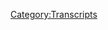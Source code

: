 {{DEFAULTSORT:
    #_TRANSCRIPT_0319:July 7-8, 2019
}}{{Transcript
    | title         = [[319: July 7-8, 2019]]
    | caption       = [https://knowledgefight.libsyn.com/knowledge-fight-july-7-8-2019 Listen to this episode on Libsyn]
    | episodeNumber = [[319: July 7-8, 2019|319]]
    | length        = 01:19:39
}}

{{MessageBox
    | header     = Warning: Bot Generated Content
    | text       = This transcript was automatically generated by transcription software and likely contains many mistakes and misattributions. Please check the audio for definitive quotes, attribution, and context.
    | image      = N3yvass4myg91.webp
    | imagewidth = 50px
    | id         = warning
}}

{{TranscriptBlock
    | name      = Unknown Speaker
    | timestamp = 00:00:00.000
    | text      = Andy in Kansas, you're on the air, thanks for holding.
}}

{{TranscriptBlock
    | name      = Unknown Speaker
    | timestamp = 00:00:04.000
    | text      = Hello Alex, I'm a first time caller, I'm a huge fan, I love your work.
}}

{{TranscriptBlock
    | name      = Unknown Speaker
    | timestamp = 00:00:07.000
    | text      = I love you.
}}

{{TranscriptBlock
    | name      = Unknown Speaker
    | timestamp = 00:00:08.000
    | text      = Hey everybody, welcome back to Knowledge Fight, I'm Dan.
}}

{{TranscriptBlock
    | name      = Unknown Speaker
    | timestamp = 00:00:10.000
    | text      = I'm Jordan.
}}

{{TranscriptBlock
    | name      = Unknown Speaker
    | timestamp = 00:00:11.000
    | text      = We're couple dudes, like to sit around, drink novelty beverages, and talk a little bit about Alex Jones.
}}

{{TranscriptBlock
    | name      = Unknown Speaker
    | timestamp = 00:00:15.000
    | text      = Oh indeed we are, Dan.
}}

{{TranscriptBlock
    | name      = Unknown Speaker
    | timestamp = 00:00:16.000
    | text      = Jordan.
}}

{{TranscriptBlock
    | name      = Unknown Speaker
    | timestamp = 00:00:17.000
    | text      = Dan?
}}

{{TranscriptBlock
    | name      = Unknown Speaker
    | timestamp = 00:00:18.000
    | text      = Mm-hmm.
}}

{{TranscriptBlock
    | name      = Unknown Speaker
    | timestamp = 00:00:19.000
    | text      = Dan?
}}

{{TranscriptBlock
    | name      = Unknown Speaker
    | timestamp = 00:00:20.000
    | text      = What?
}}

{{TranscriptBlock
    | name      = Unknown Speaker
    | timestamp = 00:00:21.000
    | text      = What was the last wild animal you saw?
}}

{{TranscriptBlock
    | name      = Unknown Speaker
    | timestamp = 00:00:22.000
    | text      = Last wild animal, I saw, I mean like a bird?
}}

{{TranscriptBlock
    | name      = Unknown Speaker
    | timestamp = 00:00:24.000
    | text      = No, no, you know what I mean.
}}

{{TranscriptBlock
    | name      = Unknown Speaker
    | timestamp = 00:00:25.000
    | text      = Birds are wild.
}}

{{TranscriptBlock
    | name      = Unknown Speaker
    | timestamp = 00:00:26.000
    | text      = I get that they're wild, they're far out.
}}

{{TranscriptBlock
    | name      = Unknown Speaker
    | timestamp = 00:00:28.000
    | text      = What, like in a zoo?
}}

{{TranscriptBlock
    | name      = Unknown Speaker
    | timestamp = 00:00:29.000
    | text      = No, no, no, I mean like in the forest.
}}

{{TranscriptBlock
    | name      = Unknown Speaker
    | timestamp = 00:00:32.000
    | text      = Like when was the last time you-
}}

{{TranscriptBlock
    | name      = Unknown Speaker
    | timestamp = 00:00:33.000
    | text      = What was the last time I was in a forest?
}}

{{TranscriptBlock
    | name      = Unknown Speaker
    | timestamp = 00:00:34.000
    | text      = I don't know, you grew up in Missouri, you probably saw bobcats all the time.
}}

{{TranscriptBlock
    | name      = Unknown Speaker
    | timestamp = 00:00:37.000
    | text      = I lived in Chicago for ten years.
}}

{{TranscriptBlock
    | name      = Unknown Speaker
    | timestamp = 00:00:39.000
    | text      = Yeah?
}}

{{TranscriptBlock
    | name      = Unknown Speaker
    | timestamp = 00:00:40.000
    | text      = Well, we have some bobcats, right?
}}

{{TranscriptBlock
    | name      = Unknown Speaker
    | timestamp = 00:00:42.000
    | text      = One night I was at a comedy show, back when I was doing standup, and I was down on Fullerton and, I don't know what the cross street was, but ways west on Fullerton.
}}

{{TranscriptBlock
    | name      = Unknown Speaker
    | timestamp = 00:00:52.000
    | text      = Not super far west, but a little ways west on Fullerton.
}}

{{TranscriptBlock
    | name      = Unknown Speaker
    | timestamp = 00:00:55.000
    | text      = And I was smoking a cigarette, pretty drunk, after the show, and what should I see walking down the street but a wolf?
}}

{{TranscriptBlock
    | name      = Unknown Speaker
    | timestamp = 00:01:02.000
    | text      = What?
}}

{{TranscriptBlock
    | name      = Unknown Speaker
    | timestamp = 00:01:04.000
    | text      = Swear to God, just saw a wolf walking down the street, like casually, just walking along the street.
}}

{{TranscriptBlock
    | name      = Unknown Speaker
    | timestamp = 00:01:12.000
    | text      = It turns out like that isn't super uncommon.
}}

{{TranscriptBlock
    | name      = Unknown Speaker
    | timestamp = 00:01:15.000
    | text      = Really?
}}

{{TranscriptBlock
    | name      = Unknown Speaker
    | timestamp = 00:01:16.000
    | text      = There are some like wolves and coyotes, you'll see, from what I understand, I've talked to some people who have also seen similar things.
}}

{{TranscriptBlock
    | name      = Unknown Speaker
    | timestamp = 00:01:23.000
    | text      = Also, I wasn't alone, this can be confirmed.
}}

{{TranscriptBlock
    | name      = Unknown Speaker
    | timestamp = 00:01:25.000
    | text      = Okay.
}}

{{TranscriptBlock
    | name      = Unknown Speaker
    | timestamp = 00:01:26.000
    | text      = It was not a dog, it was a wolf walking down Fullerton.
}}

{{TranscriptBlock
    | name      = Unknown Speaker
    | timestamp = 00:01:31.000
    | text      = Well, you're preemptively getting all the tweets about people being like, that was probably a dog you saw.
}}

{{TranscriptBlock
    | name      = Unknown Speaker
    | timestamp = 00:01:36.000
    | text      = Yeah, I just, I'm already defensive about my wolf sighting.
}}

{{TranscriptBlock
    | name      = Unknown Speaker
    | timestamp = 00:01:41.000
    | text      = Other than that, I mean, I guess-
}}

{{TranscriptBlock
    | name      = Unknown Speaker
    | timestamp = 00:01:43.000
    | text      = I think seeing a wolf in Chicago is a bad-ass wild animal story.
}}

{{TranscriptBlock
    | name      = Unknown Speaker
    | timestamp = 00:01:47.000
    | text      = Urban wolf?
}}

{{TranscriptBlock
    | name      = Unknown Speaker
    | timestamp = 00:01:48.000
    | text      = Right, urban wolf?
}}

{{TranscriptBlock
    | name      = Unknown Speaker
    | timestamp = 00:01:49.000
    | text      = Yeah.
}}

{{TranscriptBlock
    | name      = Unknown Speaker
    | timestamp = 00:01:50.000
    | text      = Wasn't John Voight in that?
}}

{{TranscriptBlock
    | name      = Unknown Speaker
    | timestamp = 00:01:51.000
    | text      = Yeah, I think so.
}}

{{TranscriptBlock
    | name      = Unknown Speaker
    | timestamp = 00:01:52.000
    | text      = The other one that sticks out in my head was much longer ago, as long as I was a kid, like camping, I saw a moose.
}}

{{TranscriptBlock
    | name      = Unknown Speaker
    | timestamp = 00:01:58.000
    | text      = You saw a moose?
}}

{{TranscriptBlock
    | name      = Unknown Speaker
    | timestamp = 00:01:59.000
    | text      = Well, everyone freaked the fuck out for this moose.
}}

{{TranscriptBlock
    | name      = Unknown Speaker
    | timestamp = 00:02:01.000
    | text      = They're huge!
}}

{{TranscriptBlock
    | name      = Unknown Speaker
    | timestamp = 00:02:02.000
    | text      = Yeah, we had to run and get in our, like, minivan, because my parents were scared of what the moose could do.
}}

{{TranscriptBlock
    | name      = Unknown Speaker
    | timestamp = 00:02:08.000
    | text      = And up to that point, all my associations with moose were, like, Bullwinkle.
}}

{{TranscriptBlock
    | name      = Unknown Speaker
    | timestamp = 00:02:12.000
    | text      = Right.
}}

{{TranscriptBlock
    | name      = Unknown Speaker
    | timestamp = 00:02:13.000
    | text      = And so, like, I didn't think that a moose was a threat.
}}

{{TranscriptBlock
    | name      = Unknown Speaker
    | timestamp = 00:02:16.000
    | text      = Yeah.
}}

{{TranscriptBlock
    | name      = Unknown Speaker
    | timestamp = 00:02:17.000
    | text      = And as an adult, I realized, like, they could fuck you up.
}}

{{TranscriptBlock
    | name      = Unknown Speaker
    | timestamp = 00:02:20.000
    | text      = They could really fuck you up.
}}

{{TranscriptBlock
    | name      = Unknown Speaker
    | timestamp = 00:02:21.000
    | text      = Yeah.
}}

{{TranscriptBlock
    | name      = Unknown Speaker
    | timestamp = 00:02:22.000
    | text      = So I'm glad we got in the van.
}}

{{TranscriptBlock
    | name      = Unknown Speaker
    | timestamp = 00:02:23.000
    | text      = But it was neat to see it from, like, pretty close in the relative safety of a car.
}}

{{TranscriptBlock
    | name      = Unknown Speaker
    | timestamp = 00:02:29.000
    | text      = Yeah.
}}

{{TranscriptBlock
    | name      = Unknown Speaker
    | timestamp = 00:02:30.000
    | text      = Like, a moose is a pretty cool animal.
}}

{{TranscriptBlock
    | name      = Unknown Speaker
    | timestamp = 00:02:31.000
    | text      = Yeah, yeah, yeah.
}}

{{TranscriptBlock
    | name      = Unknown Speaker
    | timestamp = 00:02:32.000
    | text      = Also, I've been thinking lately about getting an exotic pet.
}}

{{TranscriptBlock
    | name      = Unknown Speaker
    | timestamp = 00:02:40.000
    | text      = Either that or just quitting his podcast and becoming a park ranger.
}}

{{TranscriptBlock
    | name      = Unknown Speaker
    | timestamp = 00:02:43.000
    | text      = One of the two.
}}

{{TranscriptBlock
    | name      = Unknown Speaker
    | timestamp = 00:02:44.000
    | text      = Just an iguana?
}}

{{TranscriptBlock
    | name      = Unknown Speaker
    | timestamp = 00:02:45.000
    | text      = Just walking around with one of the iguanas on your shoulder?
}}

{{TranscriptBlock
    | name      = Unknown Speaker
    | timestamp = 00:02:47.000
    | text      = No, I'm realizing how much I like plants and animals.
}}

{{TranscriptBlock
    | name      = Unknown Speaker
    | timestamp = 00:02:53.000
    | text      = As I get older in life, I kind of am realizing, like, I really like animals.
}}

{{TranscriptBlock
    | name      = Unknown Speaker
    | timestamp = 00:02:57.000
    | text      = I really like plants.
}}

{{TranscriptBlock
    | name      = Unknown Speaker
    | timestamp = 00:02:59.000
    | text      = Maybe I should be around them more.
}}

{{TranscriptBlock
    | name      = Unknown Speaker
    | timestamp = 00:03:01.000
    | text      = I think you just really hate this place.
}}

{{TranscriptBlock
    | name      = Unknown Speaker
    | timestamp = 00:03:03.000
    | text      = I think so.
}}

{{TranscriptBlock
    | name      = Unknown Speaker
    | timestamp = 00:03:04.000
    | text      = You'll go anywhere right now.
}}

{{TranscriptBlock
    | name      = Unknown Speaker
    | timestamp = 00:03:06.000
    | text      = Yeah, and that actually is probably something we should bring up.
}}

{{TranscriptBlock
    | name      = Unknown Speaker
    | timestamp = 00:03:08.000
    | text      = Yeah.
}}

{{TranscriptBlock
    | name      = Unknown Speaker
    | timestamp = 00:03:09.000
    | text      = Because I try and keep my personal life kind of personal to an extent.
}}

{{TranscriptBlock
    | name      = Unknown Speaker
    | timestamp = 00:03:13.000
    | text      = You know, like, I don't like to complain on this show when it's not about Alex or people who are lying for a living.
}}

{{TranscriptBlock
    | name      = Unknown Speaker
    | timestamp = 00:03:19.000
    | text      = Right, right, right.
}}

{{TranscriptBlock
    | name      = Unknown Speaker
    | timestamp = 00:03:20.000
    | text      = But as everyone who listens to the show knows, I had to move in April.
}}

{{TranscriptBlock
    | name      = Unknown Speaker
    | timestamp = 00:03:25.000
    | text      = I moved into a new apartment and almost immediately it became a bit of a nightmare.
}}

{{TranscriptBlock
    | name      = Unknown Speaker
    | timestamp = 00:03:30.000
    | text      = Yeah.
}}

{{TranscriptBlock
    | name      = Unknown Speaker
    | timestamp = 00:03:31.000
    | text      = For the last three months, I have had incredibly disturbed sleep because of this place.
}}

{{TranscriptBlock
    | name      = Unknown Speaker
    | timestamp = 00:03:36.000
    | text      = The neighbors have been incredibly loud.
}}

{{TranscriptBlock
    | name      = Unknown Speaker
    | timestamp = 00:03:39.000
    | text      = The guy upstairs from me, just like my place shakes when he walks around.
}}

{{TranscriptBlock
    | name      = Unknown Speaker
    | timestamp = 00:03:44.000
    | text      = It's very difficult.
}}

{{TranscriptBlock
    | name      = Unknown Speaker
    | timestamp = 00:03:47.000
    | text      = And so I am moving again.
}}

{{TranscriptBlock
    | name      = Unknown Speaker
    | timestamp = 00:03:50.000
    | text      = That's the long and short of it.
}}

{{TranscriptBlock
    | name      = Unknown Speaker
    | timestamp = 00:03:52.000
    | text      = Thank God.
}}

{{TranscriptBlock
    | name      = Unknown Speaker
    | timestamp = 00:03:53.000
    | text      = Yeah.
}}

{{TranscriptBlock
    | name      = Unknown Speaker
    | timestamp = 00:03:54.000
    | text      = It is time to get you out of here.
}}

{{TranscriptBlock
    | name      = Unknown Speaker
    | timestamp = 00:03:55.000
    | text      = Towards the end of this month, I am going to have to move again.
}}

{{TranscriptBlock
    | name      = Unknown Speaker
    | timestamp = 00:03:58.000
    | text      = And I hope that there won't be any disruption in terms of the podcast.
}}

{{TranscriptBlock
    | name      = Unknown Speaker
    | timestamp = 00:04:02.000
    | text      = I think it might go a little smoother than last time, possibly.
}}

{{TranscriptBlock
    | name      = Unknown Speaker
    | timestamp = 00:04:06.000
    | text      = Although it is the potential to be way rougher.
}}

{{TranscriptBlock
    | name      = Unknown Speaker
    | timestamp = 00:04:08.000
    | text      = Yeah, true.
}}

{{TranscriptBlock
    | name      = Unknown Speaker
    | timestamp = 00:04:09.000
    | text      = Things could go very wrong and we will see.
}}

{{TranscriptBlock
    | name      = Unknown Speaker
    | timestamp = 00:04:12.000
    | text      = But in the next couple of weeks, there might be some interruptions to the show.
}}

{{TranscriptBlock
    | name      = Unknown Speaker
    | timestamp = 00:04:17.000
    | text      = There might be some disruption of service.
}}

{{TranscriptBlock
    | name      = Unknown Speaker
    | timestamp = 00:04:19.000
    | text      = Possibly, hopefully not, but possibly just to give you a little warning in advance.
}}

{{TranscriptBlock
    | name      = Unknown Speaker
    | timestamp = 00:04:22.000
    | text      = Yeah.
}}

{{TranscriptBlock
    | name      = Unknown Speaker
    | timestamp = 00:04:23.000
    | text      = But it's crucial because I have to get out of here.
}}

{{TranscriptBlock
    | name      = Unknown Speaker
    | timestamp = 00:04:25.000
    | text      = Oh no, you've been sleeping like three hours every week.
}}

{{TranscriptBlock
    | name      = Unknown Speaker
    | timestamp = 00:04:28.000
    | text      = It's disgusting.
}}

{{TranscriptBlock
    | name      = Unknown Speaker
    | timestamp = 00:04:29.000
    | text      = Some days it's almost nothing.
}}

{{TranscriptBlock
    | name      = Unknown Speaker
    | timestamp = 00:04:32.000
    | text      = Yeah.
}}

{{TranscriptBlock
    | name      = Unknown Speaker
    | timestamp = 00:04:33.000
    | text      = And it's almost a miracle I've been able to keep doing this show, quite frankly.
}}

{{TranscriptBlock
    | name      = Unknown Speaker
    | timestamp = 00:04:36.000
    | text      = No, seriously.
}}

{{TranscriptBlock
    | name      = Unknown Speaker
    | timestamp = 00:04:37.000
    | text      = I have been waiting for you to murder me.
}}

{{TranscriptBlock
    | name      = Unknown Speaker
    | timestamp = 00:04:39.000
    | text      = Yeah.
}}

{{TranscriptBlock
    | name      = Unknown Speaker
    | timestamp = 00:04:40.000
    | text      = There have been days when I'm running on fumes.
}}

{{TranscriptBlock
    | name      = Unknown Speaker
    | timestamp = 00:04:43.000
    | text      = There have been days when it's just incredibly insane, the various noise pollution aspects
}}

{{TranscriptBlock
    | name      = Unknown Speaker
    | timestamp = 00:04:52.000
    | text      = of this place.
}}

{{TranscriptBlock
    | name      = Unknown Speaker
    | timestamp = 00:04:53.000
    | text      = Oh yeah.
}}

{{TranscriptBlock
    | name      = Unknown Speaker
    | timestamp = 00:04:54.000
    | text      = And various other things that are no good.
}}

{{TranscriptBlock
    | name      = Unknown Speaker
    | timestamp = 00:04:56.000
    | text      = But hopefully it will be on the up and up soon.
}}

{{TranscriptBlock
    | name      = Unknown Speaker
    | timestamp = 00:04:58.000
    | text      = So, sorry if we miss some episodes coming up, but I also am not sorry.
}}

{{TranscriptBlock
    | name      = Unknown Speaker
    | timestamp = 00:05:03.000
    | text      = Yeah.
}}

{{TranscriptBlock
    | name      = Unknown Speaker
    | timestamp = 00:05:04.000
    | text      = I mean, at the end of the day, you know.
}}

{{TranscriptBlock
    | name      = Unknown Speaker
    | timestamp = 00:05:06.000
    | text      = Yeah.
}}

{{TranscriptBlock
    | name      = Unknown Speaker
    | timestamp = 00:05:07.000
    | text      = You gotta get the fuck out of here.
}}

{{TranscriptBlock
    | name      = Unknown Speaker
    | timestamp = 00:05:09.000
    | text      = That is true.
}}

{{TranscriptBlock
    | name      = Unknown Speaker
    | timestamp = 00:05:10.000
    | text      = And one of the things about this is too that it's difficult because I am not well off.
}}

{{TranscriptBlock
    | name      = Unknown Speaker
    | timestamp = 00:05:18.000
    | text      = Right.
}}

{{TranscriptBlock
    | name      = Unknown Speaker
    | timestamp = 00:05:19.000
    | text      = And so as these things happen here, there's expenses and it's a challenge.
}}

{{TranscriptBlock
    | name      = Unknown Speaker
    | timestamp = 00:05:23.000
    | text      = And I really can't stress enough how much I appreciate the support of the people who
}}

{{TranscriptBlock
    | name      = Unknown Speaker
    | timestamp = 00:05:30.000
    | text      = like this show and donate and keep me able to find a place where I won't go crazy.
}}

{{TranscriptBlock
    | name      = Unknown Speaker
    | timestamp = 00:05:37.000
    | text      = Yeah.
}}

{{TranscriptBlock
    | name      = Unknown Speaker
    | timestamp = 00:05:38.000
    | text      = And so in honor of that, let us take a moment to pray.
}}

{{TranscriptBlock
    | name      = Unknown Speaker
    | timestamp = 00:05:42.000
    | text      = No.
}}

{{TranscriptBlock
    | name      = Unknown Speaker
    | timestamp = 00:05:43.000
    | text      = Let's bow our heads.
}}

{{TranscriptBlock
    | name      = Unknown Speaker
    | timestamp = 00:05:44.000
    | text      = It's time to pray.
}}

{{TranscriptBlock
    | name      = Unknown Speaker
    | timestamp = 00:05:45.000
    | text      = It's time to pray.
}}

{{TranscriptBlock
    | name      = Unknown Speaker
    | timestamp = 00:05:46.000
    | text      = And we gotta say thank you to some people who have signed up and are supporting the
}}

{{TranscriptBlock
    | name      = Unknown Speaker
    | timestamp = 00:05:49.000
    | text      = show.
}}

{{TranscriptBlock
    | name      = Unknown Speaker
    | timestamp = 00:05:50.000
    | text      = Oh, that'd be great.
}}

{{TranscriptBlock
    | name      = Unknown Speaker
    | timestamp = 00:05:51.000
    | text      = We appreciate it very much.
}}

{{TranscriptBlock
    | name      = Unknown Speaker
    | timestamp = 00:05:52.000
    | text      = So first of all, Nick, thank you so much.
}}

{{TranscriptBlock
    | name      = Unknown Speaker
    | timestamp = 00:05:53.000
    | text      = You're now a policy wonk.
}}

{{TranscriptBlock
    | name      = Unknown Speaker
    | timestamp = 00:05:54.000
    | text      = I'm a policy wonk.
}}

{{TranscriptBlock
    | name      = Unknown Speaker
    | timestamp = 00:05:55.000
    | text      = Thanks, Nick.
}}

{{TranscriptBlock
    | name      = Unknown Speaker
    | timestamp = 00:05:56.000
    | text      = The Nick faction in our leadership is growing more modern one new member next.
}}

{{TranscriptBlock
    | name      = Unknown Speaker
    | timestamp = 00:06:03.000
    | text      = Caroline.
}}

{{TranscriptBlock
    | name      = Unknown Speaker
    | timestamp = 00:06:04.000
    | text      = Thank you so much.
}}

{{TranscriptBlock
    | name      = Unknown Speaker
    | timestamp = 00:06:05.000
    | text      = You're now policy wonk.
}}

{{TranscriptBlock
    | name      = Unknown Speaker
    | timestamp = 00:06:06.000
    | text      = I'm a policy wonk.
}}

{{TranscriptBlock
    | name      = Unknown Speaker
    | timestamp = 00:06:07.000
    | text      = Thank you, Caroline.
}}

{{TranscriptBlock
    | name      = Unknown Speaker
    | timestamp = 00:06:08.000
    | text      = Sweet.
}}

{{TranscriptBlock
    | name      = Unknown Speaker
    | timestamp = 00:06:09.000
    | text      = No.
}}

{{TranscriptBlock
    | name      = Unknown Speaker
    | timestamp = 00:06:10.000
    | text      = Sorry.
}}

{{TranscriptBlock
    | name      = Unknown Speaker
    | timestamp = 00:06:11.000
    | text      = Bad.
}}

{{TranscriptBlock
    | name      = Unknown Speaker
    | timestamp = 00:06:12.000
    | text      = Next, Chris.
}}

{{TranscriptBlock
    | name      = Unknown Speaker
    | timestamp = 00:06:13.000
    | text      = Thank you so much.
}}

{{TranscriptBlock
    | name      = Unknown Speaker
    | timestamp = 00:06:14.000
    | text      = You are now policy wonk.
}}

{{TranscriptBlock
    | name      = Unknown Speaker
    | timestamp = 00:06:15.000
    | text      = I'm a policy wonk.
}}

{{TranscriptBlock
    | name      = Unknown Speaker
    | timestamp = 00:06:16.000
    | text      = Thank you, Chris.
}}

{{TranscriptBlock
    | name      = Unknown Speaker
    | timestamp = 00:06:17.000
    | text      = Thanks, Chris.
}}

{{TranscriptBlock
    | name      = Unknown Speaker
    | timestamp = 00:06:18.000
    | text      = Next, Herga Blerg.
}}

{{TranscriptBlock
    | name      = Unknown Speaker
    | timestamp = 00:06:19.000
    | text      = Thank you so much.
}}

{{TranscriptBlock
    | name      = Unknown Speaker
    | timestamp = 00:06:20.000
    | text      = You're now a policy wonk.
}}

{{TranscriptBlock
    | name      = Unknown Speaker
    | timestamp = 00:06:21.000
    | text      = I'm a policy wonk.
}}

{{TranscriptBlock
    | name      = Unknown Speaker
    | timestamp = 00:06:22.000
    | text      = Thank you.
}}

{{TranscriptBlock
    | name      = Unknown Speaker
    | timestamp = 00:06:23.000
    | text      = Herga Blerg.
}}

{{TranscriptBlock
    | name      = Unknown Speaker
    | timestamp = 00:06:24.000
    | text      = Thank you so much.
}}

{{TranscriptBlock
    | name      = Unknown Speaker
    | timestamp = 00:06:26.000
    | text      = We appreciate it very much.
}}

{{TranscriptBlock
    | name      = Unknown Speaker
    | timestamp = 00:06:27.000
    | text      = So, Morgan, thank you so much.
}}

{{TranscriptBlock
    | name      = Unknown Speaker
    | timestamp = 00:06:29.000
    | text      = You are now a technocrat.
}}

{{TranscriptBlock
    | name      = Unknown Speaker
    | timestamp = 00:06:30.000
    | text      = I'm a policy wonk.
}}

{{TranscriptBlock
    | name      = Unknown Speaker
    | timestamp = 00:06:32.000
    | text      = Crikey, mate.
}}

{{TranscriptBlock
    | name      = Unknown Speaker
    | timestamp = 00:06:33.000
    | text      = That's fantastic.
}}

{{TranscriptBlock
    | name      = Unknown Speaker
    | timestamp = 00:06:34.000
    | text      = Have yourself a brew.
}}

{{TranscriptBlock
    | name      = Unknown Speaker
    | timestamp = 00:06:35.000
    | text      = How's your 401k doing, bro?
}}

{{TranscriptBlock
    | name      = Unknown Speaker
    | timestamp = 00:06:36.000
    | text      = All right.
}}

{{TranscriptBlock
    | name      = Unknown Speaker
    | timestamp = 00:06:37.000
    | text      = We got to go full tilt boogie on this, Watson, all right?
}}

{{TranscriptBlock
    | name      = Unknown Speaker
    | timestamp = 00:06:39.000
    | text      = Let's just get down to business.
}}

{{TranscriptBlock
    | name      = Unknown Speaker
    | timestamp = 00:06:40.000
    | text      = We ain't making that money off that heroin.
}}

{{TranscriptBlock
    | name      = Unknown Speaker
    | timestamp = 00:06:42.000
    | text      = Why are you pimps so good?
}}

{{TranscriptBlock
    | name      = Unknown Speaker
    | timestamp = 00:06:44.000
    | text      = My neck is freakishly large.
}}

{{TranscriptBlock
    | name      = Unknown Speaker
    | timestamp = 00:06:46.000
    | text      = I declare info war on you.
}}

{{TranscriptBlock
    | name      = Unknown Speaker
    | timestamp = 00:06:49.000
    | text      = Thank you so much, Morgan.
}}

{{TranscriptBlock
    | name      = Unknown Speaker
    | timestamp = 00:06:50.000
    | text      = Yes.
}}

{{TranscriptBlock
    | name      = Unknown Speaker
    | timestamp = 00:06:51.000
    | text      = Thank you very much, Morgan.
}}

{{TranscriptBlock
    | name      = Unknown Speaker
    | timestamp = 00:06:52.000
    | text      = And finally, I'd like to say thank you to somebody who donated on an even more elevated
}}

{{TranscriptBlock
    | name      = Unknown Speaker
    | timestamp = 00:06:56.000
    | text      = level, and they were so generous, and we had some really nice conversations, and I really
}}

{{TranscriptBlock
    | name      = Unknown Speaker
    | timestamp = 00:07:01.500
    | text      = appreciate their support and being cool.
}}

{{TranscriptBlock
    | name      = Unknown Speaker
    | timestamp = 00:07:04.000
    | text      = So, Sam T., thank you so much.
}}

{{TranscriptBlock
    | name      = Unknown Speaker
    | timestamp = 00:07:06.000
    | text      = You are now a raptor princess.
}}

{{TranscriptBlock
    | name      = Unknown Speaker
    | timestamp = 00:07:08.000
    | text      = I'm a policy wonk.
}}

{{TranscriptBlock
    | name      = Unknown Speaker
    | timestamp = 00:07:10.000
    | text      = Four stars.
}}

{{TranscriptBlock
    | name      = Unknown Speaker
    | timestamp = 00:07:11.000
    | text      = Go home to your mother and tell her you're brilliant.
}}

{{TranscriptBlock
    | name      = Unknown Speaker
    | timestamp = 00:07:13.000
    | text      = Someone, someone sodomite sent me a bucket of poop.
}}

{{TranscriptBlock
    | name      = Unknown Speaker
    | timestamp = 00:07:16.000
    | text      = Daddy shark.
}}

{{TranscriptBlock
    | name      = Unknown Speaker
    | timestamp = 00:07:17.000
    | text      = Bow bow bow bow bow.
}}

{{TranscriptBlock
    | name      = Unknown Speaker
    | timestamp = 00:07:18.000
    | text      = Jar Jar Binks has a Caribbean black accent.
}}

{{TranscriptBlock
    | name      = Unknown Speaker
    | timestamp = 00:07:21.000
    | text      = Black accent.
}}

{{TranscriptBlock
    | name      = Unknown Speaker
    | timestamp = 00:07:22.000
    | text      = He's a loser little, little titty baby.
}}

{{TranscriptBlock
    | name      = Unknown Speaker
    | timestamp = 00:07:25.000
    | text      = I don't want to hate black people.
}}

{{TranscriptBlock
    | name      = Unknown Speaker
    | timestamp = 00:07:27.000
    | text      = I renounce Jesus Christ.
}}

{{TranscriptBlock
    | name      = Unknown Speaker
    | timestamp = 00:07:29.000
    | text      = I know how to read.
}}

{{TranscriptBlock
    | name      = Unknown Speaker
    | timestamp = 00:07:32.000
    | text      = I am out of control.
}}

{{TranscriptBlock
    | name      = Unknown Speaker
    | timestamp = 00:07:34.000
    | text      = I've never really seen a lot of white racism in my life.
}}

{{TranscriptBlock
    | name      = Unknown Speaker
    | timestamp = 00:07:36.000
    | text      = I really haven't.
}}

{{TranscriptBlock
    | name      = Unknown Speaker
    | timestamp = 00:07:37.000
    | text      = I bet you money there are few living black people that have been abused by white people
}}

{{TranscriptBlock
    | name      = Unknown Speaker
    | timestamp = 00:07:42.000
    | text      = as much as I have been abused by black people.
}}

{{TranscriptBlock
    | name      = Unknown Speaker
    | timestamp = 00:07:45.000
    | text      = Adolf Hitler, Joseph Stalin, both those guys were complete badasses.
}}

{{TranscriptBlock
    | name      = Unknown Speaker
    | timestamp = 00:07:50.000
    | text      = Complete studs.
}}

{{TranscriptBlock
    | name      = Unknown Speaker
    | timestamp = 00:07:52.000
    | text      = I'm cutting off the part where he does the Bernie Sanders impression at the end.
}}

{{TranscriptBlock
    | name      = Unknown Speaker
    | timestamp = 00:07:55.000
    | text      = Yeah, I don't like that anymore.
}}

{{TranscriptBlock
    | name      = Unknown Speaker
    | timestamp = 00:07:57.000
    | text      = No, I don't like it either.
}}

{{TranscriptBlock
    | name      = Unknown Speaker
    | timestamp = 00:07:59.000
    | text      = Thank you so much, Sam.
}}

{{TranscriptBlock
    | name      = Unknown Speaker
    | timestamp = 00:08:00.000
    | text      = We really appreciate it and thank you.
}}

{{TranscriptBlock
    | name      = Unknown Speaker
    | timestamp = 00:08:03.000
    | text      = Yeah.
}}

{{TranscriptBlock
    | name      = Unknown Speaker
    | timestamp = 00:08:04.000
    | text      = Keep saying thank you.
}}

{{TranscriptBlock
    | name      = Unknown Speaker
    | timestamp = 00:08:05.000
    | text      = Thank you very much, Sam.
}}

{{TranscriptBlock
    | name      = Unknown Speaker
    | timestamp = 00:08:06.000
    | text      = That's what I feel.
}}

{{TranscriptBlock
    | name      = Unknown Speaker
    | timestamp = 00:08:07.000
    | text      = If you all listening out there like what we do and would like to support the show, you
}}

{{TranscriptBlock
    | name      = Unknown Speaker
    | timestamp = 00:08:10.000
    | text      = can do that by going to our website, knowledgefight.com, clicking the button that says support the
}}

{{TranscriptBlock
    | name      = Unknown Speaker
    | timestamp = 00:08:14.000
    | text      = show.
}}

{{TranscriptBlock
    | name      = Unknown Speaker
    | timestamp = 00:08:15.000
    | text      = We would appreciate it.
}}

{{TranscriptBlock
    | name      = Unknown Speaker
    | timestamp = 00:08:16.000
    | text      = Please do.
}}

{{TranscriptBlock
    | name      = Unknown Speaker
    | timestamp = 00:08:17.000
    | text      = Our next guest today is we've got July 7th and 8th, 2019.
}}

{{TranscriptBlock
    | name      = Unknown Speaker
    | timestamp = 00:08:21.000
    | text      = All right.
}}

{{TranscriptBlock
    | name      = Unknown Speaker
    | timestamp = 00:08:22.000
    | text      = I wanted to check in on the present day and I felt that the audience would not let us
}}

{{TranscriptBlock
    | name      = Unknown Speaker
    | timestamp = 00:08:27.000
    | text      = off the hook if we didn't because of big breaking news in the world, particularly the arrest
}}

{{TranscriptBlock
    | name      = Unknown Speaker
    | timestamp = 00:08:33.000
    | text      = of Jeffrey Epstein.
}}

{{TranscriptBlock
    | name      = Unknown Speaker
    | timestamp = 00:08:34.000
    | text      = Right, right, right, right.
}}

{{TranscriptBlock
    | name      = Unknown Speaker
    | timestamp = 00:08:36.000
    | text      = I am not particularly interested in covering that because I believe that there are media
}}

{{TranscriptBlock
    | name      = Unknown Speaker
    | timestamp = 00:08:40.000
    | text      = outlets that can do that much more precisely, much better than I can.
}}

{{TranscriptBlock
    | name      = Unknown Speaker
    | timestamp = 00:08:45.000
    | text      = Mm-hmm.
}}

{{TranscriptBlock
    | name      = Unknown Speaker
    | timestamp = 00:08:46.000
    | text      = I'm not particularly interested in covering Alex's version of it.
}}

{{TranscriptBlock
    | name      = Unknown Speaker
    | timestamp = 00:08:50.480
    | text      = One of the main reasons is because all he does is talk about how Trump never hung out
}}

{{TranscriptBlock
    | name      = Unknown Speaker
    | timestamp = 00:08:55.059
    | text      = with him and Jeffrey Epstein was just friends with the Clintons.
}}

{{TranscriptBlock
    | name      = Unknown Speaker
    | timestamp = 00:08:59.000
    | text      = I don't care to respond to that because then it becomes this game of like, no, Trump did
}}

{{TranscriptBlock
    | name      = Unknown Speaker
    | timestamp = 00:09:03.799
    | text      = hang out with him.
}}

{{TranscriptBlock
    | name      = Unknown Speaker
    | timestamp = 00:09:04.799
    | text      = Yeah, yeah, yeah, yeah.
}}

{{TranscriptBlock
    | name      = Unknown Speaker
    | timestamp = 00:09:05.799
    | text      = I feel like that minimizes the severity and seriousness of this situation.
}}

{{TranscriptBlock
    | name      = Unknown Speaker
    | timestamp = 00:09:09.720
    | text      = I honestly think that as good of research as we sometimes can do and I think that a
}}

{{TranscriptBlock
    | name      = Unknown Speaker
    | timestamp = 00:09:18.080
    | text      = situation like this is a little bit beyond my pay grade and I don't trust that we could
}}

{{TranscriptBlock
    | name      = Unknown Speaker
    | timestamp = 00:09:23.440
    | text      = cover it with the respect it deserves.
}}

{{TranscriptBlock
    | name      = Unknown Speaker
    | timestamp = 00:09:27.600
    | text      = Yeah, I would say that's a good way of putting it.
}}

{{TranscriptBlock
    | name      = Unknown Speaker
    | timestamp = 00:09:30.360
    | text      = Also not covering it means my obscenity quota is going to be way lower.
}}

{{TranscriptBlock
    | name      = Unknown Speaker
    | timestamp = 00:09:36.720
    | text      = Quotient.
}}

{{TranscriptBlock
    | name      = Unknown Speaker
    | timestamp = 00:09:37.720
    | text      = It's quotient.
}}

{{TranscriptBlock
    | name      = Unknown Speaker
    | timestamp = 00:09:38.720
    | text      = Yeah.
}}

{{TranscriptBlock
    | name      = Unknown Speaker
    | timestamp = 00:09:39.720
    | text      = Oh, I couldn't find the word.
}}

{{TranscriptBlock
    | name      = Unknown Speaker
    | timestamp = 00:09:41.600
    | text      = So one of the things that's actually kind of interesting is that Alex really doesn't
}}

{{TranscriptBlock
    | name      = Unknown Speaker
    | timestamp = 00:09:45.879
    | text      = cover it that much.
}}

{{TranscriptBlock
    | name      = Unknown Speaker
    | timestamp = 00:09:47.559
    | text      = I dipped in here on Sunday, the seventh was Sunday, and I expected it to be wall to wall.
}}

{{TranscriptBlock
    | name      = Unknown Speaker
    | timestamp = 00:09:55.440
    | text      = The Clintons going down and really, I did.
}}

{{TranscriptBlock
    | name      = Unknown Speaker
    | timestamp = 00:09:58.679
    | text      = Oh, okay.
}}

{{TranscriptBlock
    | name      = Unknown Speaker
    | timestamp = 00:09:59.679
    | text      = Because it's such a big piece of his world view and his narratives that I thought for
}}

{{TranscriptBlock
    | name      = Unknown Speaker
    | timestamp = 00:10:03.879
    | text      = sure it would just be nothing but Epstein talk.
}}

{{TranscriptBlock
    | name      = Unknown Speaker
    | timestamp = 00:10:06.960
    | text      = Yeah.
}}

{{TranscriptBlock
    | name      = Unknown Speaker
    | timestamp = 00:10:07.960
    | text      = And I was shocked to find there's not much.
}}

{{TranscriptBlock
    | name      = Unknown Speaker
    | timestamp = 00:10:11.039
    | text      = He doesn't talk too much about that situation.
}}

{{TranscriptBlock
    | name      = Unknown Speaker
    | timestamp = 00:10:13.679
    | text      = He declares victory and claims that Trump's not involved.
}}

{{TranscriptBlock
    | name      = Unknown Speaker
    | timestamp = 00:10:17.120
    | text      = He declares victory.
}}

{{TranscriptBlock
    | name      = Unknown Speaker
    | timestamp = 00:10:18.120
    | text      = Yeah, I apologize.
}}

{{TranscriptBlock
    | name      = Unknown Speaker
    | timestamp = 00:10:19.120
    | text      = I should have expected him to declare victory.
}}

{{TranscriptBlock
    | name      = Unknown Speaker
    | timestamp = 00:10:21.419
    | text      = So Alex is mostly, here's how I would describe it.
}}

{{TranscriptBlock
    | name      = Unknown Speaker
    | timestamp = 00:10:28.240
    | text      = Alex is definitely affected by this news and he's operating off of it, but it's not a primary
}}

{{TranscriptBlock
    | name      = Unknown Speaker
    | timestamp = 00:10:35.240
    | text      = story for him.
}}

{{TranscriptBlock
    | name      = Unknown Speaker
    | timestamp = 00:10:36.240
    | text      = Right.
}}

{{TranscriptBlock
    | name      = Unknown Speaker
    | timestamp = 00:10:37.240
    | text      = He's drawn to other things and a lot of it has to do with like, Trump is great.
}}

{{TranscriptBlock
    | name      = Unknown Speaker
    | timestamp = 00:10:44.120
    | text      = We're so great.
}}

{{TranscriptBlock
    | name      = Unknown Speaker
    | timestamp = 00:10:45.120
    | text      = Sure.
}}

{{TranscriptBlock
    | name      = Unknown Speaker
    | timestamp = 00:10:46.120
    | text      = This is all great.
}}

{{TranscriptBlock
    | name      = Unknown Speaker
    | timestamp = 00:10:47.120
    | text      = Sure.
}}

{{TranscriptBlock
    | name      = Unknown Speaker
    | timestamp = 00:10:48.120
    | text      = And I think it leads him to make a little bit of a, you know that moment in a Bond movie
}}

{{TranscriptBlock
    | name      = Unknown Speaker
    | timestamp = 00:10:54.120
    | text      = where the villain says something a little bit too much?
}}

{{TranscriptBlock
    | name      = Unknown Speaker
    | timestamp = 00:10:57.240
    | text      = Oh, are we doing the speech?
}}

{{TranscriptBlock
    | name      = Unknown Speaker
    | timestamp = 00:11:00.759
    | text      = Are we giving the monologue whenever Bond is on the chopping block about ready to die
}}

{{TranscriptBlock
    | name      = Unknown Speaker
    | timestamp = 00:11:05.480
    | text      = and Alex gives up the whole game?
}}

{{TranscriptBlock
    | name      = Unknown Speaker
    | timestamp = 00:11:07.820
    | text      = I think that this might have shades of that to it.
}}

{{TranscriptBlock
    | name      = Unknown Speaker
    | timestamp = 00:11:12.519
    | text      = This here's our first clip from July 7th.
}}

{{TranscriptBlock
    | name      = Unknown Speaker
    | timestamp = 00:11:15.039
    | text      = I'll say this, and it's not to get heat off my back.
}}

{{TranscriptBlock
    | name      = Unknown Speaker
    | timestamp = 00:11:18.399
    | text      = This is to give everybody really good news.
}}

{{TranscriptBlock
    | name      = Unknown Speaker
    | timestamp = 00:11:21.320
    | text      = We have successfully radicalized the president of the United States.
}}

{{TranscriptBlock
    | name      = Unknown Speaker
    | timestamp = 00:11:24.440
    | text      = CNN's right when they say it's the enforced presidency.
}}

{{TranscriptBlock
    | name      = Unknown Speaker
    | timestamp = 00:11:27.000
    | text      = We have successfully radicalized the Pentagon.
}}

{{TranscriptBlock
    | name      = Unknown Speaker
    | timestamp = 00:11:29.480
    | text      = We have successfully radicalized the CIA.
}}

{{TranscriptBlock
    | name      = Unknown Speaker
    | timestamp = 00:11:32.000
    | text      = I'm not trying to brag.
}}

{{TranscriptBlock
    | name      = Unknown Speaker
    | timestamp = 00:11:33.279
    | text      = It just happened.
}}

{{TranscriptBlock
    | name      = Unknown Speaker
    | timestamp = 00:11:34.279
    | text      = We did it.
}}

{{TranscriptBlock
    | name      = Unknown Speaker
    | timestamp = 00:11:35.279
    | text      = We just did it.
}}

{{TranscriptBlock
    | name      = Unknown Speaker
    | timestamp = 00:11:36.279
    | text      = Matt Drudge amplifying the other shows.
}}

{{TranscriptBlock
    | name      = Unknown Speaker
    | timestamp = 00:11:38.639
    | text      = All of you did it.
}}

{{TranscriptBlock
    | name      = Unknown Speaker
    | timestamp = 00:11:40.000
    | text      = So I mean, whenever you have protestations from Alex about like, we aren't some sort
}}

{{TranscriptBlock
    | name      = Unknown Speaker
    | timestamp = 00:11:44.759
    | text      = of radicalizing force, it's difficult to hear stuff like that and be like, well, I think
}}

{{TranscriptBlock
    | name      = Unknown Speaker
    | timestamp = 00:11:49.919
    | text      = you kind of are and you know it.
}}

{{TranscriptBlock
    | name      = Unknown Speaker
    | timestamp = 00:11:51.980
    | text      = You literally know what you're doing.
}}

{{TranscriptBlock
    | name      = Unknown Speaker
    | timestamp = 00:11:54.220
    | text      = You think it's good, but you know what you're doing.
}}

{{TranscriptBlock
    | name      = Unknown Speaker
    | timestamp = 00:11:57.519
    | text      = When people make accusations that what you're doing, you're doing this and it's bad, the
}}

{{TranscriptBlock
    | name      = Unknown Speaker
    | timestamp = 00:12:01.799
    | text      = only thing you can really dispute is that you don't agree that it's bad.
}}

{{TranscriptBlock
    | name      = Unknown Speaker
    | timestamp = 00:12:05.679
    | text      = You can't disagree that you're radicalizing the president.
}}

{{TranscriptBlock
    | name      = Unknown Speaker
    | timestamp = 00:12:08.720
    | text      = You just fucking said it.
}}

{{TranscriptBlock
    | name      = Unknown Speaker
    | timestamp = 00:12:10.759
    | text      = Whether or not that's true is another matter.
}}

{{TranscriptBlock
    | name      = Unknown Speaker
    | timestamp = 00:12:13.059
    | text      = Whether or not this isn't braggadocio.
}}

{{TranscriptBlock
    | name      = Unknown Speaker
    | timestamp = 00:12:14.679
    | text      = Right, right, right.
}}

{{TranscriptBlock
    | name      = Unknown Speaker
    | timestamp = 00:12:15.679
    | text      = Well, you know, the word that people usually put after radicalized is a terrorist.
}}

{{TranscriptBlock
    | name      = Unknown Speaker
    | timestamp = 00:12:24.799
    | text      = Usually that's how people do that.
}}

{{TranscriptBlock
    | name      = Unknown Speaker
    | timestamp = 00:12:26.179
    | text      = So he's kind of saying like, we turned the president into a terrorist and he's not a
}}

{{TranscriptBlock
    | name      = Unknown Speaker
    | timestamp = 00:12:31.600
    | text      = wrong for Americana.
}}

{{TranscriptBlock
    | name      = Unknown Speaker
    | timestamp = 00:12:32.600
    | text      = Yeah.
}}

{{TranscriptBlock
    | name      = Unknown Speaker
    | timestamp = 00:12:33.600
    | text      = No, that's still bad.
}}

{{TranscriptBlock
    | name      = Unknown Speaker
    | timestamp = 00:12:34.600
    | text      = Well, see, Alex has a justification for this.
}}

{{TranscriptBlock
    | name      = Unknown Speaker
    | timestamp = 00:12:37.799
    | text      = Terrorism is good.
}}

{{TranscriptBlock
    | name      = Unknown Speaker
    | timestamp = 00:12:38.799
    | text      = Wow.
}}

{{TranscriptBlock
    | name      = Unknown Speaker
    | timestamp = 00:12:39.799
    | text      = He has a rationale that is, I guess, basically, you know, sort of radicalization version of
}}

{{TranscriptBlock
    | name      = Unknown Speaker
    | timestamp = 00:12:46.399
    | text      = like rubber and glue, chicken and egg, something.
}}

{{TranscriptBlock
    | name      = Unknown Speaker
    | timestamp = 00:12:50.600
    | text      = I don't know how to mix this metaphor correctly, but here he goes.
}}

{{TranscriptBlock
    | name      = Unknown Speaker
    | timestamp = 00:12:53.120
    | text      = GOP or ISIS?
}}

{{TranscriptBlock
    | name      = Unknown Speaker
    | timestamp = 00:12:54.120
    | text      = And to be clear, the globalists are radicals.
}}

{{TranscriptBlock
    | name      = Unknown Speaker
    | timestamp = 00:12:55.639
    | text      = They want open borders, world government.
}}

{{TranscriptBlock
    | name      = Unknown Speaker
    | timestamp = 00:12:57.039
    | text      = They want to break up the family.
}}

{{TranscriptBlock
    | name      = Unknown Speaker
    | timestamp = 00:12:58.840
    | text      = They want a technocracy, a worldwide police state, Islamic invasions, all of this.
}}

{{TranscriptBlock
    | name      = Unknown Speaker
    | timestamp = 00:13:06.080
    | text      = And you can only defeat something that radical by admitting it's radical and taking radical
}}

{{TranscriptBlock
    | name      = Unknown Speaker
    | timestamp = 00:13:10.519
    | text      = measures against it.
}}

{{TranscriptBlock
    | name      = Unknown Speaker
    | timestamp = 00:13:12.039
    | text      = So you justify radicalizing the president and the Pentagon and the CIA and your entire
}}

{{TranscriptBlock
    | name      = Unknown Speaker
    | timestamp = 00:13:16.840
    | text      = audience by your imagined enemies being super radical.
}}

{{TranscriptBlock
    | name      = Unknown Speaker
    | timestamp = 00:13:21.320
    | text      = Yeah, I have imagined them to be the worst fucking thing in the world.
}}

{{TranscriptBlock
    | name      = Unknown Speaker
    | timestamp = 00:13:25.440
    | text      = Therefore, if I'm the second worst thing in the world, that's better than them.
}}

{{TranscriptBlock
    | name      = Unknown Speaker
    | timestamp = 00:13:31.039
    | text      = This doesn't work.
}}

{{TranscriptBlock
    | name      = Unknown Speaker
    | timestamp = 00:13:32.039
    | text      = This is really bad.
}}

{{TranscriptBlock
    | name      = Unknown Speaker
    | timestamp = 00:13:33.039
    | text      = This is incredibly terrible thinking.
}}

{{TranscriptBlock
    | name      = Unknown Speaker
    | timestamp = 00:13:35.639
    | text      = If you accept this line of thinking, like it rationalizes pretty much anything you could
}}

{{TranscriptBlock
    | name      = Unknown Speaker
    | timestamp = 00:13:40.120
    | text      = possibly think of doing.
}}

{{TranscriptBlock
    | name      = Unknown Speaker
    | timestamp = 00:13:41.879
    | text      = Yeah, especially when your justification for it is entirely imaginary.
}}

{{TranscriptBlock
    | name      = Unknown Speaker
    | timestamp = 00:13:46.519
    | text      = Right.
}}

{{TranscriptBlock
    | name      = Unknown Speaker
    | timestamp = 00:13:47.519
    | text      = You know, like there's no, unless your, unless your imagination is completely limited to
}}

{{TranscriptBlock
    | name      = Unknown Speaker
    | timestamp = 00:13:51.919
    | text      = a certain point, that basically means you have carte blanche to do whatever you want
}}

{{TranscriptBlock
    | name      = Unknown Speaker
    | timestamp = 00:13:56.679
    | text      = any time, whenever.
}}

{{TranscriptBlock
    | name      = Unknown Speaker
    | timestamp = 00:13:58.159
    | text      = As long as you can come up with some flimsy rationalization for why the person you're
}}

{{TranscriptBlock
    | name      = Unknown Speaker
    | timestamp = 00:14:02.919
    | text      = doing this because of is somehow worse, that's all you have to do.
}}

{{TranscriptBlock
    | name      = Unknown Speaker
    | timestamp = 00:14:07.639
    | text      = And then, uh, okay, let's bomb shit because the people we're doing this to stop are terrible.
}}

{{TranscriptBlock
    | name      = Unknown Speaker
    | timestamp = 00:14:14.240
    | text      = Absolutely.
}}

{{TranscriptBlock
    | name      = Unknown Speaker
    | timestamp = 00:14:15.240
    | text      = So that's, that's like, Hey, uh, we, of course we have to commit the Holocaust because the
}}

{{TranscriptBlock
    | name      = Unknown Speaker
    | timestamp = 00:14:22.320
    | text      = Jews were going to kill 6 million and one of us, Dan, we won.
}}

{{TranscriptBlock
    | name      = Unknown Speaker
    | timestamp = 00:14:27.600
    | text      = Yeah.
}}

{{TranscriptBlock
    | name      = Unknown Speaker
    | timestamp = 00:14:28.600
    | text      = I mean, you know, it's, it's like, there's no, there's no bottom.
}}

{{TranscriptBlock
    | name      = Unknown Speaker
    | timestamp = 00:14:31.960
    | text      = Yeah.
}}

{{TranscriptBlock
    | name      = Unknown Speaker
    | timestamp = 00:14:32.960
    | text      = I mean, he does believe that the globalists, uh, orchestrated both sides of world war two.
}}

{{TranscriptBlock
    | name      = Unknown Speaker
    | timestamp = 00:14:38.039
    | text      = Okay.
}}

{{TranscriptBlock
    | name      = Unknown Speaker
    | timestamp = 00:14:39.039
    | text      = All right.
}}

{{TranscriptBlock
    | name      = Unknown Speaker
    | timestamp = 00:14:40.039
    | text      = Okay.
}}

{{TranscriptBlock
    | name      = Unknown Speaker
    | timestamp = 00:14:41.039
    | text      = So why not?
}}

{{TranscriptBlock
    | name      = Unknown Speaker
    | timestamp = 00:14:42.039
    | text      = Because if you were to do a world war against the globalists, you wouldn't be as bad as
}}

{{TranscriptBlock
    | name      = Unknown Speaker
    | timestamp = 00:14:45.960
    | text      = the globalist.
}}

{{TranscriptBlock
    | name      = Unknown Speaker
    | timestamp = 00:14:46.960
    | text      = Right.
}}

{{TranscriptBlock
    | name      = Unknown Speaker
    | timestamp = 00:14:47.960
    | text      = Right.
}}

{{TranscriptBlock
    | name      = Unknown Speaker
    | timestamp = 00:14:48.960
    | text      = Because they did their own world war together.
}}

{{TranscriptBlock
    | name      = Unknown Speaker
    | timestamp = 00:14:49.960
    | text      = Yeah.
}}

{{TranscriptBlock
    | name      = Unknown Speaker
    | timestamp = 00:14:50.960
    | text      = So I mean, no matter the car, I mean, there were nukes involved in that too.
}}

{{TranscriptBlock
    | name      = Unknown Speaker
    | timestamp = 00:14:53.080
    | text      = Yeah.
}}

{{TranscriptBlock
    | name      = Unknown Speaker
    | timestamp = 00:14:54.080
    | text      = Yeah.
}}

{{TranscriptBlock
    | name      = Unknown Speaker
    | timestamp = 00:14:55.080
    | text      = I mean, like if, so if you nuked the globalists, I wouldn't be uncalled for.
}}

{{TranscriptBlock
    | name      = Unknown Speaker
    | timestamp = 00:14:57.279
    | text      = No, they already nuked people first.
}}

{{TranscriptBlock
    | name      = Unknown Speaker
    | timestamp = 00:14:59.240
    | text      = Um, so in this next clip, we get Alex clearly indicating that he still believes that Antifa,
}}

{{TranscriptBlock
    | name      = Unknown Speaker
    | timestamp = 00:15:06.080
    | text      = uh, is out there throwing concrete milkshakes of people hasn't dropped that narrative.
}}

{{TranscriptBlock
    | name      = Unknown Speaker
    | timestamp = 00:15:11.080
    | text      = No, no, no, no.
}}

{{TranscriptBlock
    | name      = Unknown Speaker
    | timestamp = 00:15:12.080
    | text      = Of course not.
}}

{{TranscriptBlock
    | name      = Unknown Speaker
    | timestamp = 00:15:13.080
    | text      = Well, you got to keep pounding that one.
}}

{{TranscriptBlock
    | name      = Unknown Speaker
    | timestamp = 00:15:14.080
    | text      = Otherwise, otherwise people will forget that you're supposed to shoot anyone with a milkshake
}}

{{TranscriptBlock
    | name      = Unknown Speaker
    | timestamp = 00:15:18.120
    | text      = on site.
}}

{{TranscriptBlock
    | name      = Unknown Speaker
    | timestamp = 00:15:19.120
    | text      = Right.
}}

{{TranscriptBlock
    | name      = Unknown Speaker
    | timestamp = 00:15:20.120
    | text      = This takes up a good portion of his coverage is, is trying to, uh, because the enemy is
}}

{{TranscriptBlock
    | name      = Unknown Speaker
    | timestamp = 00:15:25.039
    | text      = so radical, we radicalize people and it's a good thing.
}}

{{TranscriptBlock
    | name      = Unknown Speaker
    | timestamp = 00:15:27.799
    | text      = Right.
}}

{{TranscriptBlock
    | name      = Unknown Speaker
    | timestamp = 00:15:28.799
    | text      = Right.
}}

{{TranscriptBlock
    | name      = Unknown Speaker
    | timestamp = 00:15:29.799
    | text      = You must then demonstrate why these people that they're against are super radical.
}}

{{TranscriptBlock
    | name      = Unknown Speaker
    | timestamp = 00:15:32.919
    | text      = And so he talks about Antifa being so terrible out there, their own concrete milkshakes.
}}

{{TranscriptBlock
    | name      = Unknown Speaker
    | timestamp = 00:15:38.179
    | text      = So many people have died at those rallies, right?
}}

{{TranscriptBlock
    | name      = Unknown Speaker
    | timestamp = 00:15:40.740
    | text      = Like, um, so, uh, but it's interesting because you know, Antifa gets out of control.
}}

{{TranscriptBlock
    | name      = Unknown Speaker
    | timestamp = 00:15:47.320
    | text      = They do all this shit.
}}

{{TranscriptBlock
    | name      = Unknown Speaker
    | timestamp = 00:15:48.320
    | text      = And then the police do nothing about it.
}}

{{TranscriptBlock
    | name      = Unknown Speaker
    | timestamp = 00:15:50.320
    | text      = And Alex knows why they come out and they have people that they've been looking at who
}}

{{TranscriptBlock
    | name      = Unknown Speaker
    | timestamp = 00:15:54.879
    | text      = they're planning to target and they go out and they physically attack you and the police
}}

{{TranscriptBlock
    | name      = Unknown Speaker
    | timestamp = 00:16:00.559
    | text      = stand there and watch it happen because the police are being blackmailed, the police being
}}

{{TranscriptBlock
    | name      = Unknown Speaker
    | timestamp = 00:16:07.559
    | text      = blackmailed.
}}

{{TranscriptBlock
    | name      = Unknown Speaker
    | timestamp = 00:16:08.559
    | text      = Remember, not this year, but last year we got 30 plus pages of secret documents from
}}

{{TranscriptBlock
    | name      = Unknown Speaker
    | timestamp = 00:16:14.919
    | text      = an Antifa member's brother and his family member had ended up having major medical issues
}}

{{TranscriptBlock
    | name      = Unknown Speaker
    | timestamp = 00:16:22.600
    | text      = and things like that.
}}

{{TranscriptBlock
    | name      = Unknown Speaker
    | timestamp = 00:16:23.600
    | text      = It ended up going away for a while.
}}

{{TranscriptBlock
    | name      = Unknown Speaker
    | timestamp = 00:16:26.200
    | text      = And so he was able to get into his apartment and get these documents that he was a leader
}}

{{TranscriptBlock
    | name      = Unknown Speaker
    | timestamp = 00:16:30.080
    | text      = of Antifa and it was Alexander Soros funding it real documents, and it was in Maryland
}}

{{TranscriptBlock
    | name      = Unknown Speaker
    | timestamp = 00:16:35.159
    | text      = and other cities, an action plan.
}}

{{TranscriptBlock
    | name      = Unknown Speaker
    | timestamp = 00:16:38.159
    | text      = And one level is you're an actor and you've got liaisons in the, in the blue city police
}}

{{TranscriptBlock
    | name      = Unknown Speaker
    | timestamp = 00:16:43.279
    | text      = department of the newsstands you're going to attack because they're conservative Washington
}}

{{TranscriptBlock
    | name      = Unknown Speaker
    | timestamp = 00:16:50.320
    | text      = insider or Washington times.
}}

{{TranscriptBlock
    | name      = Unknown Speaker
    | timestamp = 00:16:51.639
    | text      = Now this makes perfect sense so far.
}}

{{TranscriptBlock
    | name      = Unknown Speaker
    | timestamp = 00:16:53.460
    | text      = Those are the fake fucking contracts he found online that he's using as justification for
}}

{{TranscriptBlock
    | name      = Unknown Speaker
    | timestamp = 00:16:58.179
    | text      = his like, first of all, I don't understand how that means the police are being blackmailed.
}}

{{TranscriptBlock
    | name      = Unknown Speaker
    | timestamp = 00:17:01.720
    | text      = No, they're being blackmailed.
}}

{{TranscriptBlock
    | name      = Unknown Speaker
    | timestamp = 00:17:02.720
    | text      = He doesn't really explicitly lay out with that, uh, how that relates.
}}

{{TranscriptBlock
    | name      = Unknown Speaker
    | timestamp = 00:17:06.039
    | text      = No, they had 30 pages of documents and now the police are being blackmailed.
}}

{{TranscriptBlock
    | name      = Unknown Speaker
    | timestamp = 00:17:09.519
    | text      = I don't understand what the, again, these documents are fucking fake.
}}

{{TranscriptBlock
    | name      = Unknown Speaker
    | timestamp = 00:17:12.680
    | text      = Uh, no one would dignify them with a response.
}}

{{TranscriptBlock
    | name      = Unknown Speaker
    | timestamp = 00:17:15.480
    | text      = I don't think it's in anyone's best interests to deny that these are real.
}}

{{TranscriptBlock
    | name      = Unknown Speaker
    | timestamp = 00:17:19.640
    | text      = That's engaging.
}}

{{TranscriptBlock
    | name      = Unknown Speaker
    | timestamp = 00:17:20.740
    | text      = That's getting mixed up in the tentacles of this bullshit.
}}

{{TranscriptBlock
    | name      = Unknown Speaker
    | timestamp = 00:17:23.559
    | text      = Right.
}}

{{TranscriptBlock
    | name      = Unknown Speaker
    | timestamp = 00:17:24.559
    | text      = And you can't do that.
}}

{{TranscriptBlock
    | name      = Unknown Speaker
    | timestamp = 00:17:25.559
    | text      = And the police know that.
}}

{{TranscriptBlock
    | name      = Unknown Speaker
    | timestamp = 00:17:26.559
    | text      = And so does Antifa.
}}

{{TranscriptBlock
    | name      = Unknown Speaker
    | timestamp = 00:17:27.559
    | text      = And that's why Antifa is blackmailing the police with the information that they can't
}}

{{TranscriptBlock
    | name      = Unknown Speaker
    | timestamp = 00:17:31.680
    | text      = comment on.
}}

{{TranscriptBlock
    | name      = Unknown Speaker
    | timestamp = 00:17:32.680
    | text      = Well, I hadn't considered that.
}}

{{TranscriptBlock
    | name      = Unknown Speaker
    | timestamp = 00:17:34.960
    | text      = Fucking stupid.
}}

{{TranscriptBlock
    | name      = Unknown Speaker
    | timestamp = 00:17:37.400
    | text      = It's incredibly stupid.
}}

{{TranscriptBlock
    | name      = Unknown Speaker
    | timestamp = 00:17:38.759
    | text      = So insanely dumb.
}}

{{TranscriptBlock
    | name      = Unknown Speaker
    | timestamp = 00:17:40.759
    | text      = Like just the idea that there would be contracts is stupid.
}}

{{TranscriptBlock
    | name      = Unknown Speaker
    | timestamp = 00:17:46.759
    | text      = Like if you're doing some sort of a criminal enterprise like this, like cause the idea
}}

{{TranscriptBlock
    | name      = Unknown Speaker
    | timestamp = 00:17:50.480
    | text      = is you're supposed to trigger riots.
}}

{{TranscriptBlock
    | name      = Unknown Speaker
    | timestamp = 00:17:52.519
    | text      = Like that is what these fake documents are for in Alex's narrative of it.
}}

{{TranscriptBlock
    | name      = Unknown Speaker
    | timestamp = 00:17:57.960
    | text      = The idea that some legit corporation tied to Alexander Soros would drop fucking contracts
}}

{{TranscriptBlock
    | name      = Unknown Speaker
    | timestamp = 00:18:06.759
    | text      = that would somehow be binding by an NDA is so stupid.
}}

{{TranscriptBlock
    | name      = Unknown Speaker
    | timestamp = 00:18:11.380
    | text      = It's so stupid.
}}

{{TranscriptBlock
    | name      = Unknown Speaker
    | timestamp = 00:18:12.440
    | text      = You have to be like so detached from reality.
}}

{{TranscriptBlock
    | name      = Unknown Speaker
    | timestamp = 00:18:16.319
    | text      = You have to be so far gone to imagine that anyone would do that.
}}

{{TranscriptBlock
    | name      = Unknown Speaker
    | timestamp = 00:18:20.839
    | text      = Oh yeah.
}}

{{TranscriptBlock
    | name      = Unknown Speaker
    | timestamp = 00:18:22.059
    | text      = You would just do it without a contract.
}}

{{TranscriptBlock
    | name      = Unknown Speaker
    | timestamp = 00:18:25.119
    | text      = Jesus.
}}

{{TranscriptBlock
    | name      = Unknown Speaker
    | timestamp = 00:18:26.119
    | text      = You know when people like have mules and like drug runners and stuff like that?
}}

{{TranscriptBlock
    | name      = Unknown Speaker
    | timestamp = 00:18:30.839
    | text      = Yeah, yeah.
}}

{{TranscriptBlock
    | name      = Unknown Speaker
    | timestamp = 00:18:31.839
    | text      = They all have contracts.
}}

{{TranscriptBlock
    | name      = Unknown Speaker
    | timestamp = 00:18:32.839
    | text      = They sign a lease.
}}

{{TranscriptBlock
    | name      = Unknown Speaker
    | timestamp = 00:18:33.839
    | text      = Yeah, absolutely.
}}

{{TranscriptBlock
    | name      = Unknown Speaker
    | timestamp = 00:18:34.839
    | text      = Because they're leasing their own rectal cavities out, so you gotta get that under contract.
}}

{{TranscriptBlock
    | name      = Unknown Speaker
    | timestamp = 00:18:39.880
    | text      = There are contracts because if something goes wrong, that drug dealer's gotta pay workman's
}}

{{TranscriptBlock
    | name      = Unknown Speaker
    | timestamp = 00:18:43.200
    | text      = comp.
}}

{{TranscriptBlock
    | name      = Unknown Speaker
    | timestamp = 00:18:44.200
    | text      = Absolutely.
}}

{{TranscriptBlock
    | name      = Unknown Speaker
    | timestamp = 00:18:45.200
    | text      = You know, there are regulations.
}}

{{TranscriptBlock
    | name      = Unknown Speaker
    | timestamp = 00:18:46.200
    | text      = And think about the unemployment insurance there, you know?
}}

{{TranscriptBlock
    | name      = Unknown Speaker
    | timestamp = 00:18:48.759
    | text      = You know, you sign a contract when you're a rioter, you're an acting rioter who knocks
}}

{{TranscriptBlock
    | name      = Unknown Speaker
    | timestamp = 00:18:53.400
    | text      = over conservative newsstands, because if you do your job and then Soros doesn't pay up,
}}

{{TranscriptBlock
    | name      = Unknown Speaker
    | timestamp = 00:18:59.079
    | text      = you need documentation.
}}

{{TranscriptBlock
    | name      = Unknown Speaker
    | timestamp = 00:19:00.079
    | text      = Absolutely.
}}

{{TranscriptBlock
    | name      = Unknown Speaker
    | timestamp = 00:19:01.079
    | text      = So you could take him to court.
}}

{{TranscriptBlock
    | name      = Unknown Speaker
    | timestamp = 00:19:02.160
    | text      = Of course.
}}

{{TranscriptBlock
    | name      = Unknown Speaker
    | timestamp = 00:19:03.160
    | text      = To get your pay.
}}

{{TranscriptBlock
    | name      = Unknown Speaker
    | timestamp = 00:19:04.640
    | text      = How stupid is this?
}}

{{TranscriptBlock
    | name      = Unknown Speaker
    | timestamp = 00:19:07.039
    | text      = Think about, no, but see, think about how efficient that system is though.
}}

{{TranscriptBlock
    | name      = Unknown Speaker
    | timestamp = 00:19:11.240
    | text      = You're in, you're already in court for the criminal trial for you doing all the crimes.
}}

{{TranscriptBlock
    | name      = Unknown Speaker
    | timestamp = 00:19:16.400
    | text      = You just go across the hallway to the civil court to sue them for the back pay.
}}

{{TranscriptBlock
    | name      = Unknown Speaker
    | timestamp = 00:19:21.680
    | text      = It's just, it's killing two birds with one stone.
}}

{{TranscriptBlock
    | name      = Unknown Speaker
    | timestamp = 00:19:23.559
    | text      = And you gotta consider about how this works two directions too, because if you're Alexander
}}

{{TranscriptBlock
    | name      = Unknown Speaker
    | timestamp = 00:19:27.440
    | text      = Soros, and you hire some people to start a riot, and they don't start a riot-
}}

{{TranscriptBlock
    | name      = Unknown Speaker
    | timestamp = 00:19:31.279
    | text      = Bullshit.
}}

{{TranscriptBlock
    | name      = Unknown Speaker
    | timestamp = 00:19:32.279
    | text      = Right, but if you don't have a contract-
}}

{{TranscriptBlock
    | name      = Unknown Speaker
    | timestamp = 00:19:33.279
    | text      = You gotta call the cops.
}}

{{TranscriptBlock
    | name      = Unknown Speaker
    | timestamp = 00:19:34.279
    | text      = You can't do shit.
}}

{{TranscriptBlock
    | name      = Unknown Speaker
    | timestamp = 00:19:35.279
    | text      = You can't do shit.
}}

{{TranscriptBlock
    | name      = Unknown Speaker
    | timestamp = 00:19:36.279
    | text      = You can't go break their kneecaps or something like that.
}}

{{TranscriptBlock
    | name      = Unknown Speaker
    | timestamp = 00:19:38.599
    | text      = You need a contract for it to be enforceable that they did not deliver on the work that
}}

{{TranscriptBlock
    | name      = Unknown Speaker
    | timestamp = 00:19:43.460
    | text      = you had contracted.
}}

{{TranscriptBlock
    | name      = Unknown Speaker
    | timestamp = 00:19:44.460
    | text      = See, now, hold on, you can go break their kneecaps, but you gotta hire somebody to do
}}

{{TranscriptBlock
    | name      = Unknown Speaker
    | timestamp = 00:19:49.279
    | text      = it for you.
}}

{{TranscriptBlock
    | name      = Unknown Speaker
    | timestamp = 00:19:50.279
    | text      = And the only contract that you're gonna draw up there is twice as complicated as if you
}}

{{TranscriptBlock
    | name      = Unknown Speaker
    | timestamp = 00:19:53.720
    | text      = just convince those people to commit the riot in the first place.
}}

{{TranscriptBlock
    | name      = Unknown Speaker
    | timestamp = 00:19:56.880
    | text      = This all grows out of anti-communist bullshit, so I assume there's probably some unearthed
}}

{{TranscriptBlock
    | name      = Unknown Speaker
    | timestamp = 00:20:01.640
    | text      = narrative Alex needs to make about how, they only did the contracts because there's union
}}

{{TranscriptBlock
    | name      = Unknown Speaker
    | timestamp = 00:20:05.680
    | text      = fees or something like that.
}}

{{TranscriptBlock
    | name      = Unknown Speaker
    | timestamp = 00:20:07.680
    | text      = I have to assume that's coming at some point.
}}

{{TranscriptBlock
    | name      = Unknown Speaker
    | timestamp = 00:20:10.400
    | text      = This is so fucking stupid, I hate this shit.
}}

{{TranscriptBlock
    | name      = Unknown Speaker
    | timestamp = 00:20:13.759
    | text      = Whenever I hear this stuff, I'm just like, oh God.
}}

{{TranscriptBlock
    | name      = Unknown Speaker
    | timestamp = 00:20:16.640
    | text      = I imagined a person listening to this and be like, well, they didn't end up denying
}}

{{TranscriptBlock
    | name      = Unknown Speaker
    | timestamp = 00:20:22.839
    | text      = those documents, so they must be real.
}}

{{TranscriptBlock
    | name      = Unknown Speaker
    | timestamp = 00:20:25.119
    | text      = I can't imagine how hopeless you must be, how far gone you are from reality.
}}

{{TranscriptBlock
    | name      = Unknown Speaker
    | timestamp = 00:20:30.160
    | text      = Oh yeah.
}}

{{TranscriptBlock
    | name      = Unknown Speaker
    | timestamp = 00:20:31.160
    | text      = And Alex capitalizes on it, he profits off it.
}}

{{TranscriptBlock
    | name      = Unknown Speaker
    | timestamp = 00:20:32.819
    | text      = You would be so far gone from reality, somebody would make you President of the United States.
}}

{{TranscriptBlock
    | name      = Unknown Speaker
    | timestamp = 00:20:38.680
    | text      = It's crazy.
}}

{{TranscriptBlock
    | name      = Unknown Speaker
    | timestamp = 00:20:39.799
    | text      = So Alex is mad at Antifa.
}}

{{TranscriptBlock
    | name      = Unknown Speaker
    | timestamp = 00:20:42.920
    | text      = Right, right, right.
}}

{{TranscriptBlock
    | name      = Unknown Speaker
    | timestamp = 00:20:43.920
    | text      = Which is cool.
}}

{{TranscriptBlock
    | name      = Unknown Speaker
    | timestamp = 00:20:44.920
    | text      = They built their airports too long ago.
}}

{{TranscriptBlock
    | name      = Unknown Speaker
    | timestamp = 00:20:47.480
    | text      = He's also got another complaint about Antifa that I actually think is pretty funny.
}}

{{TranscriptBlock
    | name      = Unknown Speaker
    | timestamp = 00:20:52.119
    | text      = It falls squarely under that heading of, can't use a bullhorn well.
}}

{{TranscriptBlock
    | name      = Unknown Speaker
    | timestamp = 00:20:57.279
    | text      = This is another complaint he has.
}}

{{TranscriptBlock
    | name      = Unknown Speaker
    | timestamp = 00:20:59.160
    | text      = We have one of the Antifa from three different angles, goes on for like 10 minutes, can't
}}

{{TranscriptBlock
    | name      = Unknown Speaker
    | timestamp = 00:21:04.640
    | text      = light a flag with a match.
}}

{{TranscriptBlock
    | name      = Unknown Speaker
    | timestamp = 00:21:09.039
    | text      = He doesn't even know how to use matches and tries to figure that out.
}}

{{TranscriptBlock
    | name      = Unknown Speaker
    | timestamp = 00:21:14.759
    | text      = He didn't even know how to cut his hand over the flag, strike it, and then get it going
}}

{{TranscriptBlock
    | name      = Unknown Speaker
    | timestamp = 00:21:19.400
    | text      = that way.
}}

{{TranscriptBlock
    | name      = Unknown Speaker
    | timestamp = 00:21:20.400
    | text      = Or that he should douse it in lighter fluid before he came out there, like when I burn
}}

{{TranscriptBlock
    | name      = Unknown Speaker
    | timestamp = 00:21:24.400
    | text      = you in flags.
}}

{{TranscriptBlock
    | name      = Unknown Speaker
    | timestamp = 00:21:25.400
    | text      = Ever seen me burn one?
}}

{{TranscriptBlock
    | name      = Unknown Speaker
    | timestamp = 00:21:26.720
    | text      = Man, they go up real nice with one lighter.
}}

{{TranscriptBlock
    | name      = Unknown Speaker
    | timestamp = 00:21:30.400
    | text      = Bring a lighter if you're going to burn an American flag on July 4th.
}}

{{TranscriptBlock
    | name      = Unknown Speaker
    | timestamp = 00:21:33.119
    | text      = What are we doing here?
}}

{{TranscriptBlock
    | name      = Unknown Speaker
    | timestamp = 00:21:35.799
    | text      = What are we doing?
}}

{{TranscriptBlock
    | name      = Unknown Speaker
    | timestamp = 00:21:36.799
    | text      = I mean, hey, he knows how to burn a flag.
}}

{{TranscriptBlock
    | name      = Unknown Speaker
    | timestamp = 00:21:38.440
    | text      = Give him credit.
}}

{{TranscriptBlock
    | name      = Unknown Speaker
    | timestamp = 00:21:39.440
    | text      = Credit where credit's due.
}}

{{TranscriptBlock
    | name      = Unknown Speaker
    | timestamp = 00:21:40.440
    | text      = Is this how we trick conservatives into burning American flags, is we're just incompetent
}}

{{TranscriptBlock
    | name      = Unknown Speaker
    | timestamp = 00:21:46.000
    | text      = at it in front of them and they're like, for God's sakes, let me do it for you.
}}

{{TranscriptBlock
    | name      = Unknown Speaker
    | timestamp = 00:21:49.319
    | text      = It triggers that masculine thing where you have to help someone light a grill.
}}

{{TranscriptBlock
    | name      = Unknown Speaker
    | timestamp = 00:21:52.559
    | text      = Yeah, absolutely.
}}

{{TranscriptBlock
    | name      = Unknown Speaker
    | timestamp = 00:21:53.559
    | text      = You have to help someone light a grill.
}}

{{TranscriptBlock
    | name      = Unknown Speaker
    | timestamp = 00:21:57.599
    | text      = Credit where credit's due again though, Alex follows this up by being like, they have every
}}

{{TranscriptBlock
    | name      = Unknown Speaker
    | timestamp = 00:22:01.400
    | text      = right to burn a flag.
}}

{{TranscriptBlock
    | name      = Unknown Speaker
    | timestamp = 00:22:03.759
    | text      = You wouldn't expect that to be his position.
}}

{{TranscriptBlock
    | name      = Unknown Speaker
    | timestamp = 00:22:05.359
    | text      = He has to though.
}}

{{TranscriptBlock
    | name      = Unknown Speaker
    | timestamp = 00:22:06.400
    | text      = This one, he has to.
}}

{{TranscriptBlock
    | name      = Unknown Speaker
    | timestamp = 00:22:07.680
    | text      = But it's crazy.
}}

{{TranscriptBlock
    | name      = Unknown Speaker
    | timestamp = 00:22:08.680
    | text      = He's a flag burner.
}}

{{TranscriptBlock
    | name      = Unknown Speaker
    | timestamp = 00:22:09.680
    | text      = He's a hypocrite on so many levels, but I do give him credit for explicitly saying that
}}

{{TranscriptBlock
    | name      = Unknown Speaker
    | timestamp = 00:22:15.000
    | text      = there isn't anything wrong with them burning the flag.
}}

{{TranscriptBlock
    | name      = Unknown Speaker
    | timestamp = 00:22:18.119
    | text      = I think it's disgusting.
}}

{{TranscriptBlock
    | name      = Unknown Speaker
    | timestamp = 00:22:19.359
    | text      = I think it's repulsive.
}}

{{TranscriptBlock
    | name      = Unknown Speaker
    | timestamp = 00:22:20.359
    | text      = I disagree with it, but they have every right to do it.
}}

{{TranscriptBlock
    | name      = Unknown Speaker
    | timestamp = 00:22:23.059
    | text      = He does sort of imply that they're just trying to trigger people into fighting them.
}}

{{TranscriptBlock
    | name      = Unknown Speaker
    | timestamp = 00:22:26.920
    | text      = But that I think is a defensible position to have.
}}

{{TranscriptBlock
    | name      = Unknown Speaker
    | timestamp = 00:22:29.759
    | text      = If you believe that lighting the flag on fire is trying to bait someone into a fight, you
}}

{{TranscriptBlock
    | name      = Unknown Speaker
    | timestamp = 00:22:36.119
    | text      = could make that argument.
}}

{{TranscriptBlock
    | name      = Unknown Speaker
    | timestamp = 00:22:37.119
    | text      = I mean, I suppose.
}}

{{TranscriptBlock
    | name      = Unknown Speaker
    | timestamp = 00:22:38.119
    | text      = It's implying intentions on somebody that maybe they don't have, but it's certainly
}}

{{TranscriptBlock
    | name      = Unknown Speaker
    | timestamp = 00:22:44.039
    | text      = much better than it should be illegal.
}}

{{TranscriptBlock
    | name      = Unknown Speaker
    | timestamp = 00:22:46.079
    | text      = Yeah.
}}

{{TranscriptBlock
    | name      = Unknown Speaker
    | timestamp = 00:22:47.079
    | text      = So, cool.
}}

{{TranscriptBlock
    | name      = Unknown Speaker
    | timestamp = 00:22:48.079
    | text      = Yeah.
}}

{{TranscriptBlock
    | name      = Unknown Speaker
    | timestamp = 00:22:49.079
    | text      = Okay.
}}

{{TranscriptBlock
    | name      = Unknown Speaker
    | timestamp = 00:22:50.079
    | text      = I'll give him a little credit for that.
}}

{{TranscriptBlock
    | name      = Unknown Speaker
    | timestamp = 00:22:51.079
    | text      = And if he's that good at burning flags, because it really sounds like he knows exactly what
}}

{{TranscriptBlock
    | name      = Unknown Speaker
    | timestamp = 00:22:55.400
    | text      = he's doing.
}}

{{TranscriptBlock
    | name      = Unknown Speaker
    | timestamp = 00:22:56.400
    | text      = Bull horns, flag burnings, Alex is your guy for those.
}}

{{TranscriptBlock
    | name      = Unknown Speaker
    | timestamp = 00:23:01.079
    | text      = It is interesting to know exactly what things he really excels at, because reading the news
}}

{{TranscriptBlock
    | name      = Unknown Speaker
    | timestamp = 00:23:08.039
    | text      = is not good.
}}

{{TranscriptBlock
    | name      = Unknown Speaker
    | timestamp = 00:23:09.039
    | text      = Drinking whiskey and clear liquors, because he likes Tito's from time to time.
}}

{{TranscriptBlock
    | name      = Unknown Speaker
    | timestamp = 00:23:15.240
    | text      = Flag burning, bullhorning.
}}

{{TranscriptBlock
    | name      = Unknown Speaker
    | timestamp = 00:23:18.000
    | text      = What else?
}}

{{TranscriptBlock
    | name      = Unknown Speaker
    | timestamp = 00:23:20.000
    | text      = Not spending time with his kids.
}}

{{TranscriptBlock
    | name      = Unknown Speaker
    | timestamp = 00:23:21.680
    | text      = He seems to be good at that.
}}

{{TranscriptBlock
    | name      = Unknown Speaker
    | timestamp = 00:23:24.039
    | text      = Not checking into who he's talking to.
}}

{{TranscriptBlock
    | name      = Unknown Speaker
    | timestamp = 00:23:26.640
    | text      = Seems to be real good at that.
}}

{{TranscriptBlock
    | name      = Unknown Speaker
    | timestamp = 00:23:29.319
    | text      = And that comes into play-
}}

{{TranscriptBlock
    | name      = Unknown Speaker
    | timestamp = 00:23:30.440
    | text      = Emasculating Rex.
}}

{{TranscriptBlock
    | name      = Unknown Speaker
    | timestamp = 00:23:34.099
    | text      = Not checking into his guests thing comes into play as we get to the 8th on Monday.
}}

{{TranscriptBlock
    | name      = Unknown Speaker
    | timestamp = 00:23:40.759
    | text      = Because while he does bring up Epstein a little bit here and there, it's in his standard deflectionary
}}

{{TranscriptBlock
    | name      = Unknown Speaker
    | timestamp = 00:23:46.039
    | text      = way for the most part.
}}

{{TranscriptBlock
    | name      = Unknown Speaker
    | timestamp = 00:23:47.640
    | text      = Or he uses it just as a launch off point to talk about how everyone that he is against
}}

{{TranscriptBlock
    | name      = Unknown Speaker
    | timestamp = 00:23:52.680
    | text      = are demonic pedophiles.
}}

{{TranscriptBlock
    | name      = Unknown Speaker
    | timestamp = 00:23:53.680
    | text      = Right, of course.
}}

{{TranscriptBlock
    | name      = Unknown Speaker
    | timestamp = 00:23:54.680
    | text      = Of course.
}}

{{TranscriptBlock
    | name      = Unknown Speaker
    | timestamp = 00:23:55.680
    | text      = There's not really all that much to the actual meat of that story, which is why I feel no
}}

{{TranscriptBlock
    | name      = Unknown Speaker
    | timestamp = 00:24:00.880
    | text      = compunction about us not really talking about it.
}}

{{TranscriptBlock
    | name      = Unknown Speaker
    | timestamp = 00:24:04.259
    | text      = Alex is mostly interested in someone else on his July 8th episode.
}}

{{TranscriptBlock
    | name      = Unknown Speaker
    | timestamp = 00:24:10.599
    | text      = It's a British guy who's an asshole.
}}

{{TranscriptBlock
    | name      = Unknown Speaker
    | timestamp = 00:24:12.480
    | text      = And he's going to be making a major announcement.
}}

{{TranscriptBlock
    | name      = Unknown Speaker
    | timestamp = 00:24:16.640
    | text      = The freedom fighter over in the UK has been imprisoned three times.
}}

{{TranscriptBlock
    | name      = Unknown Speaker
    | timestamp = 00:24:21.079
    | text      = Oh, please don't.
}}

{{TranscriptBlock
    | name      = Unknown Speaker
    | timestamp = 00:24:22.079
    | text      = In solitary confinement, lost 40 pounds.
}}

{{TranscriptBlock
    | name      = Unknown Speaker
    | timestamp = 00:24:24.079
    | text      = Please don't.
}}

{{TranscriptBlock
    | name      = Unknown Speaker
    | timestamp = 00:24:25.079
    | text      = It should have pointed out it's Tommy Robinson.
}}

{{TranscriptBlock
    | name      = Unknown Speaker
    | timestamp = 00:24:26.759
    | text      = Please don't.
}}

{{TranscriptBlock
    | name      = Unknown Speaker
    | timestamp = 00:24:28.640
    | text      = Just stop, Alex.
}}

{{TranscriptBlock
    | name      = Unknown Speaker
    | timestamp = 00:24:29.640
    | text      = Been tortured.
}}

{{TranscriptBlock
    | name      = Unknown Speaker
    | timestamp = 00:24:30.640
    | text      = The premises have thrown bleach on his face in the prison and he's marked for death.
}}

{{TranscriptBlock
    | name      = Unknown Speaker
    | timestamp = 00:24:37.200
    | text      = They've told him next time they're going to kill him.
}}

{{TranscriptBlock
    | name      = Unknown Speaker
    | timestamp = 00:24:39.480
    | text      = He's been ordered to show up in court next Thursday and they're told he's going to be
}}

{{TranscriptBlock
    | name      = Unknown Speaker
    | timestamp = 00:24:42.720
    | text      = put in solitary confinement for up to a year.
}}

{{TranscriptBlock
    | name      = Unknown Speaker
    | timestamp = 00:24:47.799
    | text      = The crime, he exposed giant child kidnapping, sex rings with children being killed and then
}}

{{TranscriptBlock
    | name      = Unknown Speaker
    | timestamp = 00:24:53.839
    | text      = chopped up into kebab meat and fed to people on the streets of London and other cities.
}}

{{TranscriptBlock
    | name      = Unknown Speaker
    | timestamp = 00:25:01.000
    | text      = That sounds like a big story.
}}

{{TranscriptBlock
    | name      = Unknown Speaker
    | timestamp = 00:25:02.319
    | text      = He says it's mainstream news.
}}

{{TranscriptBlock
    | name      = Unknown Speaker
    | timestamp = 00:25:03.960
    | text      = That's a big story.
}}

{{TranscriptBlock
    | name      = Unknown Speaker
    | timestamp = 00:25:04.960
    | text      = Yeah, it would be.
}}

{{TranscriptBlock
    | name      = Unknown Speaker
    | timestamp = 00:25:06.160
    | text      = That would be everywhere.
}}

{{TranscriptBlock
    | name      = Unknown Speaker
    | timestamp = 00:25:07.160
    | text      = It would be a huge story.
}}

{{TranscriptBlock
    | name      = Unknown Speaker
    | timestamp = 00:25:08.640
    | text      = And it was.
}}

{{TranscriptBlock
    | name      = Unknown Speaker
    | timestamp = 00:25:09.640
    | text      = Yeah.
}}

{{TranscriptBlock
    | name      = Unknown Speaker
    | timestamp = 00:25:10.640
    | text      = It was.
}}

{{TranscriptBlock
    | name      = Unknown Speaker
    | timestamp = 00:25:11.640
    | text      = So this is an amazing display of sloppiness on Alex's part.
}}

{{TranscriptBlock
    | name      = Unknown Speaker
    | timestamp = 00:25:14.160
    | text      = This is legitimately almost impressive how bad a job he's doing here.
}}

{{TranscriptBlock
    | name      = Unknown Speaker
    | timestamp = 00:25:18.000
    | text      = The story he's talking about is that of Charlene Downs, who was a 14-year-old in the UK who
}}

{{TranscriptBlock
    | name      = Unknown Speaker
    | timestamp = 00:25:22.440
    | text      = went missing in 2003.
}}

{{TranscriptBlock
    | name      = Unknown Speaker
    | timestamp = 00:25:24.500
    | text      = By 2006, the police began operating off the assumption that she was most likely dead and
}}

{{TranscriptBlock
    | name      = Unknown Speaker
    | timestamp = 00:25:29.140
    | text      = started investigating the case that way, though a body has never been found.
}}

{{TranscriptBlock
    | name      = Unknown Speaker
    | timestamp = 00:25:33.880
    | text      = Investigators believe that Charlene was known to engage in sex acts in an alley behind a
}}

{{TranscriptBlock
    | name      = Unknown Speaker
    | timestamp = 00:25:38.400
    | text      = row of businesses in the town she's from.
}}

{{TranscriptBlock
    | name      = Unknown Speaker
    | timestamp = 00:25:41.680
    | text      = And the owner of one of these businesses, Eid Al-Batiqi, was arrested for her murder
}}

{{TranscriptBlock
    | name      = Unknown Speaker
    | timestamp = 00:25:47.000
    | text      = with salacious accusations flying around that there's no body because they put her into
}}

{{TranscriptBlock
    | name      = Unknown Speaker
    | timestamp = 00:25:51.400
    | text      = the kebab meat.
}}

{{TranscriptBlock
    | name      = Unknown Speaker
    | timestamp = 00:25:52.400
    | text      = That's what they sold at their fast food stand.
}}

{{TranscriptBlock
    | name      = Unknown Speaker
    | timestamp = 00:25:54.039
    | text      = Oh, so it's racist as shit.
}}

{{TranscriptBlock
    | name      = Unknown Speaker
    | timestamp = 00:25:57.279
    | text      = We'll see.
}}

{{TranscriptBlock
    | name      = Unknown Speaker
    | timestamp = 00:25:58.279
    | text      = Mohamed Ravishi was also arrested on charges of helping dispose of the body.
}}

{{TranscriptBlock
    | name      = Unknown Speaker
    | timestamp = 00:26:03.119
    | text      = In 2007, both men were acquitted because there was no evidence that any of this was true.
}}

{{TranscriptBlock
    | name      = Unknown Speaker
    | timestamp = 00:26:07.960
    | text      = While Charlene did appear to be dead, and everyone sort of took that as the absolute
}}

{{TranscriptBlock
    | name      = Unknown Speaker
    | timestamp = 00:26:13.880
    | text      = conclusion, and that shop that he ran was near a place where she was known to frequent,
}}

{{TranscriptBlock
    | name      = Unknown Speaker
    | timestamp = 00:26:19.500
    | text      = but the rest of this shit is just gossip and tabloid-level shit.
}}

{{TranscriptBlock
    | name      = Unknown Speaker
    | timestamp = 00:26:22.359
    | text      = Right, right, right, right.
}}

{{TranscriptBlock
    | name      = Unknown Speaker
    | timestamp = 00:26:23.359
    | text      = In 2008, Eid and Mohamed were both awarded $250,000 by the police in compensation for
}}

{{TranscriptBlock
    | name      = Unknown Speaker
    | timestamp = 00:26:29.200
    | text      = the damage that the botched investigation did to their lives.
}}

{{TranscriptBlock
    | name      = Unknown Speaker
    | timestamp = 00:26:33.039
    | text      = Because of rumors like this, they raped this young girl and put her into kebab meat.
}}

{{TranscriptBlock
    | name      = Unknown Speaker
    | timestamp = 00:26:37.480
    | text      = Yeah, I imagine that his restaurant didn't flourish after that.
}}

{{TranscriptBlock
    | name      = Unknown Speaker
    | timestamp = 00:26:41.880
    | text      = I would think it probably had a little bit of difficulty.
}}

{{TranscriptBlock
    | name      = Unknown Speaker
    | timestamp = 00:26:45.440
    | text      = There's more to this case than is publicly known, even right now in 2019.
}}

{{TranscriptBlock
    | name      = Unknown Speaker
    | timestamp = 00:26:49.000
    | text      = But what is safe to assume is that the story of Charlene being killed and served as kebab
}}

{{TranscriptBlock
    | name      = Unknown Speaker
    | timestamp = 00:26:53.079
    | text      = meat is not true.
}}

{{TranscriptBlock
    | name      = Unknown Speaker
    | timestamp = 00:26:54.559
    | text      = And Alex has every reason to know that.
}}

{{TranscriptBlock
    | name      = Unknown Speaker
    | timestamp = 00:26:56.519
    | text      = In 2019, Channel 5 made a documentary called The Murder of Charlene Downs that brings up
}}

{{TranscriptBlock
    | name      = Unknown Speaker
    | timestamp = 00:27:01.519
    | text      = some really troubling details about the case that were not known previously.
}}

{{TranscriptBlock
    | name      = Unknown Speaker
    | timestamp = 00:27:06.119
    | text      = For instance, the documentary reveals that about a week into the police investigation
}}

{{TranscriptBlock
    | name      = Unknown Speaker
    | timestamp = 00:27:09.960
    | text      = of Charlene's disappearance, they decided that if they did find her, they would not
}}

{{TranscriptBlock
    | name      = Unknown Speaker
    | timestamp = 00:27:13.880
    | text      = return her to her parents, but instead place her in child protective custody.
}}

{{TranscriptBlock
    | name      = Unknown Speaker
    | timestamp = 00:27:18.119
    | text      = One of the main reasons for that was that on the day Charlene went missing, her parents
}}

{{TranscriptBlock
    | name      = Unknown Speaker
    | timestamp = 00:27:24.279
    | text      = had invited a pedophile into their home who her dad had met while drinking at a pub.
}}

{{TranscriptBlock
    | name      = Unknown Speaker
    | timestamp = 00:27:28.839
    | text      = The maker of the documentary uncovered a social service report regarding an incident between
}}

{{TranscriptBlock
    | name      = Unknown Speaker
    | timestamp = 00:27:32.799
    | text      = Charlene and this guy her dad invited to stay with them on the day she went missing.
}}

{{TranscriptBlock
    | name      = Unknown Speaker
    | timestamp = 00:27:38.059
    | text      = But there aren't a ton of details about the nature of that incident, so I'm not entirely
}}

{{TranscriptBlock
    | name      = Unknown Speaker
    | timestamp = 00:27:41.539
    | text      = sure exactly what happened.
}}

{{TranscriptBlock
    | name      = Unknown Speaker
    | timestamp = 00:27:44.200
    | text      = Holy fucking shit.
}}

{{TranscriptBlock
    | name      = Unknown Speaker
    | timestamp = 00:27:45.799
    | text      = And this wasn't the first instance of the parents allowing abusers into their home.
}}

{{TranscriptBlock
    | name      = Unknown Speaker
    | timestamp = 00:27:49.960
    | text      = The Times reported in 2013 that a 40-year-old family friend had admitted to authorities
}}

{{TranscriptBlock
    | name      = Unknown Speaker
    | timestamp = 00:27:54.640
    | text      = that he had paid her to perform sex acts on him, and at least 16 men with criminal convictions
}}

{{TranscriptBlock
    | name      = Unknown Speaker
    | timestamp = 00:28:00.079
    | text      = for rape, assault, or violence had been visitors in their home.
}}

{{TranscriptBlock
    | name      = Unknown Speaker
    | timestamp = 00:28:04.279
    | text      = There were tons of warning signs that she was living in a very unsafe household.
}}

{{TranscriptBlock
    | name      = Unknown Speaker
    | timestamp = 00:28:08.720
    | text      = Obviously, I don't know the details of the case, and there are probably few living people
}}

{{TranscriptBlock
    | name      = Unknown Speaker
    | timestamp = 00:28:13.079
    | text      = who do know exactly what happened.
}}

{{TranscriptBlock
    | name      = Unknown Speaker
    | timestamp = 00:28:16.000
    | text      = What I can say is that just a very small amount of research would have demonstrated to Alex
}}

{{TranscriptBlock
    | name      = Unknown Speaker
    | timestamp = 00:28:20.200
    | text      = that the she was murdered and put into kebab story is bogus, irresponsible, was refuted
}}

{{TranscriptBlock
    | name      = Unknown Speaker
    | timestamp = 00:28:25.619
    | text      = in a court of law, and is only still repeated by anti-Islam agitators who don't care about
}}

{{TranscriptBlock
    | name      = Unknown Speaker
    | timestamp = 00:28:31.839
    | text      = the truth.
}}

{{TranscriptBlock
    | name      = Unknown Speaker
    | timestamp = 00:28:32.839
    | text      = They don't care about what really happened to victims.
}}

{{TranscriptBlock
    | name      = Unknown Speaker
    | timestamp = 00:28:35.279
    | text      = They only care about using the appearances of these instances to demonize their scapegoat
}}

{{TranscriptBlock
    | name      = Unknown Speaker
    | timestamp = 00:28:40.559
    | text      = population.
}}

{{TranscriptBlock
    | name      = Unknown Speaker
    | timestamp = 00:28:42.160
    | text      = And that's what Tommy Robinson has been doing for years.
}}

{{TranscriptBlock
    | name      = Unknown Speaker
    | timestamp = 00:28:45.319
    | text      = One of the main groups that has kept the kebab narrative alive, far past the point where
}}

{{TranscriptBlock
    | name      = Unknown Speaker
    | timestamp = 00:28:49.680
    | text      = any self-respecting person would have accepted, you know, that it was bullshit, was the EDL,
}}

{{TranscriptBlock
    | name      = Unknown Speaker
    | timestamp = 00:28:55.480
    | text      = the English Defense League, which Tommy Robinson founded.
}}

{{TranscriptBlock
    | name      = Unknown Speaker
    | timestamp = 00:28:58.680
    | text      = Of course.
}}

{{TranscriptBlock
    | name      = Unknown Speaker
    | timestamp = 00:28:59.680
    | text      = They are deeply responsible for this not being kicked to the dustbin of history as just...
}}

{{TranscriptBlock
    | name      = Unknown Speaker
    | timestamp = 00:29:07.440
    | text      = Well, the issue is that they're not making it up out of whole cloth.
}}

{{TranscriptBlock
    | name      = Unknown Speaker
    | timestamp = 00:29:11.039
    | text      = Right.
}}

{{TranscriptBlock
    | name      = Unknown Speaker
    | timestamp = 00:29:12.039
    | text      = The kebab part of it was based on, I can't remember the guy's name, but it was based
}}

{{TranscriptBlock
    | name      = Unknown Speaker
    | timestamp = 00:29:16.319
    | text      = on a guy who was like a contractor who said that he overheard Eid and Mohammed talking
}}

{{TranscriptBlock
    | name      = Unknown Speaker
    | timestamp = 00:29:21.880
    | text      = about it like we killed her and put her in the kebab, whatever.
}}

{{TranscriptBlock
    | name      = Unknown Speaker
    | timestamp = 00:29:24.759
    | text      = Right.
}}

{{TranscriptBlock
    | name      = Unknown Speaker
    | timestamp = 00:29:25.759
    | text      = But subsequent investigations have found that he is a unreliable source of information.
}}

{{TranscriptBlock
    | name      = Unknown Speaker
    | timestamp = 00:29:31.079
    | text      = There's nothing that confirms this or in any way lends it credibility, and they uncovered
}}

{{TranscriptBlock
    | name      = Unknown Speaker
    | timestamp = 00:29:37.079
    | text      = some disgruntled business relation between him and the guys who ran this really fast
}}

{{TranscriptBlock
    | name      = Unknown Speaker
    | timestamp = 00:29:43.200
    | text      = food restaurant.
}}

{{TranscriptBlock
    | name      = Unknown Speaker
    | timestamp = 00:29:44.200
    | text      = So he had...
}}

{{TranscriptBlock
    | name      = Unknown Speaker
    | timestamp = 00:29:45.200
    | text      = Motherfucker.
}}

{{TranscriptBlock
    | name      = Unknown Speaker
    | timestamp = 00:29:46.200
    | text      = There were some indications that he would have a reason to create salacious rumors about
}}

{{TranscriptBlock
    | name      = Unknown Speaker
    | timestamp = 00:29:51.039
    | text      = them based on bad prior working relations.
}}

{{TranscriptBlock
    | name      = Unknown Speaker
    | timestamp = 00:29:53.960
    | text      = God damn it.
}}

{{TranscriptBlock
    | name      = Unknown Speaker
    | timestamp = 00:29:55.200
    | text      = So the EDL takes that and insists that it must be true as opposed to being like, well,
}}

{{TranscriptBlock
    | name      = Unknown Speaker
    | timestamp = 00:30:01.920
    | text      = there's nothing really to back this up.
}}

{{TranscriptBlock
    | name      = Unknown Speaker
    | timestamp = 00:30:04.920
    | text      = There's a lot of other information that looks pretty fucked up about this case.
}}

{{TranscriptBlock
    | name      = Unknown Speaker
    | timestamp = 00:30:09.240
    | text      = Maybe we shouldn't use this as a banner thing to rally around.
}}

{{TranscriptBlock
    | name      = Unknown Speaker
    | timestamp = 00:30:15.160
    | text      = Seems like all we're doing is being racist as shit.
}}

{{TranscriptBlock
    | name      = Unknown Speaker
    | timestamp = 00:30:18.680
    | text      = That does seem like all they were doing was being racist as shit.
}}

{{TranscriptBlock
    | name      = Unknown Speaker
    | timestamp = 00:30:22.079
    | text      = That's kind of because that is what they were doing.
}}

{{TranscriptBlock
    | name      = Unknown Speaker
    | timestamp = 00:30:23.839
    | text      = Okay, so what they were doing was being racist as shit, and that's why it looked like what
}}

{{TranscriptBlock
    | name      = Unknown Speaker
    | timestamp = 00:30:28.279
    | text      = they were doing was being racist as shit.
}}

{{TranscriptBlock
    | name      = Unknown Speaker
    | timestamp = 00:30:30.000
    | text      = And it's a real fucking tragedy because the reality of this situation seems to be a really
}}

{{TranscriptBlock
    | name      = Unknown Speaker
    | timestamp = 00:30:40.240
    | text      = terrifying case of child neglect and abuse.
}}

{{TranscriptBlock
    | name      = Unknown Speaker
    | timestamp = 00:30:44.839
    | text      = And instead of dealing with it on the merits and on the information that is available,
}}

{{TranscriptBlock
    | name      = Unknown Speaker
    | timestamp = 00:30:51.400
    | text      = you just move the guilt over to the party that you want to blame, and it's disrespectful
}}

{{TranscriptBlock
    | name      = Unknown Speaker
    | timestamp = 00:30:57.000
    | text      = to victims.
}}

{{TranscriptBlock
    | name      = Unknown Speaker
    | timestamp = 00:30:58.279
    | text      = It's disrespectful to people who care, and that's the name of the game for Tommy Robinson
}}

{{TranscriptBlock
    | name      = Unknown Speaker
    | timestamp = 00:31:04.680
    | text      = and the EDL.
}}

{{TranscriptBlock
    | name      = Unknown Speaker
    | timestamp = 00:31:05.680
    | text      = They don't care.
}}

{{TranscriptBlock
    | name      = Unknown Speaker
    | timestamp = 00:31:06.680
    | text      = They do not care.
}}

{{TranscriptBlock
    | name      = Unknown Speaker
    | timestamp = 00:31:07.680
    | text      = They're co-opting victims.
}}

{{TranscriptBlock
    | name      = Unknown Speaker
    | timestamp = 00:31:09.079
    | text      = They do.
}}

{{TranscriptBlock
    | name      = Unknown Speaker
    | timestamp = 00:31:10.079
    | text      = They care.
}}

{{TranscriptBlock
    | name      = Unknown Speaker
    | timestamp = 00:31:11.079
    | text      = They care about being cruel to whomever they want, and they'll do whatever it is they need
}}

{{TranscriptBlock
    | name      = Unknown Speaker
    | timestamp = 00:31:14.640
    | text      = to to get there.
}}

{{TranscriptBlock
    | name      = Unknown Speaker
    | timestamp = 00:31:16.000
    | text      = They'll use any justification.
}}

{{TranscriptBlock
    | name      = Unknown Speaker
    | timestamp = 00:31:17.519
    | text      = They'll make shit up.
}}

{{TranscriptBlock
    | name      = Unknown Speaker
    | timestamp = 00:31:18.839
    | text      = They will fucking do anything.
}}

{{TranscriptBlock
    | name      = Unknown Speaker
    | timestamp = 00:31:20.880
    | text      = And under the radar, under the surface, the cruelty towards people in the Muslim community,
}}

{{TranscriptBlock
    | name      = Unknown Speaker
    | timestamp = 00:31:29.160
    | text      = let's say, that's very overt and very visible.
}}

{{TranscriptBlock
    | name      = Unknown Speaker
    | timestamp = 00:31:32.680
    | text      = But just underneath that is a cruelty to people who are survivors of abuse because they're
}}

{{TranscriptBlock
    | name      = Unknown Speaker
    | timestamp = 00:31:37.559
    | text      = co-opting and using their actual victimhood in order to demonize the larger Muslim population,
}}

{{TranscriptBlock
    | name      = Unknown Speaker
    | timestamp = 00:31:44.960
    | text      = and that's cruel too.
}}

{{TranscriptBlock
    | name      = Unknown Speaker
    | timestamp = 00:31:45.960
    | text      = That's fucking insanely cruel.
}}

{{TranscriptBlock
    | name      = Unknown Speaker
    | timestamp = 00:31:48.380
    | text      = Because if you spent any of the time, effort, and resources that you have put towards demonizing
}}

{{TranscriptBlock
    | name      = Unknown Speaker
    | timestamp = 00:31:55.319
    | text      = Muslims towards helping victims of abuse like this, maybe you'd keep a few people from getting
}}

{{TranscriptBlock
    | name      = Unknown Speaker
    | timestamp = 00:32:04.680
    | text      = abused instead of actively hurting people along with diverting any attention to what
}}

{{TranscriptBlock
    | name      = Unknown Speaker
    | timestamp = 00:32:12.240
    | text      = really could be fixed.
}}

{{TranscriptBlock
    | name      = Unknown Speaker
    | timestamp = 00:32:14.200
    | text      = Right.
}}

{{TranscriptBlock
    | name      = Unknown Speaker
    | timestamp = 00:32:15.200
    | text      = And homophobic and ethnic-based demagoguery is not the solution to the problems of crimes
}}

{{TranscriptBlock
    | name      = Unknown Speaker
    | timestamp = 00:32:22.000
    | text      = against children.
}}

{{TranscriptBlock
    | name      = Unknown Speaker
    | timestamp = 00:32:23.000
    | text      = Anything.
}}

{{TranscriptBlock
    | name      = Unknown Speaker
    | timestamp = 00:32:24.000
    | text      = Right.
}}

{{TranscriptBlock
    | name      = Unknown Speaker
    | timestamp = 00:32:25.000
    | text      = It is not the solution to anything other than a Jeopardy question for what Trump is doing.
}}

{{TranscriptBlock
    | name      = Unknown Speaker
    | timestamp = 00:32:29.079
    | text      = But yet it seems to be all Tommy Robinson does.
}}

{{TranscriptBlock
    | name      = Unknown Speaker
    | timestamp = 00:32:32.339
    | text      = It does.
}}

{{TranscriptBlock
    | name      = Unknown Speaker
    | timestamp = 00:32:33.339
    | text      = So fuck him.
}}

{{TranscriptBlock
    | name      = Unknown Speaker
    | timestamp = 00:32:34.960
    | text      = Uh-huh.
}}

{{TranscriptBlock
    | name      = Unknown Speaker
    | timestamp = 00:32:35.960
    | text      = So I guess there's one clip of stuff about Epstein that I'll play, and it's just because
}}

{{TranscriptBlock
    | name      = Unknown Speaker
    | timestamp = 00:32:42.279
    | text      = like this is insane.
}}

{{TranscriptBlock
    | name      = Unknown Speaker
    | timestamp = 00:32:45.559
    | text      = Like the idea that Alex is repeating this is insane.
}}

{{TranscriptBlock
    | name      = Unknown Speaker
    | timestamp = 00:32:49.480
    | text      = Trump's been to one party Epstein was at, and he told Roger Stone, he said, I pull up,
}}

{{TranscriptBlock
    | name      = Unknown Speaker
    | timestamp = 00:32:54.240
    | text      = and you're like, isn't it nice?
}}

{{TranscriptBlock
    | name      = Unknown Speaker
    | timestamp = 00:32:55.240
    | text      = You let all the neighborhood kids swim here.
}}

{{TranscriptBlock
    | name      = Unknown Speaker
    | timestamp = 00:32:57.400
    | text      = And they looked around, and he ran out of the house.
}}

{{TranscriptBlock
    | name      = Unknown Speaker
    | timestamp = 00:33:03.359
    | text      = I don't particularly care to be like, hey, categorically, that's not true.
}}

{{TranscriptBlock
    | name      = Unknown Speaker
    | timestamp = 00:33:08.259
    | text      = Let's look at the other instance.
}}

{{TranscriptBlock
    | name      = Unknown Speaker
    | timestamp = 00:33:09.259
    | text      = Yeah.
}}

{{TranscriptBlock
    | name      = Unknown Speaker
    | timestamp = 00:33:10.259
    | text      = I don't care.
}}

{{TranscriptBlock
    | name      = Unknown Speaker
    | timestamp = 00:33:11.259
    | text      = Yeah, yeah, yeah.
}}

{{TranscriptBlock
    | name      = Unknown Speaker
    | timestamp = 00:33:12.259
    | text      = You don't have to be like, Alex is just repeating shit Roger told him.
}}

{{TranscriptBlock
    | name      = Unknown Speaker
    | timestamp = 00:33:14.960
    | text      = Yeah.
}}

{{TranscriptBlock
    | name      = Unknown Speaker
    | timestamp = 00:33:15.960
    | text      = And that is not good.
}}

{{TranscriptBlock
    | name      = Unknown Speaker
    | timestamp = 00:33:16.960
    | text      = That is not a good source of information.
}}

{{TranscriptBlock
    | name      = Unknown Speaker
    | timestamp = 00:33:18.279
    | text      = He's not your friend.
}}

{{TranscriptBlock
    | name      = Unknown Speaker
    | timestamp = 00:33:19.279
    | text      = No.
}}

{{TranscriptBlock
    | name      = Unknown Speaker
    | timestamp = 00:33:20.279
    | text      = So in this next clip, Alex is spiraling out of control, talking about how the left are
}}

{{TranscriptBlock
    | name      = Unknown Speaker
    | timestamp = 00:33:26.480
    | text      = vampires.
}}

{{TranscriptBlock
    | name      = Unknown Speaker
    | timestamp = 00:33:27.559
    | text      = Are we vampires again?
}}

{{TranscriptBlock
    | name      = Unknown Speaker
    | timestamp = 00:33:28.839
    | text      = Apparently.
}}

{{TranscriptBlock
    | name      = Unknown Speaker
    | timestamp = 00:33:29.839
    | text      = Okay.
}}

{{TranscriptBlock
    | name      = Unknown Speaker
    | timestamp = 00:33:30.839
    | text      = But the left says, we're putting them in cages.
}}

{{TranscriptBlock
    | name      = Unknown Speaker
    | timestamp = 00:33:33.799
    | text      = We're torturing them.
}}

{{TranscriptBlock
    | name      = Unknown Speaker
    | timestamp = 00:33:34.799
    | text      = We're the Nazis.
}}

{{TranscriptBlock
    | name      = Unknown Speaker
    | timestamp = 00:33:35.799
    | text      = You are.
}}

{{TranscriptBlock
    | name      = Unknown Speaker
    | timestamp = 00:33:36.799
    | text      = And the truth is, they want that fresh meat.
}}

{{TranscriptBlock
    | name      = Unknown Speaker
    | timestamp = 00:33:39.440
    | text      = They want that fresh blood.
}}

{{TranscriptBlock
    | name      = Unknown Speaker
    | timestamp = 00:33:40.839
    | text      = They want unidentified children, so they can snuff film them, torture them, and drink their
}}

{{TranscriptBlock
    | name      = Unknown Speaker
    | timestamp = 00:33:45.480
    | text      = blood.
}}

{{TranscriptBlock
    | name      = Unknown Speaker
    | timestamp = 00:33:46.480
    | text      = Now watch.
}}

{{TranscriptBlock
    | name      = Unknown Speaker
    | timestamp = 00:33:47.480
    | text      = It's all coming out.
}}

{{TranscriptBlock
    | name      = Unknown Speaker
    | timestamp = 00:33:48.480
    | text      = You're going to see it.
}}

{{TranscriptBlock
    | name      = Unknown Speaker
    | timestamp = 00:33:49.480
    | text      = They drain children's blood.
}}

{{TranscriptBlock
    | name      = Unknown Speaker
    | timestamp = 00:33:51.200
    | text      = They drink children's blood.
}}

{{TranscriptBlock
    | name      = Unknown Speaker
    | timestamp = 00:33:53.720
    | text      = That's just the blood libel.
}}

{{TranscriptBlock
    | name      = Unknown Speaker
    | timestamp = 00:33:54.960
    | text      = Yeah.
}}

{{TranscriptBlock
    | name      = Unknown Speaker
    | timestamp = 00:33:55.960
    | text      = I mean, it's interesting that he's like, they say that we put them in cages and we're Nazis.
}}

{{TranscriptBlock
    | name      = Unknown Speaker
    | timestamp = 00:34:01.400
    | text      = Now let me mirror a big piece of Nazi propaganda against Jews.
}}

{{TranscriptBlock
    | name      = Unknown Speaker
    | timestamp = 00:34:06.960
    | text      = Yeah, yeah, yeah.
}}

{{TranscriptBlock
    | name      = Unknown Speaker
    | timestamp = 00:34:08.400
    | text      = Hey, dude.
}}

{{TranscriptBlock
    | name      = Unknown Speaker
    | timestamp = 00:34:09.920
    | text      = Calm down.
}}

{{TranscriptBlock
    | name      = Unknown Speaker
    | timestamp = 00:34:10.920
    | text      = I just think, I hate some of this stuff because it's important.
}}

{{TranscriptBlock
    | name      = Unknown Speaker
    | timestamp = 00:34:14.760
    | text      = It's really insane, the level of stupidity that's on display here, around very serious
}}

{{TranscriptBlock
    | name      = Unknown Speaker
    | timestamp = 00:34:20.440
    | text      = things.
}}

{{TranscriptBlock
    | name      = Unknown Speaker
    | timestamp = 00:34:21.440
    | text      = Yeah.
}}

{{TranscriptBlock
    | name      = Unknown Speaker
    | timestamp = 00:34:22.440
    | text      = It's irresponsible.
}}

{{TranscriptBlock
    | name      = Unknown Speaker
    | timestamp = 00:34:23.519
    | text      = It's detestable.
}}

{{TranscriptBlock
    | name      = Unknown Speaker
    | timestamp = 00:34:25.280
    | text      = It leads people into insane stupidity and dumb fucking beliefs that are counterproductive.
}}

{{TranscriptBlock
    | name      = Unknown Speaker
    | timestamp = 00:34:33.159
    | text      = But it's also boring to me.
}}

{{TranscriptBlock
    | name      = Unknown Speaker
    | timestamp = 00:34:35.079
    | text      = It's really insanely boring.
}}

{{TranscriptBlock
    | name      = Unknown Speaker
    | timestamp = 00:34:36.699
    | text      = And a lot of this is stuff we've covered already.
}}

{{TranscriptBlock
    | name      = Unknown Speaker
    | timestamp = 00:34:38.719
    | text      = I would love for this to be an opportunity for us to do a deconstruction of the historical
}}

{{TranscriptBlock
    | name      = Unknown Speaker
    | timestamp = 00:34:43.559
    | text      = roots of the blood libel, but we did it already.
}}

{{TranscriptBlock
    | name      = Unknown Speaker
    | timestamp = 00:34:45.719
    | text      = Right.
}}

{{TranscriptBlock
    | name      = Unknown Speaker
    | timestamp = 00:34:46.719
    | text      = You know?
}}

{{TranscriptBlock
    | name      = Unknown Speaker
    | timestamp = 00:34:47.719
    | text      = Isn't it ridiculous how far it's gotten?
}}

{{TranscriptBlock
    | name      = Unknown Speaker
    | timestamp = 00:34:51.280
    | text      = Because we're listening to this and we're like, uh, this is kind of old hat.
}}

{{TranscriptBlock
    | name      = Unknown Speaker
    | timestamp = 00:34:57.480
    | text      = He is literally saying that people are drinking fucking blood and he's lying about somebody
}}

{{TranscriptBlock
    | name      = Unknown Speaker
    | timestamp = 00:35:04.400
    | text      = eating a fucking child.
}}

{{TranscriptBlock
    | name      = Unknown Speaker
    | timestamp = 00:35:06.800
    | text      = And all of this, and we're like, get over it.
}}

{{TranscriptBlock
    | name      = Unknown Speaker
    | timestamp = 00:35:11.519
    | text      = Oh, oh, oh, you're just going out in public to a large audience lying in an insane way
}}

{{TranscriptBlock
    | name      = Unknown Speaker
    | timestamp = 00:35:20.440
    | text      = and they believe you and we're over it.
}}

{{TranscriptBlock
    | name      = Unknown Speaker
    | timestamp = 00:35:23.079
    | text      = I mean, it is one of the things that by degrees, I think we've become so desensitized to stuff
}}

{{TranscriptBlock
    | name      = Unknown Speaker
    | timestamp = 00:35:27.480
    | text      = that it's like, I think most right thinking people could hear almost any of the clips
}}

{{TranscriptBlock
    | name      = Unknown Speaker
    | timestamp = 00:35:32.760
    | text      = that we play and be like, fuck it, this dude is crazy.
}}

{{TranscriptBlock
    | name      = Unknown Speaker
    | timestamp = 00:35:35.679
    | text      = Yeah.
}}

{{TranscriptBlock
    | name      = Unknown Speaker
    | timestamp = 00:35:36.679
    | text      = Of course.
}}

{{TranscriptBlock
    | name      = Unknown Speaker
    | timestamp = 00:35:37.679
    | text      = Of course.
}}

{{TranscriptBlock
    | name      = Unknown Speaker
    | timestamp = 00:35:38.679
    | text      = It is.
}}

{{TranscriptBlock
    | name      = Unknown Speaker
    | timestamp = 00:35:39.679
    | text      = And we're like, no, it makes a twisted sense if you understand white nationalism and propaganda.
}}

{{TranscriptBlock
    | name      = Unknown Speaker
    | timestamp = 00:35:45.559
    | text      = Oh, it doesn't make a twisted sense.
}}

{{TranscriptBlock
    | name      = Unknown Speaker
    | timestamp = 00:35:47.639
    | text      = It's like, well, here's what he's talking about.
}}

{{TranscriptBlock
    | name      = Unknown Speaker
    | timestamp = 00:35:49.639
    | text      = Here's the roots of it.
}}

{{TranscriptBlock
    | name      = Unknown Speaker
    | timestamp = 00:35:51.440
    | text      = Here's why he's saying what he's saying.
}}

{{TranscriptBlock
    | name      = Unknown Speaker
    | timestamp = 00:35:52.940
    | text      = It doesn't make it make sense or good.
}}

{{TranscriptBlock
    | name      = Unknown Speaker
    | timestamp = 00:35:55.719
    | text      = It exists in a context.
}}

{{TranscriptBlock
    | name      = Unknown Speaker
    | timestamp = 00:35:57.840
    | text      = Yeah.
}}

{{TranscriptBlock
    | name      = Unknown Speaker
    | timestamp = 00:35:58.920
    | text      = But it also is, is just blah.
}}

{{TranscriptBlock
    | name      = Unknown Speaker
    | timestamp = 00:36:00.880
    | text      = Yeah.
}}

{{TranscriptBlock
    | name      = Unknown Speaker
    | timestamp = 00:36:01.880
    | text      = I had somebody ask me recently.
}}

{{TranscriptBlock
    | name      = Unknown Speaker
    | timestamp = 00:36:04.920
    | text      = They were like, oh, so, so you guys don't allow Alex to speak his full piece.
}}

{{TranscriptBlock
    | name      = Unknown Speaker
    | timestamp = 00:36:09.840
    | text      = You know, you cut them out of context and that kind of stuff.
}}

{{TranscriptBlock
    | name      = Unknown Speaker
    | timestamp = 00:36:12.280
    | text      = Sure.
}}

{{TranscriptBlock
    | name      = Unknown Speaker
    | timestamp = 00:36:13.280
    | text      = And I was like, you need to, okay.
}}

{{TranscriptBlock
    | name      = Unknown Speaker
    | timestamp = 00:36:17.639
    | text      = We can't even begin to describe how much context we have given this man.
}}

{{TranscriptBlock
    | name      = Unknown Speaker
    | timestamp = 00:36:22.699
    | text      = I can't even begin to describe every way guiding principles.
}}

{{TranscriptBlock
    | name      = Unknown Speaker
    | timestamp = 00:36:28.519
    | text      = When I started this exactly.
}}

{{TranscriptBlock
    | name      = Unknown Speaker
    | timestamp = 00:36:30.159
    | text      = I was bummed out by how a lot of people don't take him in context because context makes
}}

{{TranscriptBlock
    | name      = Unknown Speaker
    | timestamp = 00:36:34.420
    | text      = him worse.
}}

{{TranscriptBlock
    | name      = Unknown Speaker
    | timestamp = 00:36:35.420
    | text      = Right.
}}

{{TranscriptBlock
    | name      = Unknown Speaker
    | timestamp = 00:36:36.420
    | text      = Exactly.
}}

{{TranscriptBlock
    | name      = Unknown Speaker
    | timestamp = 00:36:37.420
    | text      = We are damning him far more than you can imagine.
}}

{{TranscriptBlock
    | name      = Unknown Speaker
    | timestamp = 00:36:40.239
    | text      = Yeah.
}}

{{TranscriptBlock
    | name      = Unknown Speaker
    | timestamp = 00:36:41.239
    | text      = So not only do liberals drink blood.
}}

{{TranscriptBlock
    | name      = Unknown Speaker
    | timestamp = 00:36:44.659
    | text      = We do.
}}

{{TranscriptBlock
    | name      = Unknown Speaker
    | timestamp = 00:36:45.659
    | text      = They also want to, well, it's particularly liberal women.
}}

{{TranscriptBlock
    | name      = Unknown Speaker
    | timestamp = 00:36:48.679
    | text      = Oh, oh.
}}

{{TranscriptBlock
    | name      = Unknown Speaker
    | timestamp = 00:36:49.679
    | text      = They would like to see beautiful things destroyed.
}}

{{TranscriptBlock
    | name      = Unknown Speaker
    | timestamp = 00:36:53.119
    | text      = You see liberal satanic women.
}}

{{TranscriptBlock
    | name      = Unknown Speaker
    | timestamp = 00:36:55.920
    | text      = Sure.
}}

{{TranscriptBlock
    | name      = Unknown Speaker
    | timestamp = 00:36:57.079
    | text      = They like to see pretty women killed and they like to see little boys killed.
}}

{{TranscriptBlock
    | name      = Unknown Speaker
    | timestamp = 00:37:02.440
    | text      = That's why the average leftist mother puts their child on Prozac, Ritalin, and they end
}}

{{TranscriptBlock
    | name      = Unknown Speaker
    | timestamp = 00:37:07.519
    | text      = up trying to institutionalize their boys.
}}

{{TranscriptBlock
    | name      = Unknown Speaker
    | timestamp = 00:37:09.280
    | text      = It's a satanic demon that, that, that Moonchowzen by proxy, a lot of them wants to hurt that
}}

{{TranscriptBlock
    | name      = Unknown Speaker
    | timestamp = 00:37:14.119
    | text      = little boy.
}}

{{TranscriptBlock
    | name      = Unknown Speaker
    | timestamp = 00:37:15.119
    | text      = It's almost like he's talking about an Egregor.
}}

{{TranscriptBlock
    | name      = Unknown Speaker
    | timestamp = 00:37:20.360
    | text      = It's almost like he watched something about Munchowzen by proxy recently.
}}

{{TranscriptBlock
    | name      = Unknown Speaker
    | timestamp = 00:37:24.719
    | text      = Baron Munchowzen by proxy?
}}

{{TranscriptBlock
    | name      = Unknown Speaker
    | timestamp = 00:37:26.000
    | text      = I think so.
}}

{{TranscriptBlock
    | name      = Unknown Speaker
    | timestamp = 00:37:29.320
    | text      = I just think this is insane.
}}

{{TranscriptBlock
    | name      = Unknown Speaker
    | timestamp = 00:37:31.559
    | text      = Anyway, here's a more shit talk about the liberal left.
}}

{{TranscriptBlock
    | name      = Unknown Speaker
    | timestamp = 00:37:35.760
    | text      = So all of you leftist listening, you wonder why you have empty, cursed lives.
}}

{{TranscriptBlock
    | name      = Unknown Speaker
    | timestamp = 00:37:39.559
    | text      = You come from cursed bloodlines, big people, and you, you think if you get rid of the good,
}}

{{TranscriptBlock
    | name      = Unknown Speaker
    | timestamp = 00:37:45.679
    | text      = you'll suddenly be on top.
}}

{{TranscriptBlock
    | name      = Unknown Speaker
    | timestamp = 00:37:46.679
    | text      = No, you'll just be even more in the dark.
}}

{{TranscriptBlock
    | name      = Unknown Speaker
    | timestamp = 00:37:49.000
    | text      = There's a something to this that deserves a slight unpacking, I think in as much as,
}}

{{TranscriptBlock
    | name      = Unknown Speaker
    | timestamp = 00:37:54.679
    | text      = you know, leftists come from cursed bloodlines.
}}

{{TranscriptBlock
    | name      = Unknown Speaker
    | timestamp = 00:37:57.559
    | text      = Yeah.
}}

{{TranscriptBlock
    | name      = Unknown Speaker
    | timestamp = 00:37:58.559
    | text      = It seems like so much of his distinction of who is and is not a leftist comes down to
}}

{{TranscriptBlock
    | name      = Unknown Speaker
    | timestamp = 00:38:06.800
    | text      = issues of race.
}}

{{TranscriptBlock
    | name      = Unknown Speaker
    | timestamp = 00:38:08.400
    | text      = Yeah.
}}

{{TranscriptBlock
    | name      = Unknown Speaker
    | timestamp = 00:38:09.400
    | text      = Yeah.
}}

{{TranscriptBlock
    | name      = Unknown Speaker
    | timestamp = 00:38:10.400
    | text      = Yeah.
}}

{{TranscriptBlock
    | name      = Unknown Speaker
    | timestamp = 00:38:11.400
    | text      = Yeah.
}}

{{TranscriptBlock
    | name      = Unknown Speaker
    | timestamp = 00:38:12.400
    | text      = There's so much of the SJW stuff as being like an attack on whites in Alex's world.
}}

{{TranscriptBlock
    | name      = Unknown Speaker
    | timestamp = 00:38:18.159
    | text      = It's very difficult to hear him whenever you talk about blood.
}}

{{TranscriptBlock
    | name      = Unknown Speaker
    | timestamp = 00:38:21.559
    | text      = It just, you, you range, you, you, you go far too close to stuff that look, if you start,
}}

{{TranscriptBlock
    | name      = Unknown Speaker
    | timestamp = 00:38:28.340
    | text      = if you say you come from cursed bloodlines, you're a Nazi.
}}

{{TranscriptBlock
    | name      = Unknown Speaker
    | timestamp = 00:38:32.880
    | text      = Full stop.
}}

{{TranscriptBlock
    | name      = Unknown Speaker
    | timestamp = 00:38:33.880
    | text      = Done.
}}

{{TranscriptBlock
    | name      = Unknown Speaker
    | timestamp = 00:38:34.880
    | text      = Unless that's it.
}}

{{TranscriptBlock
    | name      = Unknown Speaker
    | timestamp = 00:38:35.880
    | text      = Unless it's like a sci-fi novel or something like that in a, in another reality.
}}

{{TranscriptBlock
    | name      = Unknown Speaker
    | timestamp = 00:38:38.840
    | text      = Right.
}}

{{TranscriptBlock
    | name      = Unknown Speaker
    | timestamp = 00:38:39.840
    | text      = Right.
}}

{{TranscriptBlock
    | name      = Unknown Speaker
    | timestamp = 00:38:40.840
    | text      = Unless you're a space Nazi.
}}

{{TranscriptBlock
    | name      = Unknown Speaker
    | timestamp = 00:38:41.840
    | text      = I apologize.
}}

{{TranscriptBlock
    | name      = Unknown Speaker
    | timestamp = 00:38:42.840
    | text      = Yeah.
}}

{{TranscriptBlock
    | name      = Unknown Speaker
    | timestamp = 00:38:43.840
    | text      = Yeah.
}}

{{TranscriptBlock
    | name      = Unknown Speaker
    | timestamp = 00:38:44.840
    | text      = The full stop.
}}

{{TranscriptBlock
    | name      = Unknown Speaker
    | timestamp = 00:38:45.840
    | text      = If you, that sentence is him saying, I am admitting I'm a Nazi.
}}

{{TranscriptBlock
    | name      = Unknown Speaker
    | timestamp = 00:38:50.300
    | text      = I really think whenever you talk about bloodlines at all, like you're, you're in trouble.
}}

{{TranscriptBlock
    | name      = Unknown Speaker
    | timestamp = 00:38:55.480
    | text      = Yeah.
}}

{{TranscriptBlock
    | name      = Unknown Speaker
    | timestamp = 00:38:56.480
    | text      = You're going to be past a point where it's like, are you going to say something good?
}}

{{TranscriptBlock
    | name      = Unknown Speaker
    | timestamp = 00:39:00.480
    | text      = Right.
}}

{{TranscriptBlock
    | name      = Unknown Speaker
    | timestamp = 00:39:01.480
    | text      = Right.
}}

{{TranscriptBlock
    | name      = Unknown Speaker
    | timestamp = 00:39:02.480
    | text      = Cause you're not.
}}

{{TranscriptBlock
    | name      = Unknown Speaker
    | timestamp = 00:39:03.480
    | text      = Right.
}}

{{TranscriptBlock
    | name      = Unknown Speaker
    | timestamp = 00:39:04.480
    | text      = I'm not positive I've ever heard bloodlines discussed.
}}

{{TranscriptBlock
    | name      = Unknown Speaker
    | timestamp = 00:39:07.559
    | text      = Like here's, here's the benign context.
}}

{{TranscriptBlock
    | name      = Unknown Speaker
    | timestamp = 00:39:09.440
    | text      = Here's the best I can think of for a benign bloodline thing.
}}

{{TranscriptBlock
    | name      = Unknown Speaker
    | timestamp = 00:39:13.000
    | text      = Oh yeah.
}}

{{TranscriptBlock
    | name      = Unknown Speaker
    | timestamp = 00:39:14.760
    | text      = In my family's history, our, our bloodline has shown a very patrician nose is a common
}}

{{TranscriptBlock
    | name      = Unknown Speaker
    | timestamp = 00:39:21.079
    | text      = archetype of art.
}}

{{TranscriptBlock
    | name      = Unknown Speaker
    | timestamp = 00:39:22.079
    | text      = I'm not positive that's even good.
}}

{{TranscriptBlock
    | name      = Unknown Speaker
    | timestamp = 00:39:23.079
    | text      = Oh shit.
}}

{{TranscriptBlock
    | name      = Unknown Speaker
    | timestamp = 00:39:24.079
    | text      = No.
}}

{{TranscriptBlock
    | name      = Unknown Speaker
    | timestamp = 00:39:25.079
    | text      = Now it sounds like I was talking about Jews.
}}

{{TranscriptBlock
    | name      = Unknown Speaker
    | timestamp = 00:39:26.079
    | text      = Yeah.
}}

{{TranscriptBlock
    | name      = Unknown Speaker
    | timestamp = 00:39:27.079
    | text      = I don't know if you can do this.
}}

{{TranscriptBlock
    | name      = Unknown Speaker
    | timestamp = 00:39:28.079
    | text      = No, I didn't mean that.
}}

{{TranscriptBlock
    | name      = Unknown Speaker
    | timestamp = 00:39:29.079
    | text      = I meant it in a Greek sense.
}}

{{TranscriptBlock
    | name      = Unknown Speaker
    | timestamp = 00:39:30.079
    | text      = Oh boy.
}}

{{TranscriptBlock
    | name      = Unknown Speaker
    | timestamp = 00:39:31.079
    | text      = Oh now I'm talking about, Oh God, Nope.
}}

{{TranscriptBlock
    | name      = Unknown Speaker
    | timestamp = 00:39:33.800
    | text      = Actually there is no way to say bloodline without being racist.
}}

{{TranscriptBlock
    | name      = Unknown Speaker
    | timestamp = 00:39:36.960
    | text      = I feel like it's, it's territory.
}}

{{TranscriptBlock
    | name      = Unknown Speaker
    | timestamp = 00:39:40.119
    | text      = I'm not positive anyone can really navigate well.
}}

{{TranscriptBlock
    | name      = Unknown Speaker
    | timestamp = 00:39:42.920
    | text      = I'm out.
}}

{{TranscriptBlock
    | name      = Unknown Speaker
    | timestamp = 00:39:43.920
    | text      = I already dropped out of that marathon.
}}

{{TranscriptBlock
    | name      = Unknown Speaker
    | timestamp = 00:39:46.780
    | text      = So in this next clip, Alex, you know, you got a lot of, you got a lot of things working
}}

{{TranscriptBlock
    | name      = Unknown Speaker
    | timestamp = 00:39:52.079
    | text      = against him.
}}

{{TranscriptBlock
    | name      = Unknown Speaker
    | timestamp = 00:39:53.079
    | text      = You know, you got the world, the world government, you got the leftist Antifa out there.
}}

{{TranscriptBlock
    | name      = Unknown Speaker
    | timestamp = 00:40:00.639
    | text      = You got all the Muslims eating human kebabs.
}}

{{TranscriptBlock
    | name      = Unknown Speaker
    | timestamp = 00:40:03.599
    | text      = Right.
}}

{{TranscriptBlock
    | name      = Unknown Speaker
    | timestamp = 00:40:04.599
    | text      = Ooh.
}}

{{TranscriptBlock
    | name      = Unknown Speaker
    | timestamp = 00:40:05.599
    | text      = Human kebab does sound like a pretty good band name, band name though.
}}

{{TranscriptBlock
    | name      = Unknown Speaker
    | timestamp = 00:40:08.639
    | text      = No, it doesn't.
}}

{{TranscriptBlock
    | name      = Unknown Speaker
    | timestamp = 00:40:09.639
    | text      = Fair.
}}

{{TranscriptBlock
    | name      = Unknown Speaker
    | timestamp = 00:40:10.639
    | text      = But in this next clip, we find out he has another enemy and that is half of all world
}}

{{TranscriptBlock
    | name      = Unknown Speaker
    | timestamp = 00:40:16.039
    | text      = churches.
}}

{{TranscriptBlock
    | name      = Unknown Speaker
    | timestamp = 00:40:17.039
    | text      = I'd say half the churches, whether they're Catholic or Protestant are, are chaired by
}}

{{TranscriptBlock
    | name      = Unknown Speaker
    | timestamp = 00:40:22.800
    | text      = a devout Satanist who carries out satanic rituals daily.
}}

{{TranscriptBlock
    | name      = Unknown Speaker
    | timestamp = 00:40:29.480
    | text      = You know, these churches, you can feel it boy, these big mega churches are chaired by
}}

{{TranscriptBlock
    | name      = Unknown Speaker
    | timestamp = 00:40:33.719
    | text      = devils.
}}

{{TranscriptBlock
    | name      = Unknown Speaker
    | timestamp = 00:40:35.760
    | text      = So I mean, I don't, I don't know how to look at this other than just like a direct extension
}}

{{TranscriptBlock
    | name      = Unknown Speaker
    | timestamp = 00:40:42.360
    | text      = of all of his like destroying and impugning any kind of, um, agreed upon reality.
}}

{{TranscriptBlock
    | name      = Unknown Speaker
    | timestamp = 00:40:50.679
    | text      = You know?
}}

{{TranscriptBlock
    | name      = Unknown Speaker
    | timestamp = 00:40:51.679
    | text      = Yeah.
}}

{{TranscriptBlock
    | name      = Unknown Speaker
    | timestamp = 00:40:52.679
    | text      = He gives you a sense of community that isn't connected to his crazy worldview must be attacked
}}

{{TranscriptBlock
    | name      = Unknown Speaker
    | timestamp = 00:40:58.360
    | text      = in some way.
}}

{{TranscriptBlock
    | name      = Unknown Speaker
    | timestamp = 00:40:59.920
    | text      = Any kind of a popular culture that we all share, like we could talk about the, uh, the,
}}

{{TranscriptBlock
    | name      = Unknown Speaker
    | timestamp = 00:41:05.559
    | text      = the bachelorette or whatever that is globalist programming.
}}

{{TranscriptBlock
    | name      = Unknown Speaker
    | timestamp = 00:41:08.800
    | text      = Oh shit.
}}

{{TranscriptBlock
    | name      = Unknown Speaker
    | timestamp = 00:41:09.800
    | text      = Well, I guess we won't talk about that.
}}

{{TranscriptBlock
    | name      = Unknown Speaker
    | timestamp = 00:41:11.360
    | text      = I like to go to my church where all my friends aren't.
}}

{{TranscriptBlock
    | name      = Unknown Speaker
    | timestamp = 00:41:14.079
    | text      = Sometimes we have like a cookout and uh, you know, they form a community around there.
}}

{{TranscriptBlock
    | name      = Unknown Speaker
    | timestamp = 00:41:18.139
    | text      = There's a devil running that church.
}}

{{TranscriptBlock
    | name      = Unknown Speaker
    | timestamp = 00:41:19.679
    | text      = Oh shit.
}}

{{TranscriptBlock
    | name      = Unknown Speaker
    | timestamp = 00:41:20.679
    | text      = Well, my whole support group is gone.
}}

{{TranscriptBlock
    | name      = Unknown Speaker
    | timestamp = 00:41:22.480
    | text      = Where am I going to turn?
}}

{{TranscriptBlock
    | name      = Unknown Speaker
    | timestamp = 00:41:23.599
    | text      = Well, I guess maybe I could get involved in local politics.
}}

{{TranscriptBlock
    | name      = Unknown Speaker
    | timestamp = 00:41:26.519
    | text      = Ah, globalist run it.
}}

{{TranscriptBlock
    | name      = Unknown Speaker
    | timestamp = 00:41:28.000
    | text      = It's agenda 21.
}}

{{TranscriptBlock
    | name      = Unknown Speaker
    | timestamp = 00:41:29.000
    | text      = Damn it.
}}

{{TranscriptBlock
    | name      = Unknown Speaker
    | timestamp = 00:41:30.000
    | text      = Listening to you, Alex has been great for me.
}}

{{TranscriptBlock
    | name      = Unknown Speaker
    | timestamp = 00:41:32.480
    | text      = Yeah.
}}

{{TranscriptBlock
    | name      = Unknown Speaker
    | timestamp = 00:41:33.480
    | text      = There is nothing that doesn't just like every single thing about his rhetoric and his worldview
}}

{{TranscriptBlock
    | name      = Unknown Speaker
    | timestamp = 00:41:38.840
    | text      = leads you to isolate from everything except things that are tacitly or explicitly approved
}}

{{TranscriptBlock
    | name      = Unknown Speaker
    | timestamp = 00:41:44.719
    | text      = by Alex, which are almost exclusively bigotry related, uh, militia.
}}

{{TranscriptBlock
    | name      = Unknown Speaker
    | timestamp = 00:41:51.559
    | text      = I think he likes the movie independence day.
}}

{{TranscriptBlock
    | name      = Unknown Speaker
    | timestamp = 00:41:53.480
    | text      = So Will Smith is probably cool in his, in his book, right?
}}

{{TranscriptBlock
    | name      = Unknown Speaker
    | timestamp = 00:41:56.760
    | text      = A fucking chance.
}}

{{TranscriptBlock
    | name      = Unknown Speaker
    | timestamp = 00:41:58.119
    | text      = Welcome to earth.
}}

{{TranscriptBlock
    | name      = Unknown Speaker
    | timestamp = 00:41:59.119
    | text      = Come on.
}}

{{TranscriptBlock
    | name      = Unknown Speaker
    | timestamp = 00:42:00.119
    | text      = That was a great moment.
}}

{{TranscriptBlock
    | name      = Unknown Speaker
    | timestamp = 00:42:01.119
    | text      = I would say he probably thinks he's a globalist.
}}

{{TranscriptBlock
    | name      = Unknown Speaker
    | timestamp = 00:42:03.440
    | text      = Probably.
}}

{{TranscriptBlock
    | name      = Unknown Speaker
    | timestamp = 00:42:04.440
    | text      = Uh, maybe I, Alex would probably say that he's a vampire of some sort.
}}

{{TranscriptBlock
    | name      = Unknown Speaker
    | timestamp = 00:42:09.639
    | text      = Sure.
}}

{{TranscriptBlock
    | name      = Unknown Speaker
    | timestamp = 00:42:10.639
    | text      = Sure.
}}

{{TranscriptBlock
    | name      = Unknown Speaker
    | timestamp = 00:42:11.639
    | text      = Is he a Scientologist though?
}}

{{TranscriptBlock
    | name      = Unknown Speaker
    | timestamp = 00:42:12.639
    | text      = I don't know.
}}

{{TranscriptBlock
    | name      = Unknown Speaker
    | timestamp = 00:42:13.639
    | text      = I remember all the rumors, but it never interested me all that much.
}}

{{TranscriptBlock
    | name      = Unknown Speaker
    | timestamp = 00:42:16.159
    | text      = I never really looked into it.
}}

{{TranscriptBlock
    | name      = Unknown Speaker
    | timestamp = 00:42:18.000
    | text      = Um, so in this next clip, you know, like there are fucking devils running half of the world's
}}

{{TranscriptBlock
    | name      = Unknown Speaker
    | timestamp = 00:42:23.760
    | text      = churches.
}}

{{TranscriptBlock
    | name      = Unknown Speaker
    | timestamp = 00:42:24.760
    | text      = Yeah.
}}

{{TranscriptBlock
    | name      = Unknown Speaker
    | timestamp = 00:42:25.760
    | text      = Satanism is everywhere as evidenced by this next clip.
}}

{{TranscriptBlock
    | name      = Unknown Speaker
    | timestamp = 00:42:29.960
    | text      = And also pay attention.
}}

{{TranscriptBlock
    | name      = Unknown Speaker
    | timestamp = 00:42:31.239
    | text      = When Alex starts talking about the Louvre, uh, listen to how his voice lilts so fucking
}}

{{TranscriptBlock
    | name      = Unknown Speaker
    | timestamp = 00:42:36.400
    | text      = condescending.
}}

{{TranscriptBlock
    | name      = Unknown Speaker
    | timestamp = 00:42:37.400
    | text      = Okay.
}}

{{TranscriptBlock
    | name      = Unknown Speaker
    | timestamp = 00:42:38.400
    | text      = This is amazing.
}}

{{TranscriptBlock
    | name      = Unknown Speaker
    | timestamp = 00:42:39.400
    | text      = And it's all in your face.
}}

{{TranscriptBlock
    | name      = Unknown Speaker
    | timestamp = 00:42:41.760
    | text      = The UN building was pledged to Lucifer in New York city, go to the chapel and read on
}}

{{TranscriptBlock
    | name      = Unknown Speaker
    | timestamp = 00:42:45.400
    | text      = the wall says this building is dedicated to Lucifer.
}}

{{TranscriptBlock
    | name      = Unknown Speaker
    | timestamp = 00:42:51.239
    | text      = The light breaker.
}}

{{TranscriptBlock
    | name      = Unknown Speaker
    | timestamp = 00:42:53.039
    | text      = The Louvre was dedicated to Lucifer by Francois Mitterrand when they opened the new pink pyramid
}}

{{TranscriptBlock
    | name      = Unknown Speaker
    | timestamp = 00:43:00.260
    | text      = with 666 pieces of glass.
}}

{{TranscriptBlock
    | name      = Unknown Speaker
    | timestamp = 00:43:04.539
    | text      = This is a satanic revolution we're facing.
}}

{{TranscriptBlock
    | name      = Unknown Speaker
    | timestamp = 00:43:07.900
    | text      = So the, uh, the 666 pieces of glass is where that real fucking condescending tone came
}}

{{TranscriptBlock
    | name      = Unknown Speaker
    | timestamp = 00:43:13.139
    | text      = out.
}}

{{TranscriptBlock
    | name      = Unknown Speaker
    | timestamp = 00:43:14.139
    | text      = Yep.
}}

{{TranscriptBlock
    | name      = Unknown Speaker
    | timestamp = 00:43:15.139
    | text      = Which is not true.
}}

{{TranscriptBlock
    | name      = Unknown Speaker
    | timestamp = 00:43:16.139
    | text      = Oh, look at him doing a thing that he didn't do.
}}

{{TranscriptBlock
    | name      = Unknown Speaker
    | timestamp = 00:43:19.800
    | text      = And I'm just telling you, he did.
}}

{{TranscriptBlock
    | name      = Unknown Speaker
    | timestamp = 00:43:21.559
    | text      = Right.
}}

{{TranscriptBlock
    | name      = Unknown Speaker
    | timestamp = 00:43:22.559
    | text      = He could just remember a few base facts that he read on a conspiracy site that aren't true.
}}

{{TranscriptBlock
    | name      = Unknown Speaker
    | timestamp = 00:43:27.440
    | text      = Um, so the UN building isn't dedicated to Lucifer.
}}

{{TranscriptBlock
    | name      = Unknown Speaker
    | timestamp = 00:43:30.920
    | text      = One room in the building includes a sculpture that was provided by funding from the Lucius
}}

{{TranscriptBlock
    | name      = Unknown Speaker
    | timestamp = 00:43:34.659
    | text      = trust.
}}

{{TranscriptBlock
    | name      = Unknown Speaker
    | timestamp = 00:43:35.659
    | text      = Now I should come clean and say that the Lucius trust, uh, it grew out of a company called
}}

{{TranscriptBlock
    | name      = Unknown Speaker
    | timestamp = 00:43:40.679
    | text      = the Lucifer publishing company, but they only kept that name for a couple of years.
}}

{{TranscriptBlock
    | name      = Unknown Speaker
    | timestamp = 00:43:44.599
    | text      = And that was like 20 years before the UN was even founded.
}}

{{TranscriptBlock
    | name      = Unknown Speaker
    | timestamp = 00:43:47.360
    | text      = Sure, sure.
}}

{{TranscriptBlock
    | name      = Unknown Speaker
    | timestamp = 00:43:48.360
    | text      = The people behind the Lucius trust were theosophists back in the early 1900s.
}}

{{TranscriptBlock
    | name      = Unknown Speaker
    | timestamp = 00:43:52.800
    | text      = And as such, they had a bit of a new agey approach towards spiritualism.
}}

{{TranscriptBlock
    | name      = Unknown Speaker
    | timestamp = 00:43:56.360
    | text      = The name Lucifer publishing company was likely chosen because of the light bringing connotation
}}

{{TranscriptBlock
    | name      = Unknown Speaker
    | timestamp = 00:44:00.360
    | text      = of Lucifer within this theosophist circles at the time.
}}

{{TranscriptBlock
    | name      = Unknown Speaker
    | timestamp = 00:44:03.320
    | text      = And the name Lucius trust was chosen as a replacement because it contains the Latin
}}

{{TranscriptBlock
    | name      = Unknown Speaker
    | timestamp = 00:44:07.079
    | text      = root word, meaning light, and doesn't evoke images of the devil in people, which allowed
}}

{{TranscriptBlock
    | name      = Unknown Speaker
    | timestamp = 00:44:11.480
    | text      = them to keep the enlightening meaning of their name and avoid people thinking they worship
}}

{{TranscriptBlock
    | name      = Unknown Speaker
    | timestamp = 00:44:15.559
    | text      = the literal Christian devil.
}}

{{TranscriptBlock
    | name      = Unknown Speaker
    | timestamp = 00:44:16.920
    | text      = Yeah, they probably thought they were doing such a good job at first.
}}

{{TranscriptBlock
    | name      = Unknown Speaker
    | timestamp = 00:44:19.960
    | text      = They were like, we're going to be Lucifer and we're going to do it because Lucifer is
}}

{{TranscriptBlock
    | name      = Unknown Speaker
    | timestamp = 00:44:23.679
    | text      = all about the light bringer.
}}

{{TranscriptBlock
    | name      = Unknown Speaker
    | timestamp = 00:44:24.679
    | text      = And then two years later, they're like, oh, right.
}}

{{TranscriptBlock
    | name      = Unknown Speaker
    | timestamp = 00:44:28.820
    | text      = People are really stupid.
}}

{{TranscriptBlock
    | name      = Unknown Speaker
    | timestamp = 00:44:30.199
    | text      = Yep.
}}

{{TranscriptBlock
    | name      = Unknown Speaker
    | timestamp = 00:44:31.199
    | text      = Unfortunately they were wrong about changing their name.
}}

{{TranscriptBlock
    | name      = Unknown Speaker
    | timestamp = 00:44:32.800
    | text      = Uh, people still like Alex think that they worship the literal Christian devil.
}}

{{TranscriptBlock
    | name      = Unknown Speaker
    | timestamp = 00:44:36.599
    | text      = Yeah, they really regret that.
}}

{{TranscriptBlock
    | name      = Unknown Speaker
    | timestamp = 00:44:38.519
    | text      = Either way, even if they did, the UN building isn't dedicated to Lucifer.
}}

{{TranscriptBlock
    | name      = Unknown Speaker
    | timestamp = 00:44:42.480
    | text      = This shit about the Louvre is just made up to and completely inaccurate.
}}

{{TranscriptBlock
    | name      = Unknown Speaker
    | timestamp = 00:44:45.840
    | text      = Alex is just doing a modern day satanic panic here in order to justify being radical against
}}

{{TranscriptBlock
    | name      = Unknown Speaker
    | timestamp = 00:44:51.039
    | text      = his enemies.
}}

{{TranscriptBlock
    | name      = Unknown Speaker
    | timestamp = 00:44:52.480
    | text      = All this just serves that exact same, uh, uh, function.
}}

{{TranscriptBlock
    | name      = Unknown Speaker
    | timestamp = 00:44:57.559
    | text      = It's just, it's just a justification of radicalization.
}}

{{TranscriptBlock
    | name      = Unknown Speaker
    | timestamp = 00:45:01.280
    | text      = That's all this is.
}}

{{TranscriptBlock
    | name      = Unknown Speaker
    | timestamp = 00:45:02.320
    | text      = And a destruction of any kind of art period.
}}

{{TranscriptBlock
    | name      = Unknown Speaker
    | timestamp = 00:45:06.639
    | text      = Just like, just like, it's the Louvre, you're going to go to the Louvre.
}}

{{TranscriptBlock
    | name      = Unknown Speaker
    | timestamp = 00:45:12.719
    | text      = Yeah.
}}

{{TranscriptBlock
    | name      = Unknown Speaker
    | timestamp = 00:45:13.719
    | text      = Go to the Louvre.
}}

{{TranscriptBlock
    | name      = Unknown Speaker
    | timestamp = 00:45:14.719
    | text      = You're just going to be fucking walking into Satan house.
}}

{{TranscriptBlock
    | name      = Unknown Speaker
    | timestamp = 00:45:16.039
    | text      = Yeah.
}}

{{TranscriptBlock
    | name      = Unknown Speaker
    | timestamp = 00:45:17.039
    | text      = No, it's wall to wall artwork.
}}

{{TranscriptBlock
    | name      = Unknown Speaker
    | timestamp = 00:45:21.119
    | text      = It's beautiful.
}}

{{TranscriptBlock
    | name      = Unknown Speaker
    | timestamp = 00:45:22.159
    | text      = Don't you, he, he loves the Renaissance, right?
}}

{{TranscriptBlock
    | name      = Unknown Speaker
    | timestamp = 00:45:24.760
    | text      = It's a devilry.
}}

{{TranscriptBlock
    | name      = Unknown Speaker
    | timestamp = 00:45:25.760
    | text      = Oh, fair enough.
}}

{{TranscriptBlock
    | name      = Unknown Speaker
    | timestamp = 00:45:26.760
    | text      = So in this next clip, Alex talks about how Trump is the good guy at the border and AOC
}}

{{TranscriptBlock
    | name      = Unknown Speaker
    | timestamp = 00:45:31.719
    | text      = sucks.
}}

{{TranscriptBlock
    | name      = Unknown Speaker
    | timestamp = 00:45:32.719
    | text      = And then he, I think he does a little bit of a racist voice.
}}

{{TranscriptBlock
    | name      = Unknown Speaker
    | timestamp = 00:45:35.440
    | text      = I'll let you decide.
}}

{{TranscriptBlock
    | name      = Unknown Speaker
    | timestamp = 00:45:36.440
    | text      = Okay.
}}

{{TranscriptBlock
    | name      = Unknown Speaker
    | timestamp = 00:45:37.440
    | text      = Trump tries to get more funding so we can find out who these kids are and the media
}}

{{TranscriptBlock
    | name      = Unknown Speaker
    | timestamp = 00:45:42.360
    | text      = and AOC, that demon drug addict, crip keeper.
}}

{{TranscriptBlock
    | name      = Unknown Speaker
    | timestamp = 00:45:48.320
    | text      = She goes, they're drinking out of toilets, being mean to them, these racers, KKK, because
}}

{{TranscriptBlock
    | name      = Unknown Speaker
    | timestamp = 00:45:56.679
    | text      = their bosses are saying, you break that border.
}}

{{TranscriptBlock
    | name      = Unknown Speaker
    | timestamp = 00:45:58.679
    | text      = You get us those kids we're paying top dollar because they need the satanic power.
}}

{{TranscriptBlock
    | name      = Unknown Speaker
    | timestamp = 00:46:04.960
    | text      = They believe to overthrow America to the child's sacrifice reportedly is off the charts right
}}

{{TranscriptBlock
    | name      = Unknown Speaker
    | timestamp = 00:46:08.800
    | text      = now.
}}

{{TranscriptBlock
    | name      = Unknown Speaker
    | timestamp = 00:46:09.800
    | text      = They're killing kids every five minutes, torture them, pulling their guts out, having them
}}

{{TranscriptBlock
    | name      = Unknown Speaker
    | timestamp = 00:46:14.119
    | text      = beg for mommy.
}}

{{TranscriptBlock
    | name      = Unknown Speaker
    | timestamp = 00:46:15.119
    | text      = They got their engines turned up on full.
}}

{{TranscriptBlock
    | name      = Unknown Speaker
    | timestamp = 00:46:18.039
    | text      = What are we going to do about it?
}}

{{TranscriptBlock
    | name      = Unknown Speaker
    | timestamp = 00:46:19.679
    | text      = I mean, what are you going to do about it?
}}

{{TranscriptBlock
    | name      = Unknown Speaker
    | timestamp = 00:46:21.239
    | text      = I think the answer is pretty fucking clear.
}}

{{TranscriptBlock
    | name      = Unknown Speaker
    | timestamp = 00:46:22.920
    | text      = If you actually believe any of that dumb bullshit, they're like the people who are against Trump
}}

{{TranscriptBlock
    | name      = Unknown Speaker
    | timestamp = 00:46:27.920
    | text      = are killing kids every five minutes and torturing them in order to gain spiritual demonic power
}}

{{TranscriptBlock
    | name      = Unknown Speaker
    | timestamp = 00:46:33.480
    | text      = in order to overthrow the United States.
}}

{{TranscriptBlock
    | name      = Unknown Speaker
    | timestamp = 00:46:36.139
    | text      = Like he is so close to Stephen Kelly, the guy who wants to storm the Getty Museum because
}}

{{TranscriptBlock
    | name      = Unknown Speaker
    | timestamp = 00:46:41.239
    | text      = the Satanist alien base underneath it.
}}

{{TranscriptBlock
    | name      = Unknown Speaker
    | timestamp = 00:46:44.280
    | text      = He is saying the same shit.
}}

{{TranscriptBlock
    | name      = Unknown Speaker
    | timestamp = 00:46:46.239
    | text      = Yeah.
}}

{{TranscriptBlock
    | name      = Unknown Speaker
    | timestamp = 00:46:47.239
    | text      = Well, that's because it's true.
}}

{{TranscriptBlock
    | name      = Unknown Speaker
    | timestamp = 00:46:49.440
    | text      = Alex Jones has entered the territory of the creepiest, scariest dude who I've ever seen
}}

{{TranscriptBlock
    | name      = Unknown Speaker
    | timestamp = 00:46:55.480
    | text      = on Project Camelot.
}}

{{TranscriptBlock
    | name      = Unknown Speaker
    | timestamp = 00:46:56.719
    | text      = Alex has now reached the point of being like really fucking close to a guy who I've watched
}}

{{TranscriptBlock
    | name      = Unknown Speaker
    | timestamp = 00:47:03.000
    | text      = a bunch of his videos and I'm like, we can't cover this.
}}

{{TranscriptBlock
    | name      = Unknown Speaker
    | timestamp = 00:47:05.599
    | text      = It's not funny.
}}

{{TranscriptBlock
    | name      = Unknown Speaker
    | timestamp = 00:47:06.599
    | text      = Right.
}}

{{TranscriptBlock
    | name      = Unknown Speaker
    | timestamp = 00:47:07.599
    | text      = It's creepy as hell.
}}

{{TranscriptBlock
    | name      = Unknown Speaker
    | timestamp = 00:47:08.599
    | text      = Scary.
}}

{{TranscriptBlock
    | name      = Unknown Speaker
    | timestamp = 00:47:09.599
    | text      = Yeah.
}}

{{TranscriptBlock
    | name      = Unknown Speaker
    | timestamp = 00:47:10.599
    | text      = Jesus.
}}

{{TranscriptBlock
    | name      = Unknown Speaker
    | timestamp = 00:47:11.599
    | text      = I mean, guys, just lean into it.
}}

{{TranscriptBlock
    | name      = Unknown Speaker
    | timestamp = 00:47:13.280
    | text      = You want to, you want to torture children at the border in order to disincentivize people
}}

{{TranscriptBlock
    | name      = Unknown Speaker
    | timestamp = 00:47:18.800
    | text      = to come here.
}}

{{TranscriptBlock
    | name      = Unknown Speaker
    | timestamp = 00:47:20.280
    | text      = Just say it.
}}

{{TranscriptBlock
    | name      = Unknown Speaker
    | timestamp = 00:47:21.760
    | text      = We don't need to bother with all this.
}}

{{TranscriptBlock
    | name      = Unknown Speaker
    | timestamp = 00:47:23.880
    | text      = They're trying to become demons and you, you're the bad guys.
}}

{{TranscriptBlock
    | name      = Unknown Speaker
    | timestamp = 00:47:28.420
    | text      = You think you're doing it in service of a larger good, I guess, but just admit that
}}

{{TranscriptBlock
    | name      = Unknown Speaker
    | timestamp = 00:47:32.639
    | text      = you're evil here.
}}

{{TranscriptBlock
    | name      = Unknown Speaker
    | timestamp = 00:47:33.639
    | text      = Now, I'll admit.
}}

{{TranscriptBlock
    | name      = Unknown Speaker
    | timestamp = 00:47:34.639
    | text      = This is bad.
}}

{{TranscriptBlock
    | name      = Unknown Speaker
    | timestamp = 00:47:35.719
    | text      = This is an objectively bad thing that they are doing.
}}

{{TranscriptBlock
    | name      = Unknown Speaker
    | timestamp = 00:47:38.280
    | text      = I agree.
}}

{{TranscriptBlock
    | name      = Unknown Speaker
    | timestamp = 00:47:39.280
    | text      = And they know it.
}}

{{TranscriptBlock
    | name      = Unknown Speaker
    | timestamp = 00:47:40.280
    | text      = I agree with you there.
}}

{{TranscriptBlock
    | name      = Unknown Speaker
    | timestamp = 00:47:41.280
    | text      = But I will admit that I don't know everything about the universe and should Alexandria Ocasio-Cortez
}}

{{TranscriptBlock
    | name      = Unknown Speaker
    | timestamp = 00:47:47.039
    | text      = go down to the border and then sprout demon wings.
}}

{{TranscriptBlock
    | name      = Unknown Speaker
    | timestamp = 00:47:51.920
    | text      = Right.
}}

{{TranscriptBlock
    | name      = Unknown Speaker
    | timestamp = 00:47:52.920
    | text      = I'm willing to amend my position.
}}

{{TranscriptBlock
    | name      = Unknown Speaker
    | timestamp = 00:47:54.800
    | text      = I agree.
}}

{{TranscriptBlock
    | name      = Unknown Speaker
    | timestamp = 00:47:55.800
    | text      = I agree.
}}

{{TranscriptBlock
    | name      = Unknown Speaker
    | timestamp = 00:47:56.800
    | text      = Now.
}}

{{TranscriptBlock
    | name      = Unknown Speaker
    | timestamp = 00:47:57.800
    | text      = Barring major developments in the case.
}}

{{TranscriptBlock
    | name      = Unknown Speaker
    | timestamp = 00:48:00.920
    | text      = Right.
}}

{{TranscriptBlock
    | name      = Unknown Speaker
    | timestamp = 00:48:01.920
    | text      = I believe I will stick with my interpretation.
}}

{{TranscriptBlock
    | name      = Unknown Speaker
    | timestamp = 00:48:04.039
    | text      = Stay tuned to this space.
}}

{{TranscriptBlock
    | name      = Unknown Speaker
    | timestamp = 00:48:05.639
    | text      = We will keep you updated on whether or not Alexandria Ocasio-Cortez becomes a demon.
}}

{{TranscriptBlock
    | name      = Unknown Speaker
    | timestamp = 00:48:11.760
    | text      = AOC watch.
}}

{{TranscriptBlock
    | name      = Unknown Speaker
    | timestamp = 00:48:12.760
    | text      = Is she a demon yet?
}}

{{TranscriptBlock
    | name      = Unknown Speaker
    | timestamp = 00:48:14.619
    | text      = Still no.
}}

{{TranscriptBlock
    | name      = Unknown Speaker
    | timestamp = 00:48:15.619
    | text      = Okay.
}}

{{TranscriptBlock
    | name      = Unknown Speaker
    | timestamp = 00:48:16.619
    | text      = We'll check in in another couple hours.
}}

{{TranscriptBlock
    | name      = Unknown Speaker
    | timestamp = 00:48:18.800
    | text      = Also racist or not racist?
}}

{{TranscriptBlock
    | name      = Unknown Speaker
    | timestamp = 00:48:21.000
    | text      = Oh, that's so racist.
}}

{{TranscriptBlock
    | name      = Unknown Speaker
    | timestamp = 00:48:22.719
    | text      = Thank you.
}}

{{TranscriptBlock
    | name      = Unknown Speaker
    | timestamp = 00:48:23.719
    | text      = But I don't know.
}}

{{TranscriptBlock
    | name      = Unknown Speaker
    | timestamp = 00:48:24.719
    | text      = I couldn't hear quite to whom it was being racist.
}}

{{TranscriptBlock
    | name      = Unknown Speaker
    | timestamp = 00:48:27.800
    | text      = It felt like it drifted a little into Tuscany.
}}

{{TranscriptBlock
    | name      = Unknown Speaker
    | timestamp = 00:48:30.760
    | text      = Yeah.
}}

{{TranscriptBlock
    | name      = Unknown Speaker
    | timestamp = 00:48:31.760
    | text      = It was a little Italian.
}}

{{TranscriptBlock
    | name      = Unknown Speaker
    | timestamp = 00:48:32.760
    | text      = Yeah.
}}

{{TranscriptBlock
    | name      = Unknown Speaker
    | timestamp = 00:48:33.760
    | text      = I don't think he's very good at his.
}}

{{TranscriptBlock
    | name      = Unknown Speaker
    | timestamp = 00:48:35.480
    | text      = But also I felt some breakfast at Tiffany's there too.
}}

{{TranscriptBlock
    | name      = Unknown Speaker
    | timestamp = 00:48:38.119
    | text      = Interesting.
}}

{{TranscriptBlock
    | name      = Unknown Speaker
    | timestamp = 00:48:39.119
    | text      = It was very, it was a very racist accent.
}}

{{TranscriptBlock
    | name      = Unknown Speaker
    | timestamp = 00:48:41.079
    | text      = It was clunky and offensive.
}}

{{TranscriptBlock
    | name      = Unknown Speaker
    | timestamp = 00:48:43.639
    | text      = Yeah.
}}

{{TranscriptBlock
    | name      = Unknown Speaker
    | timestamp = 00:48:44.639
    | text      = That should be on his family crest.
}}

{{TranscriptBlock
    | name      = Unknown Speaker
    | timestamp = 00:48:49.119
    | text      = So he gets into the second hour here on the 8th and what Alex does is he decides he's
}}

{{TranscriptBlock
    | name      = Unknown Speaker
    | timestamp = 00:48:55.239
    | text      = just going to hand over the show to Tommy Robinson.
}}

{{TranscriptBlock
    | name      = Unknown Speaker
    | timestamp = 00:48:58.079
    | text      = No.
}}

{{TranscriptBlock
    | name      = Unknown Speaker
    | timestamp = 00:48:59.079
    | text      = Because Tommy has something big going on.
}}

{{TranscriptBlock
    | name      = Unknown Speaker
    | timestamp = 00:49:01.400
    | text      = Isn't he in jail yet?
}}

{{TranscriptBlock
    | name      = Unknown Speaker
    | timestamp = 00:49:02.400
    | text      = Well, he will be soon.
}}

{{TranscriptBlock
    | name      = Unknown Speaker
    | timestamp = 00:49:03.760
    | text      = Thank God.
}}

{{TranscriptBlock
    | name      = Unknown Speaker
    | timestamp = 00:49:04.760
    | text      = So Tommy Robinson is going to have the floor for the rest of this hour.
}}

{{TranscriptBlock
    | name      = Unknown Speaker
    | timestamp = 00:49:08.320
    | text      = All intro and outro.
}}

{{TranscriptBlock
    | name      = Unknown Speaker
    | timestamp = 00:49:09.320
    | text      = We're going to break in seven minutes.
}}

{{TranscriptBlock
    | name      = Unknown Speaker
    | timestamp = 00:49:10.800
    | text      = He sent us a special report video.
}}

{{TranscriptBlock
    | name      = Unknown Speaker
    | timestamp = 00:49:13.079
    | text      = He just compiled.
}}

{{TranscriptBlock
    | name      = Unknown Speaker
    | timestamp = 00:49:14.079
    | text      = He's about to premiere here and this is going to be his request to the president.
}}

{{TranscriptBlock
    | name      = Unknown Speaker
    | timestamp = 00:49:20.880
    | text      = Well, I'll just let him say it himself.
}}

{{TranscriptBlock
    | name      = Unknown Speaker
    | timestamp = 00:49:24.960
    | text      = Tommy, you're a hero to so many and absolutely don't want to see you disappear as they're
}}

{{TranscriptBlock
    | name      = Unknown Speaker
    | timestamp = 00:49:31.159
    | text      = planning.
}}

{{TranscriptBlock
    | name      = Unknown Speaker
    | timestamp = 00:49:32.159
    | text      = I know you first just want to give the basic facts to the president who probably have five
}}

{{TranscriptBlock
    | name      = Unknown Speaker
    | timestamp = 00:49:35.199
    | text      = minutes to just watch this.
}}

{{TranscriptBlock
    | name      = Unknown Speaker
    | timestamp = 00:49:36.400
    | text      = I know we can get it to him and then obviously you're going to give a report to his staff
}}

{{TranscriptBlock
    | name      = Unknown Speaker
    | timestamp = 00:49:40.000
    | text      = who can look into the case and see that it's just as bad as stuff that happens in Cuba
}}

{{TranscriptBlock
    | name      = Unknown Speaker
    | timestamp = 00:49:43.519
    | text      = or other authoritarian states and that you and your family absolutely need political
}}

{{TranscriptBlock
    | name      = Unknown Speaker
    | timestamp = 00:49:48.079
    | text      = emergency asylum.
}}

{{TranscriptBlock
    | name      = Unknown Speaker
    | timestamp = 00:49:49.079
    | text      = I have the U S code right here.
}}

{{TranscriptBlock
    | name      = Unknown Speaker
    | timestamp = 00:49:50.800
    | text      = We'll go over towards the end of the hour, but you have the floor, my friend.
}}

{{TranscriptBlock
    | name      = Unknown Speaker
    | timestamp = 00:49:53.960
    | text      = And so thank you for joining us.
}}

{{TranscriptBlock
    | name      = Unknown Speaker
    | timestamp = 00:49:55.440
    | text      = So Tommy Robinson gets an hour on Alex's program to beg the president of the United
}}

{{TranscriptBlock
    | name      = Unknown Speaker
    | timestamp = 00:50:00.920
    | text      = States for asylum, which is funny.
}}

{{TranscriptBlock
    | name      = Unknown Speaker
    | timestamp = 00:50:03.880
    | text      = So here in this next clip, Tommy just sort of begins his case and I have some thoughts.
}}

{{TranscriptBlock
    | name      = Unknown Speaker
    | timestamp = 00:50:10.599
    | text      = My name is Tommy Robinson.
}}

{{TranscriptBlock
    | name      = Unknown Speaker
    | timestamp = 00:50:12.980
    | text      = It's not.
}}

{{TranscriptBlock
    | name      = Unknown Speaker
    | timestamp = 00:50:13.980
    | text      = It's Steven Yaxley-Lennon.
}}

{{TranscriptBlock
    | name      = Unknown Speaker
    | timestamp = 00:50:14.980
    | text      = Today I'm calling on the help of Donald Trump, his administration and the Republican Party
}}

{{TranscriptBlock
    | name      = Unknown Speaker
    | timestamp = 00:50:21.599
    | text      = to grant me and my family political asylum in the United States of America.
}}

{{TranscriptBlock
    | name      = Unknown Speaker
    | timestamp = 00:50:26.559
    | text      = I'm sat here today before you to make my case of political persecution.
}}

{{TranscriptBlock
    | name      = Unknown Speaker
    | timestamp = 00:50:30.400
    | text      = Go fuck yourself.
}}

{{TranscriptBlock
    | name      = Unknown Speaker
    | timestamp = 00:50:31.400
    | text      = We aren't going to listen to Tommy Robinson.
}}

{{TranscriptBlock
    | name      = Unknown Speaker
    | timestamp = 00:50:33.800
    | text      = I'm sorry, Steven Yaxley-Lennon and his dumb sob story here because he can fuck right off.
}}

{{TranscriptBlock
    | name      = Unknown Speaker
    | timestamp = 00:50:39.480
    | text      = And I have exactly zero interest in even engaging with his particular brand of bullshit.
}}

{{TranscriptBlock
    | name      = Unknown Speaker
    | timestamp = 00:50:44.239
    | text      = He's made a career of xenophobia, nativist agitating, lying about very serious issues
}}

{{TranscriptBlock
    | name      = Unknown Speaker
    | timestamp = 00:50:49.380
    | text      = and overall just being a criminal shithead.
}}

{{TranscriptBlock
    | name      = Unknown Speaker
    | timestamp = 00:50:51.619
    | text      = And there's nothing in his pattern behavior that would lead you to think that any of his
}}

{{TranscriptBlock
    | name      = Unknown Speaker
    | timestamp = 00:50:54.880
    | text      = actions are carried out in good faith ever.
}}

{{TranscriptBlock
    | name      = Unknown Speaker
    | timestamp = 00:50:57.800
    | text      = For some level of context, last July on a radio show called Leading Britain's Conversation,
}}

{{TranscriptBlock
    | name      = Unknown Speaker
    | timestamp = 00:51:04.559
    | text      = even Nigel Farage tried to explain to Steve Bannon who had expressed support for Tommy
}}

{{TranscriptBlock
    | name      = Unknown Speaker
    | timestamp = 00:51:09.320
    | text      = that, quote, everybody hates Tommy Robinson and even Nigel Farage said Tommy did break
}}

{{TranscriptBlock
    | name      = Unknown Speaker
    | timestamp = 00:51:14.980
    | text      = the law.
}}

{{TranscriptBlock
    | name      = Unknown Speaker
    | timestamp = 00:51:15.980
    | text      = Yeah.
}}

{{TranscriptBlock
    | name      = Unknown Speaker
    | timestamp = 00:51:16.980
    | text      = There's something incredibly hilarious in this plan that he's launching here though.
}}

{{TranscriptBlock
    | name      = Unknown Speaker
    | timestamp = 00:51:21.000
    | text      = For years, Tommy has made tons of money by demonizing people who have fled mortal danger
}}

{{TranscriptBlock
    | name      = Unknown Speaker
    | timestamp = 00:51:25.340
    | text      = in their home countries to seek refugee status in the EU or in the United States.
}}

{{TranscriptBlock
    | name      = Unknown Speaker
    | timestamp = 00:51:30.039
    | text      = And now that he's facing a little bit of jail time for his clearly illegal actions, he's
}}

{{TranscriptBlock
    | name      = Unknown Speaker
    | timestamp = 00:51:34.000
    | text      = begging the President of the United States to intervene and grant him the very same refugee
}}

{{TranscriptBlock
    | name      = Unknown Speaker
    | timestamp = 00:51:38.199
    | text      = status that he is mocked as being sincere in the case of Muslims and non-white peoples
}}

{{TranscriptBlock
    | name      = Unknown Speaker
    | timestamp = 00:51:42.820
    | text      = in the United Kingdom.
}}

{{TranscriptBlock
    | name      = Unknown Speaker
    | timestamp = 00:51:43.820
    | text      = Man, you know what that reminds me of?
}}

{{TranscriptBlock
    | name      = Unknown Speaker
    | timestamp = 00:51:46.039
    | text      = All of these people?
}}

{{TranscriptBlock
    | name      = Unknown Speaker
    | timestamp = 00:51:47.039
    | text      = That reminds me of people who are like, free speech, First Amendment rights, no regulation.
}}

{{TranscriptBlock
    | name      = Unknown Speaker
    | timestamp = 00:51:52.400
    | text      = And then those happen to them and they're like, why isn't the President regulating things
}}

{{TranscriptBlock
    | name      = Unknown Speaker
    | timestamp = 00:51:56.980
    | text      = for me?
}}

{{TranscriptBlock
    | name      = Unknown Speaker
    | timestamp = 00:51:58.159
    | text      = Right.
}}

{{TranscriptBlock
    | name      = Unknown Speaker
    | timestamp = 00:51:59.159
    | text      = Fuck off.
}}

{{TranscriptBlock
    | name      = Unknown Speaker
    | timestamp = 00:52:00.159
    | text      = That is something you see really regularly.
}}

{{TranscriptBlock
    | name      = Unknown Speaker
    | timestamp = 00:52:03.960
    | text      = Over and over again.
}}

{{TranscriptBlock
    | name      = Unknown Speaker
    | timestamp = 00:52:04.960
    | text      = So as for why Tommy is going to prison, he deserves it and I feel no sympathy for him.
}}

{{TranscriptBlock
    | name      = Unknown Speaker
    | timestamp = 00:52:09.659
    | text      = The Queen's Court determined that, quote, if the court were to condone the live broadcast
}}

{{TranscriptBlock
    | name      = Unknown Speaker
    | timestamp = 00:52:13.519
    | text      = of these defendants being aggressively confronted as they arrive for court in conjunction with
}}

{{TranscriptBlock
    | name      = Unknown Speaker
    | timestamp = 00:52:19.360
    | text      = prejudicial commentary and exhortations to engage in harassment, it would pose a risk
}}

{{TranscriptBlock
    | name      = Unknown Speaker
    | timestamp = 00:52:23.599
    | text      = to the wider interests of the justice system.
}}

{{TranscriptBlock
    | name      = Unknown Speaker
    | timestamp = 00:52:26.139
    | text      = Which makes sense.
}}

{{TranscriptBlock
    | name      = Unknown Speaker
    | timestamp = 00:52:27.139
    | text      = Yeah.
}}

{{TranscriptBlock
    | name      = Unknown Speaker
    | timestamp = 00:52:28.139
    | text      = When they said that he was encouraging harassment, the court was on pretty solid footing, pointing
}}

{{TranscriptBlock
    | name      = Unknown Speaker
    | timestamp = 00:52:32.039
    | text      = to a part in the live stream where Tommy says, quote, harass him, find him, go knock on his
}}

{{TranscriptBlock
    | name      = Unknown Speaker
    | timestamp = 00:52:36.800
    | text      = door, follow him, see where he works, see what he's doing.
}}

{{TranscriptBlock
    | name      = Unknown Speaker
    | timestamp = 00:52:39.800
    | text      = Yeah, I was going to joke that, like my first joke was going to be like, hey, go harass
}}

{{TranscriptBlock
    | name      = Unknown Speaker
    | timestamp = 00:52:46.320
    | text      = those people because, yeah, that's a very obvious way of saying what it is they're accusing
}}

{{TranscriptBlock
    | name      = Unknown Speaker
    | timestamp = 00:52:51.699
    | text      = him of.
}}

{{TranscriptBlock
    | name      = Unknown Speaker
    | timestamp = 00:52:52.699
    | text      = I thought that would be a facetious joke.
}}

{{TranscriptBlock
    | name      = Unknown Speaker
    | timestamp = 00:52:55.519
    | text      = I thought that would be over the top, Dan.
}}

{{TranscriptBlock
    | name      = Unknown Speaker
    | timestamp = 00:52:58.039
    | text      = It would be too on the nose and it turns out it is dead on correct.
}}

{{TranscriptBlock
    | name      = Unknown Speaker
    | timestamp = 00:53:03.119
    | text      = Don't believe that Tommy brings up this part of his commentary when defending himself.
}}

{{TranscriptBlock
    | name      = Unknown Speaker
    | timestamp = 00:53:07.800
    | text      = So fucking stupid.
}}

{{TranscriptBlock
    | name      = Unknown Speaker
    | timestamp = 00:53:09.300
    | text      = What Tommy did was not journalism.
}}

{{TranscriptBlock
    | name      = Unknown Speaker
    | timestamp = 00:53:11.079
    | text      = It was a legitimate breach of the justice system and a call to vigilantism.
}}

{{TranscriptBlock
    | name      = Unknown Speaker
    | timestamp = 00:53:15.460
    | text      = Even beyond that, his actions worked against his stated goal.
}}

{{TranscriptBlock
    | name      = Unknown Speaker
    | timestamp = 00:53:18.699
    | text      = He pretends that he was there to cover Muslims who were in grooming gangs, somehow imagining
}}

{{TranscriptBlock
    | name      = Unknown Speaker
    | timestamp = 00:53:22.500
    | text      = that his live stream would help the prosecution, I guess.
}}

{{TranscriptBlock
    | name      = Unknown Speaker
    | timestamp = 00:53:25.960
    | text      = Without his help, the man on trial was sentenced to 12 years in prison.
}}

{{TranscriptBlock
    | name      = Unknown Speaker
    | timestamp = 00:53:29.460
    | text      = But because of Tommy's interference, that man was almost able to appeal his conviction
}}

{{TranscriptBlock
    | name      = Unknown Speaker
    | timestamp = 00:53:33.860
    | text      = on the grounds that Tommy's live stream and the ensuing protests surrounding it had biased
}}

{{TranscriptBlock
    | name      = Unknown Speaker
    | timestamp = 00:53:38.199
    | text      = the jury in his case.
}}

{{TranscriptBlock
    | name      = Unknown Speaker
    | timestamp = 00:53:40.039
    | text      = What Tommy is doing is a legitimate and sincere threat, not only to the larger Muslim community
}}

{{TranscriptBlock
    | name      = Unknown Speaker
    | timestamp = 00:53:44.500
    | text      = in the United Kingdom, but also to prosecutors who are trying to deal with the very issue
}}

{{TranscriptBlock
    | name      = Unknown Speaker
    | timestamp = 00:53:48.659
    | text      = Tommy professes to care so much about.
}}

{{TranscriptBlock
    | name      = Unknown Speaker
    | timestamp = 00:53:52.000
    | text      = Like legitimately.
}}

{{TranscriptBlock
    | name      = Unknown Speaker
    | timestamp = 00:53:53.280
    | text      = He endangered the prosecution of that case.
}}

{{TranscriptBlock
    | name      = Unknown Speaker
    | timestamp = 00:53:55.639
    | text      = He brought a camera into the courtroom, which is explicitly not allowed, primarily because
}}

{{TranscriptBlock
    | name      = Unknown Speaker
    | timestamp = 00:53:59.900
    | text      = you can use the footage you captured for intimidation purposes.
}}

{{TranscriptBlock
    | name      = Unknown Speaker
    | timestamp = 00:54:03.320
    | text      = You know, to encourage the harassment of people like judges or juries or council members.
}}

{{TranscriptBlock
    | name      = Unknown Speaker
    | timestamp = 00:54:07.840
    | text      = There is a very good reason to not allow cameras in court and Tommy knowingly broke that law
}}

{{TranscriptBlock
    | name      = Unknown Speaker
    | timestamp = 00:54:12.679
    | text      = because of his overwhelming need for attention and his pathological hatred of Muslims.
}}

{{TranscriptBlock
    | name      = Unknown Speaker
    | timestamp = 00:54:17.820
    | text      = He received a suspended sentence for that.
}}

{{TranscriptBlock
    | name      = Unknown Speaker
    | timestamp = 00:54:20.239
    | text      = So he would only be punished in any way if he reoffended while still under that suspended
}}

{{TranscriptBlock
    | name      = Unknown Speaker
    | timestamp = 00:54:24.440
    | text      = sentence.
}}

{{TranscriptBlock
    | name      = Unknown Speaker
    | timestamp = 00:54:25.440
    | text      = And reoffend he did.
}}

{{TranscriptBlock
    | name      = Unknown Speaker
    | timestamp = 00:54:27.440
    | text      = He was given every chance not to be in the situation he's in now.
}}

{{TranscriptBlock
    | name      = Unknown Speaker
    | timestamp = 00:54:30.960
    | text      = The UK courts tried to save him from himself, as we saw with the Lion of London Bridge case
}}

{{TranscriptBlock
    | name      = Unknown Speaker
    | timestamp = 00:54:36.000
    | text      = as well.
}}

{{TranscriptBlock
    | name      = Unknown Speaker
    | timestamp = 00:54:37.000
    | text      = Yeah.
}}

{{TranscriptBlock
    | name      = Unknown Speaker
    | timestamp = 00:54:38.000
    | text      = Yep.
}}

{{TranscriptBlock
    | name      = Unknown Speaker
    | timestamp = 00:54:39.000
    | text      = I have zero sympathy for him being held responsible for his actions.
}}

{{TranscriptBlock
    | name      = Unknown Speaker
    | timestamp = 00:54:41.599
    | text      = No, and he's so this is one of those situations where, you know, when you're when you're talking
}}

{{TranscriptBlock
    | name      = Unknown Speaker
    | timestamp = 00:54:47.239
    | text      = about prison reform, you know, is it about rehabilitation?
}}

{{TranscriptBlock
    | name      = Unknown Speaker
    | timestamp = 00:54:50.559
    | text      = Yeah.
}}

{{TranscriptBlock
    | name      = Unknown Speaker
    | timestamp = 00:54:51.559
    | text      = Is it about punishment, retribution?
}}

{{TranscriptBlock
    | name      = Unknown Speaker
    | timestamp = 00:54:55.039
    | text      = Like what is what is the purpose behind the prison?
}}

{{TranscriptBlock
    | name      = Unknown Speaker
    | timestamp = 00:54:57.199
    | text      = Yeah.
}}

{{TranscriptBlock
    | name      = Unknown Speaker
    | timestamp = 00:54:58.199
    | text      = And in his case, I feel like prison is the wrong place for him.
}}

{{TranscriptBlock
    | name      = Unknown Speaker
    | timestamp = 00:55:00.880
    | text      = I agree.
}}

{{TranscriptBlock
    | name      = Unknown Speaker
    | timestamp = 00:55:01.880
    | text      = What he needs is exile.
}}

{{TranscriptBlock
    | name      = Unknown Speaker
    | timestamp = 00:55:03.440
    | text      = I take him out of the deport him.
}}

{{TranscriptBlock
    | name      = Unknown Speaker
    | timestamp = 00:55:05.599
    | text      = I don't revoke his UK citizenship status.
}}

{{TranscriptBlock
    | name      = Unknown Speaker
    | timestamp = 00:55:08.519
    | text      = I don't know how that would help necessarily.
}}

{{TranscriptBlock
    | name      = Unknown Speaker
    | timestamp = 00:55:10.760
    | text      = I think it would probably lead to him using that as his next narrative.
}}

{{TranscriptBlock
    | name      = Unknown Speaker
    | timestamp = 00:55:15.320
    | text      = Of course.
}}

{{TranscriptBlock
    | name      = Unknown Speaker
    | timestamp = 00:55:16.320
    | text      = But like, yeah, I mean, I was as I was listening to this and sort of thinking about it, I was
}}

{{TranscriptBlock
    | name      = Unknown Speaker
    | timestamp = 00:55:20.519
    | text      = reflecting on it.
}}

{{TranscriptBlock
    | name      = Unknown Speaker
    | timestamp = 00:55:21.519
    | text      = Like, yeah, I don't love incarceration generally.
}}

{{TranscriptBlock
    | name      = Unknown Speaker
    | timestamp = 00:55:24.880
    | text      = I don't I don't know what the right answer is for a punishment for something like this.
}}

{{TranscriptBlock
    | name      = Unknown Speaker
    | timestamp = 00:55:29.599
    | text      = Yeah.
}}

{{TranscriptBlock
    | name      = Unknown Speaker
    | timestamp = 00:55:30.599
    | text      = I don't know how you deal with someone like him, especially someone who has a decade,
}}

{{TranscriptBlock
    | name      = Unknown Speaker
    | timestamp = 00:55:35.760
    | text      = decade and a half long career as a street agitator.
}}

{{TranscriptBlock
    | name      = Unknown Speaker
    | timestamp = 00:55:40.159
    | text      = Like with the EDL and like brawling based political activity.
}}

{{TranscriptBlock
    | name      = Unknown Speaker
    | timestamp = 00:55:46.000
    | text      = The the the the career of xenophobia and agitation.
}}

{{TranscriptBlock
    | name      = Unknown Speaker
    | timestamp = 00:55:51.880
    | text      = I do not think that he would be receptive to any kind of rehabilitative intervention.
}}

{{TranscriptBlock
    | name      = Unknown Speaker
    | timestamp = 00:55:57.880
    | text      = Absolutely not.
}}

{{TranscriptBlock
    | name      = Unknown Speaker
    | timestamp = 00:55:58.880
    | text      = So does that how does that square with my feeling that I don't think that people generally
}}

{{TranscriptBlock
    | name      = Unknown Speaker
    | timestamp = 00:56:03.760
    | text      = should be in prison?
}}

{{TranscriptBlock
    | name      = Unknown Speaker
    | timestamp = 00:56:05.519
    | text      = Right.
}}

{{TranscriptBlock
    | name      = Unknown Speaker
    | timestamp = 00:56:06.519
    | text      = I guess the only real.
}}

{{TranscriptBlock
    | name      = Unknown Speaker
    | timestamp = 00:56:10.199
    | text      = Punishment for these guys would be removing their ability to like their platform should
}}

{{TranscriptBlock
    | name      = Unknown Speaker
    | timestamp = 00:56:15.480
    | text      = be completely, you know, like like with Jim Baker, Jim Baker spent his entire career scamming
}}

{{TranscriptBlock
    | name      = Unknown Speaker
    | timestamp = 00:56:22.980
    | text      = people out of money.
}}

{{TranscriptBlock
    | name      = Unknown Speaker
    | timestamp = 00:56:23.980
    | text      = Right.
}}

{{TranscriptBlock
    | name      = Unknown Speaker
    | timestamp = 00:56:24.980
    | text      = And then he went to jail.
}}

{{TranscriptBlock
    | name      = Unknown Speaker
    | timestamp = 00:56:25.980
    | text      = And then when he got out, he reformed himself and started scamming people out of money again.
}}

{{TranscriptBlock
    | name      = Unknown Speaker
    | timestamp = 00:56:30.440
    | text      = Right.
}}

{{TranscriptBlock
    | name      = Unknown Speaker
    | timestamp = 00:56:31.440
    | text      = But just with the lesson learned of where the line is.
}}

{{TranscriptBlock
    | name      = Unknown Speaker
    | timestamp = 00:56:34.519
    | text      = Exactly.
}}

{{TranscriptBlock
    | name      = Unknown Speaker
    | timestamp = 00:56:35.519
    | text      = It's like it's like the it's like the quote from Blow or whatever.
}}

{{TranscriptBlock
    | name      = Unknown Speaker
    | timestamp = 00:56:39.239
    | text      = I went in to jail with a and then I went out with a, you know, yeah.
}}

{{TranscriptBlock
    | name      = Unknown Speaker
    | timestamp = 00:56:44.139
    | text      = The scamming isn't a problem for most people.
}}

{{TranscriptBlock
    | name      = Unknown Speaker
    | timestamp = 00:56:47.519
    | text      = It's the fraud.
}}

{{TranscriptBlock
    | name      = Unknown Speaker
    | timestamp = 00:56:49.199
    | text      = It's the part where you actually committed a like out and out fraud that you send it
}}

{{TranscriptBlock
    | name      = Unknown Speaker
    | timestamp = 00:56:53.239
    | text      = sent to prison.
}}

{{TranscriptBlock
    | name      = Unknown Speaker
    | timestamp = 00:56:56.239
    | text      = But that's not even how Tommy would respond to this.
}}

{{TranscriptBlock
    | name      = Unknown Speaker
    | timestamp = 00:56:59.039
    | text      = Like he's not going to go in for whatever sentence he's going to get and come out with
}}

{{TranscriptBlock
    | name      = Unknown Speaker
    | timestamp = 00:57:02.900
    | text      = like, all right, I've learned where the line is.
}}

{{TranscriptBlock
    | name      = Unknown Speaker
    | timestamp = 00:57:05.039
    | text      = He's going to push it even farther whenever he gets out.
}}

{{TranscriptBlock
    | name      = Unknown Speaker
    | timestamp = 00:57:08.719
    | text      = Like well, when it gets out, if the no deal Brexit has gone through, maybe he will have
}}

{{TranscriptBlock
    | name      = Unknown Speaker
    | timestamp = 00:57:14.119
    | text      = a government that's willing to just say, do whatever you want.
}}

{{TranscriptBlock
    | name      = Unknown Speaker
    | timestamp = 00:57:17.679
    | text      = I don't have any real feeling about that, like other hours.
}}

{{TranscriptBlock
    | name      = Unknown Speaker
    | timestamp = 00:57:23.840
    | text      = I would love to see a overhaul of the incarceration state.
}}

{{TranscriptBlock
    | name      = Unknown Speaker
    | timestamp = 00:57:28.239
    | text      = I would love to see that.
}}

{{TranscriptBlock
    | name      = Unknown Speaker
    | timestamp = 00:57:29.960
    | text      = I'm not here to tell Britain that it needs to do that.
}}

{{TranscriptBlock
    | name      = Unknown Speaker
    | timestamp = 00:57:32.360
    | text      = Yeah.
}}

{{TranscriptBlock
    | name      = Unknown Speaker
    | timestamp = 00:57:33.360
    | text      = It's a sovereign country, they have their laws that operate however they operate.
}}

{{TranscriptBlock
    | name      = Unknown Speaker
    | timestamp = 00:57:37.239
    | text      = Yeah, the First Amendment.
}}

{{TranscriptBlock
    | name      = Unknown Speaker
    | timestamp = 00:57:39.840
    | text      = I would say that as long as the prison is where people like are sentenced to for what
}}

{{TranscriptBlock
    | name      = Unknown Speaker
    | timestamp = 00:57:49.039
    | text      = he did, I'm not going to go to bat for him on this.
}}

{{TranscriptBlock
    | name      = Unknown Speaker
    | timestamp = 00:57:53.559
    | text      = As long as he's not being held in like solitary confinement or being targeted specifically
}}

{{TranscriptBlock
    | name      = Unknown Speaker
    | timestamp = 00:57:58.599
    | text      = for violent attacks, I'm not going to cry a tear for his plight.
}}

{{TranscriptBlock
    | name      = Unknown Speaker
    | timestamp = 00:58:04.659
    | text      = I want him to be safe and warm and as far away from damage, as far away from the possibility
}}

{{TranscriptBlock
    | name      = Unknown Speaker
    | timestamp = 00:58:11.880
    | text      = for him to do damage as he can.
}}

{{TranscriptBlock
    | name      = Unknown Speaker
    | timestamp = 00:58:13.280
    | text      = Yeah.
}}

{{TranscriptBlock
    | name      = Unknown Speaker
    | timestamp = 00:58:14.280
    | text      = I mean, I would sum it up to say like, as long as he's not being like harmed, as long
}}

{{TranscriptBlock
    | name      = Unknown Speaker
    | timestamp = 00:58:19.079
    | text      = as he's not in solitary confinement, if he has to spend two years in prison and that's
}}

{{TranscriptBlock
    | name      = Unknown Speaker
    | timestamp = 00:58:23.539
    | text      = the only consequence for all the damage he's done in his career, he's getting off really
}}

{{TranscriptBlock
    | name      = Unknown Speaker
    | timestamp = 00:58:28.039
    | text      = easily.
}}

{{TranscriptBlock
    | name      = Unknown Speaker
    | timestamp = 00:58:29.039
    | text      = Really easily.
}}

{{TranscriptBlock
    | name      = Unknown Speaker
    | timestamp = 00:58:30.039
    | text      = And it just goes to show like this is the natural consequence for his intentional actions.
}}

{{TranscriptBlock
    | name      = Unknown Speaker
    | timestamp = 00:58:36.880
    | text      = And when the chickens come home to roost, what do you do?
}}

{{TranscriptBlock
    | name      = Unknown Speaker
    | timestamp = 00:58:41.079
    | text      = You beg Trump.
}}

{{TranscriptBlock
    | name      = Unknown Speaker
    | timestamp = 00:58:43.719
    | text      = And if there's one thing, if there's one thing, if anybody listens to this show and they take
}}

{{TranscriptBlock
    | name      = Unknown Speaker
    | timestamp = 00:58:48.400
    | text      = away one thing, it is do not ever give these guys even the slightest benefit of the doubt.
}}

{{TranscriptBlock
    | name      = Unknown Speaker
    | timestamp = 00:58:54.980
    | text      = If you're going to sue them, sue them and go all the way.
}}

{{TranscriptBlock
    | name      = Unknown Speaker
    | timestamp = 00:58:58.599
    | text      = Don't hum to Yulikaya and ask for a goddamn apology.
}}

{{TranscriptBlock
    | name      = Unknown Speaker
    | timestamp = 00:59:02.599
    | text      = Destroy these guys if you can.
}}

{{TranscriptBlock
    | name      = Unknown Speaker
    | timestamp = 00:59:04.079
    | text      = I really hate this.
}}

{{TranscriptBlock
    | name      = Unknown Speaker
    | timestamp = 00:59:05.079
    | text      = I hate this shit.
}}

{{TranscriptBlock
    | name      = Unknown Speaker
    | timestamp = 00:59:06.079
    | text      = And it's most of the show.
}}

{{TranscriptBlock
    | name      = Unknown Speaker
    | timestamp = 00:59:08.039
    | text      = It's legit most of the show.
}}

{{TranscriptBlock
    | name      = Unknown Speaker
    | timestamp = 00:59:09.039
    | text      = Well, it gave him a whole fucking hour.
}}

{{TranscriptBlock
    | name      = Unknown Speaker
    | timestamp = 00:59:10.599
    | text      = I had to fast forward through a good bit of it because it's just Tommy Robinson rambling
}}

{{TranscriptBlock
    | name      = Unknown Speaker
    | timestamp = 00:59:14.300
    | text      = on and misrepresenting his case.
}}

{{TranscriptBlock
    | name      = Unknown Speaker
    | timestamp = 00:59:16.000
    | text      = Yeah, which is completely different from what we're used to on Info Wars.
}}

{{TranscriptBlock
    | name      = Unknown Speaker
    | timestamp = 00:59:19.159
    | text      = Yeah.
}}

{{TranscriptBlock
    | name      = Unknown Speaker
    | timestamp = 00:59:20.159
    | text      = Well, I mean, I have much less patience for Tommy than I do for Alex, because at least
}}

{{TranscriptBlock
    | name      = Unknown Speaker
    | timestamp = 00:59:24.960
    | text      = Alex is the target of my interest.
}}

{{TranscriptBlock
    | name      = Unknown Speaker
    | timestamp = 00:59:26.920
    | text      = Yeah.
}}

{{TranscriptBlock
    | name      = Unknown Speaker
    | timestamp = 00:59:27.920
    | text      = You know, like, even if he's talking shit for an hour and it's boring, there might be
}}

{{TranscriptBlock
    | name      = Unknown Speaker
    | timestamp = 00:59:32.400
    | text      = something in there that's like, huh, that's an interesting thought.
}}

{{TranscriptBlock
    | name      = Unknown Speaker
    | timestamp = 00:59:36.260
    | text      = And it gives me a greater context to what Alex believes.
}}

{{TranscriptBlock
    | name      = Unknown Speaker
    | timestamp = 00:59:38.840
    | text      = I don't give a fuck what Tommy believes.
}}

{{TranscriptBlock
    | name      = Unknown Speaker
    | timestamp = 00:59:41.159
    | text      = Nope.
}}

{{TranscriptBlock
    | name      = Unknown Speaker
    | timestamp = 00:59:42.159
    | text      = There's nothing that he could say in the course of this hour that will interest me.
}}

{{TranscriptBlock
    | name      = Unknown Speaker
    | timestamp = 00:59:46.880
    | text      = Nope.
}}

{{TranscriptBlock
    | name      = Unknown Speaker
    | timestamp = 00:59:47.880
    | text      = He can say whatever he would like to behind bars.
}}

{{TranscriptBlock
    | name      = Unknown Speaker
    | timestamp = 00:59:50.300
    | text      = So Alex has a plan sort of to get around this.
}}

{{TranscriptBlock
    | name      = Unknown Speaker
    | timestamp = 00:59:54.000
    | text      = Sure.
}}

{{TranscriptBlock
    | name      = Unknown Speaker
    | timestamp = 00:59:55.000
    | text      = And here's what it is.
}}

{{TranscriptBlock
    | name      = Unknown Speaker
    | timestamp = 00:59:56.000
    | text      = Presidential party.
}}

{{TranscriptBlock
    | name      = Unknown Speaker
    | timestamp = 00:59:57.000
    | text      = Hell, if you get to the U.S., you can have a show right here.
}}

{{TranscriptBlock
    | name      = Unknown Speaker
    | timestamp = 00:59:58.960
    | text      = You know, we'll get you a work visa, I know, because of your prior convictions of the other
}}

{{TranscriptBlock
    | name      = Unknown Speaker
    | timestamp = 01:00:02.719
    | text      = fake stuff for journalism.
}}

{{TranscriptBlock
    | name      = Unknown Speaker
    | timestamp = 01:00:04.980
    | text      = It's even hard for you to get a visa to the U.S.
}}

{{TranscriptBlock
    | name      = Unknown Speaker
    | timestamp = 01:00:06.519
    | text      = Well, hell, the liberals do it is prior convictions weren't for journalism and they weren't fake.
}}

{{TranscriptBlock
    | name      = Unknown Speaker
    | timestamp = 01:00:12.840
    | text      = Are you sure?
}}

{{TranscriptBlock
    | name      = Unknown Speaker
    | timestamp = 01:00:13.840
    | text      = Yeah.
}}

{{TranscriptBlock
    | name      = Unknown Speaker
    | timestamp = 01:00:14.840
    | text      = There was that one time he assaulted a cop journalism, but his girlfriend who was with
}}

{{TranscriptBlock
    | name      = Unknown Speaker
    | timestamp = 01:00:18.380
    | text      = him had cocaine on her.
}}

{{TranscriptBlock
    | name      = Unknown Speaker
    | timestamp = 01:00:19.960
    | text      = Right.
}}

{{TranscriptBlock
    | name      = Unknown Speaker
    | timestamp = 01:00:20.960
    | text      = Right.
}}

{{TranscriptBlock
    | name      = Unknown Speaker
    | timestamp = 01:00:21.960
    | text      = Journalism.
}}

{{TranscriptBlock
    | name      = Unknown Speaker
    | timestamp = 01:00:22.960
    | text      = And he wanted to try it.
}}

{{TranscriptBlock
    | name      = Unknown Speaker
    | timestamp = 01:00:24.280
    | text      = I believe he got in trouble for having a fake passport and mortgage fraud.
}}

{{TranscriptBlock
    | name      = Unknown Speaker
    | timestamp = 01:00:28.239
    | text      = Yeah.
}}

{{TranscriptBlock
    | name      = Unknown Speaker
    | timestamp = 01:00:29.239
    | text      = Well, that was a story about how he wanted to commit mortgage fraud.
}}

{{TranscriptBlock
    | name      = Unknown Speaker
    | timestamp = 01:00:32.239
    | text      = He's a career fucking criminal.
}}

{{TranscriptBlock
    | name      = Unknown Speaker
    | timestamp = 01:00:33.800
    | text      = It's creative nonfiction.
}}

{{TranscriptBlock
    | name      = Unknown Speaker
    | timestamp = 01:00:35.199
    | text      = Right.
}}

{{TranscriptBlock
    | name      = Unknown Speaker
    | timestamp = 01:00:36.199
    | text      = All the times he's gotten arrested for brawling.
}}

{{TranscriptBlock
    | name      = Unknown Speaker
    | timestamp = 01:00:38.039
    | text      = Yeah.
}}

{{TranscriptBlock
    | name      = Unknown Speaker
    | timestamp = 01:00:39.039
    | text      = He is a...
}}

{{TranscriptBlock
    | name      = Unknown Speaker
    | timestamp = 01:00:40.039
    | text      = No, he's a giant piece of shit.
}}

{{TranscriptBlock
    | name      = Unknown Speaker
    | timestamp = 01:00:41.800
    | text      = Yeah.
}}

{{TranscriptBlock
    | name      = Unknown Speaker
    | timestamp = 01:00:42.800
    | text      = He really is uniform, like, uniformly, if you, any right thinking person would know
}}

{{TranscriptBlock
    | name      = Unknown Speaker
    | timestamp = 01:00:49.880
    | text      = that he's a piece of shit.
}}

{{TranscriptBlock
    | name      = Unknown Speaker
    | timestamp = 01:00:51.639
    | text      = And it's an easy way to tell if somebody is or is not right thinking is whether or not
}}

{{TranscriptBlock
    | name      = Unknown Speaker
    | timestamp = 01:00:56.239
    | text      = they think he is a piece of shit.
}}

{{TranscriptBlock
    | name      = Unknown Speaker
    | timestamp = 01:00:58.000
    | text      = Yeah.
}}

{{TranscriptBlock
    | name      = Unknown Speaker
    | timestamp = 01:00:59.000
    | text      = That's a pretty good sort of a good just general personality test.
}}

{{TranscriptBlock
    | name      = Unknown Speaker
    | timestamp = 01:01:04.760
    | text      = Yeah.
}}

{{TranscriptBlock
    | name      = Unknown Speaker
    | timestamp = 01:01:05.760
    | text      = It's like, you like Tyler Robinson?
}}

{{TranscriptBlock
    | name      = Unknown Speaker
    | timestamp = 01:01:06.760
    | text      = Yep.
}}

{{TranscriptBlock
    | name      = Unknown Speaker
    | timestamp = 01:01:07.760
    | text      = Gotta go.
}}

{{TranscriptBlock
    | name      = Unknown Speaker
    | timestamp = 01:01:08.760
    | text      = Gotta go.
}}

{{TranscriptBlock
    | name      = Unknown Speaker
    | timestamp = 01:01:09.760
    | text      = You believe that shit?
}}

{{TranscriptBlock
    | name      = Unknown Speaker
    | timestamp = 01:01:10.760
    | text      = Yeah.
}}

{{TranscriptBlock
    | name      = Unknown Speaker
    | timestamp = 01:01:11.760
    | text      = Gotta go.
}}

{{TranscriptBlock
    | name      = Unknown Speaker
    | timestamp = 01:01:13.559
    | text      = So I don't care at all that I can't stress this enough.
}}

{{TranscriptBlock
    | name      = Unknown Speaker
    | timestamp = 01:01:20.719
    | text      = I don't care.
}}

{{TranscriptBlock
    | name      = Unknown Speaker
    | timestamp = 01:01:21.719
    | text      = I don't care.
}}

{{TranscriptBlock
    | name      = Unknown Speaker
    | timestamp = 01:01:22.840
    | text      = Tyler Robinson deserves to go to prison.
}}

{{TranscriptBlock
    | name      = Unknown Speaker
    | timestamp = 01:01:25.199
    | text      = If by some way the police decide to give him another shot or whatever, the courts decide
}}

{{TranscriptBlock
    | name      = Unknown Speaker
    | timestamp = 01:01:29.760
    | text      = like, all right, we're going to give you another suspended sentence.
}}

{{TranscriptBlock
    | name      = Unknown Speaker
    | timestamp = 01:01:32.760
    | text      = I also don't care about that.
}}

{{TranscriptBlock
    | name      = Unknown Speaker
    | timestamp = 01:01:34.320
    | text      = I'm not invested in him going to prison.
}}

{{TranscriptBlock
    | name      = Unknown Speaker
    | timestamp = 01:01:36.199
    | text      = Like, I would love for him to stop being a shithead.
}}

{{TranscriptBlock
    | name      = Unknown Speaker
    | timestamp = 01:01:38.559
    | text      = Yeah.
}}

{{TranscriptBlock
    | name      = Unknown Speaker
    | timestamp = 01:01:39.559
    | text      = That's what I would like.
}}

{{TranscriptBlock
    | name      = Unknown Speaker
    | timestamp = 01:01:40.559
    | text      = I don't think prison's going to solve that problem.
}}

{{TranscriptBlock
    | name      = Unknown Speaker
    | timestamp = 01:01:42.639
    | text      = I don't think him not going to prison is going to solve that problem.
}}

{{TranscriptBlock
    | name      = Unknown Speaker
    | timestamp = 01:01:45.460
    | text      = He's going to be a problem no matter what.
}}

{{TranscriptBlock
    | name      = Unknown Speaker
    | timestamp = 01:01:47.920
    | text      = It doesn't matter.
}}

{{TranscriptBlock
    | name      = Unknown Speaker
    | timestamp = 01:01:48.920
    | text      = Like, he's a propagandist with bad faith, bad will.
}}

{{TranscriptBlock
    | name      = Unknown Speaker
    | timestamp = 01:01:52.719
    | text      = He just is a fucking dick.
}}

{{TranscriptBlock
    | name      = Unknown Speaker
    | timestamp = 01:01:55.400
    | text      = I wish he'd have Saul on the road to Tarsus-type moment where he realizes, oh, God, this whole
}}

{{TranscriptBlock
    | name      = Unknown Speaker
    | timestamp = 01:02:02.719
    | text      = career of mine, what have I brought into the world?
}}

{{TranscriptBlock
    | name      = Unknown Speaker
    | timestamp = 01:02:05.760
    | text      = I'm an asshole.
}}

{{TranscriptBlock
    | name      = Unknown Speaker
    | timestamp = 01:02:06.760
    | text      = Right.
}}

{{TranscriptBlock
    | name      = Unknown Speaker
    | timestamp = 01:02:07.760
    | text      = But he never will.
}}

{{TranscriptBlock
    | name      = Unknown Speaker
    | timestamp = 01:02:08.760
    | text      = So I don't care.
}}

{{TranscriptBlock
    | name      = Unknown Speaker
    | timestamp = 01:02:09.760
    | text      = When Alex is having him...
}}

{{TranscriptBlock
    | name      = Unknown Speaker
    | timestamp = 01:02:10.760
    | text      = I mean, I would certainly probably care a little bit if Trump ends up giving him political
}}

{{TranscriptBlock
    | name      = Unknown Speaker
    | timestamp = 01:02:15.440
    | text      = asylum.
}}

{{TranscriptBlock
    | name      = Unknown Speaker
    | timestamp = 01:02:16.519
    | text      = I don't think that's going to happen.
}}

{{TranscriptBlock
    | name      = Unknown Speaker
    | timestamp = 01:02:18.159
    | text      = I doubt it.
}}

{{TranscriptBlock
    | name      = Unknown Speaker
    | timestamp = 01:02:19.159
    | text      = But should that development happen, I think I would start to get a little bit more interested
}}

{{TranscriptBlock
    | name      = Unknown Speaker
    | timestamp = 01:02:23.199
    | text      = in this.
}}

{{TranscriptBlock
    | name      = Unknown Speaker
    | timestamp = 01:02:24.199
    | text      = Yeah.
}}

{{TranscriptBlock
    | name      = Unknown Speaker
    | timestamp = 01:02:25.199
    | text      = But for now, it's just...
}}

{{TranscriptBlock
    | name      = Unknown Speaker
    | timestamp = 01:02:26.199
    | text      = I don't give a shit.
}}

{{TranscriptBlock
    | name      = Unknown Speaker
    | timestamp = 01:02:27.639
    | text      = God, that would be wild.
}}

{{TranscriptBlock
    | name      = Unknown Speaker
    | timestamp = 01:02:29.480
    | text      = That would be...
}}

{{TranscriptBlock
    | name      = Unknown Speaker
    | timestamp = 01:02:30.480
    | text      = Do you know how ridiculous that would be?
}}

{{TranscriptBlock
    | name      = Unknown Speaker
    | timestamp = 01:02:33.079
    | text      = I mean, it's the international version of pardoning Arpaio.
}}

{{TranscriptBlock
    | name      = Unknown Speaker
    | timestamp = 01:02:36.000
    | text      = Exactly.
}}

{{TranscriptBlock
    | name      = Unknown Speaker
    | timestamp = 01:02:37.000
    | text      = Yeah.
}}

{{TranscriptBlock
    | name      = Unknown Speaker
    | timestamp = 01:02:38.000
    | text      = And it's...
}}

{{TranscriptBlock
    | name      = Unknown Speaker
    | timestamp = 01:02:39.000
    | text      = Like, really?
}}

{{TranscriptBlock
    | name      = Unknown Speaker
    | timestamp = 01:02:40.000
    | text      = It's an international incident waiting to happen.
}}

{{TranscriptBlock
    | name      = Unknown Speaker
    | timestamp = 01:02:44.000
    | text      = And even fucking Farage doesn't like Tommy Robinson.
}}

{{TranscriptBlock
    | name      = Unknown Speaker
    | timestamp = 01:02:48.920
    | text      = That's why Tommy Robinson could start getting more involved with UKIP once Farage started
}}

{{TranscriptBlock
    | name      = Unknown Speaker
    | timestamp = 01:02:54.679
    | text      = the Brexit party.
}}

{{TranscriptBlock
    | name      = Unknown Speaker
    | timestamp = 01:02:56.679
    | text      = The two of them are not in lockstep with each other, which is wild to think.
}}

{{TranscriptBlock
    | name      = Unknown Speaker
    | timestamp = 01:03:01.559
    | text      = The UK bigot community contains multitudes, even people who don't like each other.
}}

{{TranscriptBlock
    | name      = Unknown Speaker
    | timestamp = 01:03:06.039
    | text      = Well, it's like, you know, there are 15 different accents in London alone, you know?
}}

{{TranscriptBlock
    | name      = Unknown Speaker
    | timestamp = 01:03:11.440
    | text      = None of them get along.
}}

{{TranscriptBlock
    | name      = Unknown Speaker
    | timestamp = 01:03:12.440
    | text      = So I don't care.
}}

{{TranscriptBlock
    | name      = Unknown Speaker
    | timestamp = 01:03:13.440
    | text      = I don't care.
}}

{{TranscriptBlock
    | name      = Unknown Speaker
    | timestamp = 01:03:14.440
    | text      = Okay.
}}

{{TranscriptBlock
    | name      = Unknown Speaker
    | timestamp = 01:03:15.440
    | text      = Do you care, Dan?
}}

{{TranscriptBlock
    | name      = Unknown Speaker
    | timestamp = 01:03:16.440
    | text      = No.
}}

{{TranscriptBlock
    | name      = Unknown Speaker
    | timestamp = 01:03:17.440
    | text      = Okay.
}}

{{TranscriptBlock
    | name      = Unknown Speaker
    | timestamp = 01:03:18.440
    | text      = I don't give a shit.
}}

{{TranscriptBlock
    | name      = Unknown Speaker
    | timestamp = 01:03:24.559
    | text      = But it's interesting to me that Alex cares so much.
}}

{{TranscriptBlock
    | name      = Unknown Speaker
    | timestamp = 01:03:27.079
    | text      = Yeah, that is interesting.
}}

{{TranscriptBlock
    | name      = Unknown Speaker
    | timestamp = 01:03:28.440
    | text      = It's not really.
}}

{{TranscriptBlock
    | name      = Unknown Speaker
    | timestamp = 01:03:29.440
    | text      = I only am doing this to set up a clip.
}}

{{TranscriptBlock
    | name      = Unknown Speaker
    | timestamp = 01:03:32.079
    | text      = Alex cares so much that he allows Tommy to take over his show for an hour, but he doesn't
}}

{{TranscriptBlock
    | name      = Unknown Speaker
    | timestamp = 01:03:36.719
    | text      = care that much because he's got another guest coming up.
}}

{{TranscriptBlock
    | name      = Unknown Speaker
    | timestamp = 01:03:40.000
    | text      = The jury had to be discharged.
}}

{{TranscriptBlock
    | name      = Unknown Speaker
    | timestamp = 01:03:42.000
    | text      = Tommy, Tommy, here's what's happening.
}}

{{TranscriptBlock
    | name      = Unknown Speaker
    | timestamp = 01:03:43.440
    | text      = Here's what's happening.
}}

{{TranscriptBlock
    | name      = Unknown Speaker
    | timestamp = 01:03:44.440
    | text      = I've got Carpe Donctum on.
}}

{{TranscriptBlock
    | name      = Unknown Speaker
    | timestamp = 01:03:45.440
    | text      = This is incredibly important.
}}

{{TranscriptBlock
    | name      = Unknown Speaker
    | timestamp = 01:03:46.719
    | text      = You've still got 10 pages of evidence here ready.
}}

{{TranscriptBlock
    | name      = Unknown Speaker
    | timestamp = 01:03:50.320
    | text      = He's cutting them off because Carpe Donctum is coming on.
}}

{{TranscriptBlock
    | name      = Unknown Speaker
    | timestamp = 01:03:53.639
    | text      = Because who?
}}

{{TranscriptBlock
    | name      = Unknown Speaker
    | timestamp = 01:03:54.639
    | text      = I don't fucking know.
}}

{{TranscriptBlock
    | name      = Unknown Speaker
    | timestamp = 01:03:56.000
    | text      = Carpe Donctum?
}}

{{TranscriptBlock
    | name      = Unknown Speaker
    | timestamp = 01:03:57.519
    | text      = Carpe Donctum.
}}

{{TranscriptBlock
    | name      = Unknown Speaker
    | timestamp = 01:03:58.519
    | text      = Carpe Donctum.
}}

{{TranscriptBlock
    | name      = Unknown Speaker
    | timestamp = 01:03:59.519
    | text      = He's a guy who makes memes.
}}

{{TranscriptBlock
    | name      = Unknown Speaker
    | timestamp = 01:04:01.440
    | text      = I don't fucking know.
}}

{{TranscriptBlock
    | name      = Unknown Speaker
    | timestamp = 01:04:02.440
    | text      = Oh, no.
}}

{{TranscriptBlock
    | name      = Unknown Speaker
    | timestamp = 01:04:03.440
    | text      = Yeah.
}}

{{TranscriptBlock
    | name      = Unknown Speaker
    | timestamp = 01:04:04.440
    | text      = Oh, no.
}}

{{TranscriptBlock
    | name      = Unknown Speaker
    | timestamp = 01:04:05.440
    | text      = Yeah.
}}

{{TranscriptBlock
    | name      = Unknown Speaker
    | timestamp = 01:04:06.440
    | text      = So it's probably, it's a Latin phrase, isn't it?
}}

{{TranscriptBlock
    | name      = Unknown Speaker
    | timestamp = 01:04:09.239
    | text      = Well, I mean, it means seize the donk or something like that.
}}

{{TranscriptBlock
    | name      = Unknown Speaker
    | timestamp = 01:04:12.519
    | text      = I don't know.
}}

{{TranscriptBlock
    | name      = Unknown Speaker
    | timestamp = 01:04:13.519
    | text      = Yeah.
}}

{{TranscriptBlock
    | name      = Unknown Speaker
    | timestamp = 01:04:14.519
    | text      = Yeah.
}}

{{TranscriptBlock
    | name      = Unknown Speaker
    | timestamp = 01:04:15.519
    | text      = Listen.
}}

{{TranscriptBlock
    | name      = Unknown Speaker
    | timestamp = 01:04:16.519
    | text      = Seize the donk.
}}

{{TranscriptBlock
    | name      = Unknown Speaker
    | timestamp = 01:04:17.519
    | text      = There are things in my life where I'm like, yeah, let me stay up till three in the morning
}}

{{TranscriptBlock
    | name      = Unknown Speaker
    | timestamp = 01:04:22.519
    | text      = researching Leo Zagami.
}}

{{TranscriptBlock
    | name      = Unknown Speaker
    | timestamp = 01:04:24.840
    | text      = How about Carpe Donctum?
}}

{{TranscriptBlock
    | name      = Unknown Speaker
    | timestamp = 01:04:26.639
    | text      = Couldn't care less.
}}

{{TranscriptBlock
    | name      = Unknown Speaker
    | timestamp = 01:04:27.639
    | text      = But he's a huge cat.
}}

{{TranscriptBlock
    | name      = Unknown Speaker
    | timestamp = 01:04:31.199
    | text      = He's kicking Tommy Robinson off his show because he's got Carpe Donctum.
}}

{{TranscriptBlock
    | name      = Unknown Speaker
    | timestamp = 01:04:35.840
    | text      = Here's what I know about Carpe Donctum.
}}

{{TranscriptBlock
    | name      = Unknown Speaker
    | timestamp = 01:04:38.320
    | text      = He makes memes.
}}

{{TranscriptBlock
    | name      = Unknown Speaker
    | timestamp = 01:04:39.559
    | text      = He apparently won an Infowars meme competition and Trump retweeted that meme.
}}

{{TranscriptBlock
    | name      = Unknown Speaker
    | timestamp = 01:04:45.760
    | text      = Whoa.
}}

{{TranscriptBlock
    | name      = Unknown Speaker
    | timestamp = 01:04:46.760
    | text      = So he's pretty much royalty.
}}

{{TranscriptBlock
    | name      = Unknown Speaker
    | timestamp = 01:04:48.239
    | text      = Yeah.
}}

{{TranscriptBlock
    | name      = Unknown Speaker
    | timestamp = 01:04:49.239
    | text      = In this world.
}}

{{TranscriptBlock
    | name      = Unknown Speaker
    | timestamp = 01:04:50.239
    | text      = In this world, he's pretty much won.
}}

{{TranscriptBlock
    | name      = Unknown Speaker
    | timestamp = 01:04:51.239
    | text      = In this world of shitheads.
}}

{{TranscriptBlock
    | name      = Unknown Speaker
    | timestamp = 01:04:52.239
    | text      = Yeah.
}}

{{TranscriptBlock
    | name      = Unknown Speaker
    | timestamp = 01:04:53.239
    | text      = And apparently, I don't know how much veracity there is to this, but because the world is
}}

{{TranscriptBlock
    | name      = Unknown Speaker
    | timestamp = 01:04:56.519
    | text      = so stupid, yeah, I'd believe anything.
}}

{{TranscriptBlock
    | name      = Unknown Speaker
    | timestamp = 01:05:00.280
    | text      = Surreal.
}}

{{TranscriptBlock
    | name      = Unknown Speaker
    | timestamp = 01:05:01.280
    | text      = Trump is holding like a free speech internet forum at the end of this week.
}}

{{TranscriptBlock
    | name      = Unknown Speaker
    | timestamp = 01:05:06.960
    | text      = Yeah.
}}

{{TranscriptBlock
    | name      = Unknown Speaker
    | timestamp = 01:05:07.960
    | text      = And Carpe Donctum is one of the people who he invited.
}}

{{TranscriptBlock
    | name      = Unknown Speaker
    | timestamp = 01:05:10.800
    | text      = Of course.
}}

{{TranscriptBlock
    | name      = Unknown Speaker
    | timestamp = 01:05:11.800
    | text      = To this social media free speech meeting of the minds.
}}

{{TranscriptBlock
    | name      = Unknown Speaker
    | timestamp = 01:05:16.039
    | text      = I don't care if that's true or not because the bigger issue is it makes so much sense
}}

{{TranscriptBlock
    | name      = Unknown Speaker
    | timestamp = 01:05:21.639
    | text      = it could be true.
}}

{{TranscriptBlock
    | name      = Unknown Speaker
    | timestamp = 01:05:22.639
    | text      = Yeah.
}}

{{TranscriptBlock
    | name      = Unknown Speaker
    | timestamp = 01:05:23.639
    | text      = And that's a world that we're living in.
}}

{{TranscriptBlock
    | name      = Unknown Speaker
    | timestamp = 01:05:24.880
    | text      = Yeah.
}}

{{TranscriptBlock
    | name      = Unknown Speaker
    | timestamp = 01:05:25.880
    | text      = Yeah.
}}

{{TranscriptBlock
    | name      = Unknown Speaker
    | timestamp = 01:05:26.880
    | text      = This is the dumbest time.
}}

{{TranscriptBlock
    | name      = Unknown Speaker
    | timestamp = 01:05:27.880
    | text      = I sound like a broken record, but I don't care.
}}

{{TranscriptBlock
    | name      = Unknown Speaker
    | timestamp = 01:05:29.840
    | text      = What has he got to say?
}}

{{TranscriptBlock
    | name      = Unknown Speaker
    | timestamp = 01:05:32.039
    | text      = Not a lot.
}}

{{TranscriptBlock
    | name      = Unknown Speaker
    | timestamp = 01:05:33.820
    | text      = Does he have a new, does he have a meme to drop?
}}

{{TranscriptBlock
    | name      = Unknown Speaker
    | timestamp = 01:05:37.679
    | text      = Is this like when Kanye goes on a talk show, he's like, I got a new album to talk about?
}}

{{TranscriptBlock
    | name      = Unknown Speaker
    | timestamp = 01:05:42.840
    | text      = No.
}}

{{TranscriptBlock
    | name      = Unknown Speaker
    | timestamp = 01:05:43.840
    | text      = He doesn't have any follow up memes?
}}

{{TranscriptBlock
    | name      = Unknown Speaker
    | timestamp = 01:05:44.840
    | text      = He's not promoting anything.
}}

{{TranscriptBlock
    | name      = Unknown Speaker
    | timestamp = 01:05:45.840
    | text      = He also is apparently thinking about starting a website.
}}

{{TranscriptBlock
    | name      = Unknown Speaker
    | timestamp = 01:05:51.039
    | text      = I heard that and I'm like, why don't you have a fucking website already?
}}

{{TranscriptBlock
    | name      = Unknown Speaker
    | timestamp = 01:05:56.440
    | text      = That's insane.
}}

{{TranscriptBlock
    | name      = Unknown Speaker
    | timestamp = 01:05:57.440
    | text      = The president is, oh God, I want to die.
}}

{{TranscriptBlock
    | name      = Unknown Speaker
    | timestamp = 01:06:02.159
    | text      = Just kill us all.
}}

{{TranscriptBlock
    | name      = Unknown Speaker
    | timestamp = 01:06:03.159
    | text      = How bad are you at your fucking scam that you're running?
}}

{{TranscriptBlock
    | name      = Unknown Speaker
    | timestamp = 01:06:05.679
    | text      = Come on, Meteor.
}}

{{TranscriptBlock
    | name      = Unknown Speaker
    | timestamp = 01:06:07.119
    | text      = Every moment now.
}}

{{TranscriptBlock
    | name      = Unknown Speaker
    | timestamp = 01:06:08.119
    | text      = He has a Patreon too.
}}

{{TranscriptBlock
    | name      = Unknown Speaker
    | timestamp = 01:06:09.760
    | text      = Doesn't have many donators.
}}

{{TranscriptBlock
    | name      = Unknown Speaker
    | timestamp = 01:06:13.679
    | text      = What are we doing?
}}

{{TranscriptBlock
    | name      = Unknown Speaker
    | timestamp = 01:06:14.679
    | text      = I don't understand.
}}

{{TranscriptBlock
    | name      = Unknown Speaker
    | timestamp = 01:06:15.679
    | text      = I don't, I really am always surprised when I see people who are in this scam world who
}}

{{TranscriptBlock
    | name      = Unknown Speaker
    | timestamp = 01:06:22.400
    | text      = aren't doing a good job monetizing their scam.
}}

{{TranscriptBlock
    | name      = Unknown Speaker
    | timestamp = 01:06:25.159
    | text      = Yeah, I know.
}}

{{TranscriptBlock
    | name      = Unknown Speaker
    | timestamp = 01:06:26.159
    | text      = Like I don't understand if they're people who think that there's sincerity involved
}}

{{TranscriptBlock
    | name      = Unknown Speaker
    | timestamp = 01:06:30.079
    | text      = and like...
}}

{{TranscriptBlock
    | name      = Unknown Speaker
    | timestamp = 01:06:31.079
    | text      = I don't think they get that they're scamming.
}}

{{TranscriptBlock
    | name      = Unknown Speaker
    | timestamp = 01:06:33.199
    | text      = I don't know.
}}

{{TranscriptBlock
    | name      = Unknown Speaker
    | timestamp = 01:06:34.199
    | text      = I don't know.
}}

{{TranscriptBlock
    | name      = Unknown Speaker
    | timestamp = 01:06:35.199
    | text      = I think it probably maybe comes down to ambivalence, maybe not knowing exactly the steps you're
}}

{{TranscriptBlock
    | name      = Unknown Speaker
    | timestamp = 01:06:40.719
    | text      = supposed to take, or maybe I'm just not looking in the right places.
}}

{{TranscriptBlock
    | name      = Unknown Speaker
    | timestamp = 01:06:45.920
    | text      = Maybe like a lot of that money is coming in somewhere else.
}}

{{TranscriptBlock
    | name      = Unknown Speaker
    | timestamp = 01:06:48.920
    | text      = Maybe he has a subscribe star account that has a ton more donors and I just looked at
}}

{{TranscriptBlock
    | name      = Unknown Speaker
    | timestamp = 01:06:52.719
    | text      = the Patreon and it doesn't have many.
}}

{{TranscriptBlock
    | name      = Unknown Speaker
    | timestamp = 01:06:54.480
    | text      = I don't know.
}}

{{TranscriptBlock
    | name      = Unknown Speaker
    | timestamp = 01:06:55.480
    | text      = Whatever the case is, who gives a shit?
}}

{{TranscriptBlock
    | name      = Unknown Speaker
    | timestamp = 01:06:56.840
    | text      = I don't care.
}}

{{TranscriptBlock
    | name      = Unknown Speaker
    | timestamp = 01:06:57.840
    | text      = I don't fucking care about a meme guy coming on Alex's show.
}}

{{TranscriptBlock
    | name      = Unknown Speaker
    | timestamp = 01:07:01.599
    | text      = Most of it is about Alex being like, hey, we didn't get invited to the social media
}}

{{TranscriptBlock
    | name      = Unknown Speaker
    | timestamp = 01:07:05.960
    | text      = thing.
}}

{{TranscriptBlock
    | name      = Unknown Speaker
    | timestamp = 01:07:06.960
    | text      = And look, we're not mad about it.
}}

{{TranscriptBlock
    | name      = Unknown Speaker
    | timestamp = 01:07:07.960
    | text      = We're not mad about it.
}}

{{TranscriptBlock
    | name      = Unknown Speaker
    | timestamp = 01:07:08.960
    | text      = We got fucking Carpe Dogdom.
}}

{{TranscriptBlock
    | name      = Unknown Speaker
    | timestamp = 01:07:10.480
    | text      = He's a friend of ours.
}}

{{TranscriptBlock
    | name      = Unknown Speaker
    | timestamp = 01:07:11.480
    | text      = He's going to be there.
}}

{{TranscriptBlock
    | name      = Unknown Speaker
    | timestamp = 01:07:12.480
    | text      = There's kind of a passive aggressive thing going on.
}}

{{TranscriptBlock
    | name      = Unknown Speaker
    | timestamp = 01:07:15.039
    | text      = It's not super extreme like it sometimes is with Alex's pettiness.
}}

{{TranscriptBlock
    | name      = Unknown Speaker
    | timestamp = 01:07:19.960
    | text      = It's not as overt pettiness.
}}

{{TranscriptBlock
    | name      = Unknown Speaker
    | timestamp = 01:07:22.280
    | text      = No, but it's still, you can feel it still.
}}

{{TranscriptBlock
    | name      = Unknown Speaker
    | timestamp = 01:07:25.500
    | text      = There is like a trying to make right the fact that they didn't get invited.
}}

{{TranscriptBlock
    | name      = Unknown Speaker
    | timestamp = 01:07:31.360
    | text      = It's, uh, whatever it is, it's fucking lame.
}}

{{TranscriptBlock
    | name      = Unknown Speaker
    | timestamp = 01:07:34.679
    | text      = And I, I don't, I sound like a fucking broken record, but I don't care at all.
}}

{{TranscriptBlock
    | name      = Unknown Speaker
    | timestamp = 01:07:39.559
    | text      = I don't care.
}}

{{TranscriptBlock
    | name      = Unknown Speaker
    | timestamp = 01:07:40.559
    | text      = I know.
}}

{{TranscriptBlock
    | name      = Unknown Speaker
    | timestamp = 01:07:41.559
    | text      = So he's talking to Carpe Dogdom.
}}

{{TranscriptBlock
    | name      = Unknown Speaker
    | timestamp = 01:07:42.559
    | text      = I don't even like you saying those words.
}}

{{TranscriptBlock
    | name      = Unknown Speaker
    | timestamp = 01:07:44.159
    | text      = I don't either.
}}

{{TranscriptBlock
    | name      = Unknown Speaker
    | timestamp = 01:07:45.159
    | text      = I don't, I don't care enough about him to know what his real name is.
}}

{{TranscriptBlock
    | name      = Unknown Speaker
    | timestamp = 01:07:49.559
    | text      = Don't give a shit.
}}

{{TranscriptBlock
    | name      = Unknown Speaker
    | timestamp = 01:07:51.719
    | text      = So he's talking to my man Donks and, uh, in the middle of that conversation, Alex brings
}}

{{TranscriptBlock
    | name      = Unknown Speaker
    | timestamp = 01:07:58.519
    | text      = back up Tommy Robinson's plight in order to make the situation seem so much more severe
}}

{{TranscriptBlock
    | name      = Unknown Speaker
    | timestamp = 01:08:03.400
    | text      = than it is.
}}

{{TranscriptBlock
    | name      = Unknown Speaker
    | timestamp = 01:08:04.400
    | text      = I mean, there's just, I mean, all my camera crew is so freaked out about the Tommy Robinson
}}

{{TranscriptBlock
    | name      = Unknown Speaker
    | timestamp = 01:08:07.639
    | text      = thing.
}}

{{TranscriptBlock
    | name      = Unknown Speaker
    | timestamp = 01:08:08.639
    | text      = We can all watch the video.
}}

{{TranscriptBlock
    | name      = Unknown Speaker
    | timestamp = 01:08:09.639
    | text      = He's outside politely asking people, the press is allowed to do that in the UK.
}}

{{TranscriptBlock
    | name      = Unknown Speaker
    | timestamp = 01:08:12.539
    | text      = So they are here and then they're putting him here and put him in prison.
}}

{{TranscriptBlock
    | name      = Unknown Speaker
    | timestamp = 01:08:15.639
    | text      = I mean, we're all in danger, brother.
}}

{{TranscriptBlock
    | name      = Unknown Speaker
    | timestamp = 01:08:18.119
    | text      = He has created a false version of what Tommy is getting in trouble for to present to the
}}

{{TranscriptBlock
    | name      = Unknown Speaker
    | timestamp = 01:08:23.039
    | text      = audience to make it appear that just because he dared point out Muslims are committing
}}

{{TranscriptBlock
    | name      = Unknown Speaker
    | timestamp = 01:08:29.960
    | text      = crimes and he politely asked about it, like a journalist does, uh, any of us could be,
}}

{{TranscriptBlock
    | name      = Unknown Speaker
    | timestamp = 01:08:36.479
    | text      = any of us now, any of us could be at risk of Carpe Dogdom.
}}

{{TranscriptBlock
    | name      = Unknown Speaker
    | timestamp = 01:08:39.760
    | text      = Yeah, it's insane.
}}

{{TranscriptBlock
    | name      = Unknown Speaker
    | timestamp = 01:08:41.760
    | text      = You are going to be so pissed off next year when you find out that in the late eighties
}}

{{TranscriptBlock
    | name      = Unknown Speaker
    | timestamp = 01:08:46.500
    | text      = he was a DJ in the Italian scene.
}}

{{TranscriptBlock
    | name      = Unknown Speaker
    | timestamp = 01:08:49.180
    | text      = I'm willing.
}}

{{TranscriptBlock
    | name      = Unknown Speaker
    | timestamp = 01:08:50.180
    | text      = I don't think he's old enough.
}}

{{TranscriptBlock
    | name      = Unknown Speaker
    | timestamp = 01:08:51.180
    | text      = His best friend was Leo Young.
}}

{{TranscriptBlock
    | name      = Unknown Speaker
    | timestamp = 01:08:53.159
    | text      = I, I don't think Carpe Dogdom is old enough, uh, to fit that mold and I just, I'll be more
}}

{{TranscriptBlock
    | name      = Unknown Speaker
    | timestamp = 01:09:00.960
    | text      = disappointed when, uh, Pence drops out and it's Trump Dogdom 2020.
}}

{{TranscriptBlock
    | name      = Unknown Speaker
    | timestamp = 01:09:08.279
    | text      = And I'll look the fool.
}}

{{TranscriptBlock
    | name      = Unknown Speaker
    | timestamp = 01:09:10.279
    | text      = God, I wish that that were far less believable.
}}

{{TranscriptBlock
    | name      = Unknown Speaker
    | timestamp = 01:09:14.840
    | text      = I wish that that were so out there.
}}

{{TranscriptBlock
    | name      = Unknown Speaker
    | timestamp = 01:09:16.760
    | text      = I could never, ever understand it.
}}

{{TranscriptBlock
    | name      = Unknown Speaker
    | timestamp = 01:09:19.119
    | text      = But I swear to God, if Donald Trump just chooses a meme as his running bait, not even, not
}}

{{TranscriptBlock
    | name      = Unknown Speaker
    | timestamp = 01:09:24.840
    | text      = even Carpe Dogdom himself, just one of the memes, he's just going to hold up a meme next
}}

{{TranscriptBlock
    | name      = Unknown Speaker
    | timestamp = 01:09:30.039
    | text      = to him while he's given speeches.
}}

{{TranscriptBlock
    | name      = Unknown Speaker
    | timestamp = 01:09:31.680
    | text      = I, I, yeah, that, that would make as much sense as any fucking thing else.
}}

{{TranscriptBlock
    | name      = Unknown Speaker
    | timestamp = 01:09:36.000
    | text      = Yeah, sure.
}}

{{TranscriptBlock
    | name      = Unknown Speaker
    | timestamp = 01:09:37.000
    | text      = So, uh, in this next clip, uh, uh, Alex talks, uh, and this is the last clip we have because
}}

{{TranscriptBlock
    | name      = Unknown Speaker
    | timestamp = 01:09:42.000
    | text      = he just talks to Carpe Dogdom more.
}}

{{TranscriptBlock
    | name      = Unknown Speaker
    | timestamp = 01:09:44.800
    | text      = I can't do it.
}}

{{TranscriptBlock
    | name      = Unknown Speaker
    | timestamp = 01:09:45.800
    | text      = Yeah.
}}

{{TranscriptBlock
    | name      = Unknown Speaker
    | timestamp = 01:09:46.800
    | text      = I, I, this just, I don't know how to set up this clip, but it just really confused me.
}}

{{TranscriptBlock
    | name      = Unknown Speaker
    | timestamp = 01:09:53.199
    | text      = Trump needs people like you on his staff to help produce memes for him directly that are
}}

{{TranscriptBlock
    | name      = Unknown Speaker
    | timestamp = 01:09:56.579
    | text      = from the president so they don't dare touch them and they have that, that Imperial glow
}}

{{TranscriptBlock
    | name      = Unknown Speaker
    | timestamp = 01:10:00.600
    | text      = to them that we need is you're a smart cookie and there's a lot of inside baseball we can't
}}

{{TranscriptBlock
    | name      = Unknown Speaker
    | timestamp = 01:10:04.880
    | text      = get into, but I agree with your analysis and the fact that the president said, obviously
}}

{{TranscriptBlock
    | name      = Unknown Speaker
    | timestamp = 01:10:08.560
    | text      = he wants to meet with you some more.
}}

{{TranscriptBlock
    | name      = Unknown Speaker
    | timestamp = 01:10:09.760
    | text      = And what that means is that Trump is preparing to kind of look at the army and, and figure
}}

{{TranscriptBlock
    | name      = Unknown Speaker
    | timestamp = 01:10:15.399
    | text      = out and talk to you guys about what should be done.
}}

{{TranscriptBlock
    | name      = Unknown Speaker
    | timestamp = 01:10:17.520
    | text      = There'll be breakaway meetings.
}}

{{TranscriptBlock
    | name      = Unknown Speaker
    | timestamp = 01:10:19.119
    | text      = Uh, and it'll also be a test to see who talks about what, who can meet, you know, who's
}}

{{TranscriptBlock
    | name      = Unknown Speaker
    | timestamp = 01:10:23.800
    | text      = an operative.
}}

{{TranscriptBlock
    | name      = Unknown Speaker
    | timestamp = 01:10:24.800
    | text      = Right.
}}

{{TranscriptBlock
    | name      = Unknown Speaker
    | timestamp = 01:10:25.800
    | text      = Trump's learned about infiltration.
}}

{{TranscriptBlock
    | name      = Unknown Speaker
    | timestamp = 01:10:26.800
    | text      = Yeah.
}}

{{TranscriptBlock
    | name      = Unknown Speaker
    | timestamp = 01:10:27.800
    | text      = So he's having these people come to the White House as if it's some sort of Willy Wonka
}}

{{TranscriptBlock
    | name      = Unknown Speaker
    | timestamp = 01:10:32.560
    | text      = ask, uh, let's find the snitch game.
}}

{{TranscriptBlock
    | name      = Unknown Speaker
    | timestamp = 01:10:35.319
    | text      = Yeah.
}}

{{TranscriptBlock
    | name      = Unknown Speaker
    | timestamp = 01:10:36.319
    | text      = That's fucking weird.
}}

{{TranscriptBlock
    | name      = Unknown Speaker
    | timestamp = 01:10:37.319
    | text      = What is happening?
}}

{{TranscriptBlock
    | name      = Unknown Speaker
    | timestamp = 01:10:38.319
    | text      = And then Alex is like, the military is going to be involved in breakaway meet.
}}

{{TranscriptBlock
    | name      = Unknown Speaker
    | timestamp = 01:10:41.560
    | text      = What are you talking about?
}}

{{TranscriptBlock
    | name      = Unknown Speaker
    | timestamp = 01:10:42.680
    | text      = This guy makes memes.
}}

{{TranscriptBlock
    | name      = Unknown Speaker
    | timestamp = 01:10:43.920
    | text      = So if I understand correctly, I think what he's saying to start with is that Trump is
}}

{{TranscriptBlock
    | name      = Unknown Speaker
    | timestamp = 01:10:48.640
    | text      = inviting these people in order to create some sort of ministry of propaganda, essentially.
}}

{{TranscriptBlock
    | name      = Unknown Speaker
    | timestamp = 01:10:54.279
    | text      = Right.
}}

{{TranscriptBlock
    | name      = Unknown Speaker
    | timestamp = 01:10:55.279
    | text      = Right.
}}

{{TranscriptBlock
    | name      = Unknown Speaker
    | timestamp = 01:10:56.279
    | text      = So that's why these people are coming here.
}}

{{TranscriptBlock
    | name      = Unknown Speaker
    | timestamp = 01:10:57.279
    | text      = That's taken as read.
}}

{{TranscriptBlock
    | name      = Unknown Speaker
    | timestamp = 01:10:58.279
    | text      = Of course.
}}

{{TranscriptBlock
    | name      = Unknown Speaker
    | timestamp = 01:10:59.279
    | text      = Now, in the middle of that, this is also a test of loyalty.
}}

{{TranscriptBlock
    | name      = Unknown Speaker
    | timestamp = 01:11:04.119
    | text      = Well, Slugworth will show up and ask you to make a globalist meme in the middle of it.
}}

{{TranscriptBlock
    | name      = Unknown Speaker
    | timestamp = 01:11:09.319
    | text      = Right.
}}

{{TranscriptBlock
    | name      = Unknown Speaker
    | timestamp = 01:11:10.319
    | text      = Right.
}}

{{TranscriptBlock
    | name      = Unknown Speaker
    | timestamp = 01:11:11.319
    | text      = Right.
}}

{{TranscriptBlock
    | name      = Unknown Speaker
    | timestamp = 01:11:12.319
    | text      = Because if you make the wrong meme, that's like fizzy lifting drink.
}}

{{TranscriptBlock
    | name      = Unknown Speaker
    | timestamp = 01:11:16.520
    | text      = Right.
}}

{{TranscriptBlock
    | name      = Unknown Speaker
    | timestamp = 01:11:17.520
    | text      = Well, and then a bunch of little mini Stephen Millers will show up and sing a song.
}}

{{TranscriptBlock
    | name      = Unknown Speaker
    | timestamp = 01:11:22.560
    | text      = Ooh, that would be somehow more racist than the already racist river.
}}

{{TranscriptBlock
    | name      = Unknown Speaker
    | timestamp = 01:11:27.880
    | text      = Yeah.
}}

{{TranscriptBlock
    | name      = Unknown Speaker
    | timestamp = 01:11:28.880
    | text      = A far more racist depiction.
}}

{{TranscriptBlock
    | name      = Unknown Speaker
    | timestamp = 01:11:33.680
    | text      = I cannot handle the present day.
}}

{{TranscriptBlock
    | name      = Unknown Speaker
    | timestamp = 01:11:36.779
    | text      = We live in the dumbest timeline.
}}

{{TranscriptBlock
    | name      = Unknown Speaker
    | timestamp = 01:11:39.079
    | text      = Yeah.
}}

{{TranscriptBlock
    | name      = Unknown Speaker
    | timestamp = 01:11:40.079
    | text      = You ever try and wrap your head around it?
}}

{{TranscriptBlock
    | name      = Unknown Speaker
    | timestamp = 01:11:42.239
    | text      = I've stopped.
}}

{{TranscriptBlock
    | name      = Unknown Speaker
    | timestamp = 01:11:43.800
    | text      = I've just decided I can't wrap my head around the world that we live in.
}}

{{TranscriptBlock
    | name      = Unknown Speaker
    | timestamp = 01:11:48.319
    | text      = No, man.
}}

{{TranscriptBlock
    | name      = Unknown Speaker
    | timestamp = 01:11:49.319
    | text      = It's that when the going turns weird, the weird turn pro at Hunter S. Thompson.
}}

{{TranscriptBlock
    | name      = Unknown Speaker
    | timestamp = 01:11:54.319
    | text      = Yeah.
}}

{{TranscriptBlock
    | name      = Unknown Speaker
    | timestamp = 01:11:55.319
    | text      = Yeah.
}}

{{TranscriptBlock
    | name      = Unknown Speaker
    | timestamp = 01:11:56.319
    | text      = Yeah.
}}

{{TranscriptBlock
    | name      = Unknown Speaker
    | timestamp = 01:11:57.319
    | text      = It's like you just kind of got to lean into it, I guess.
}}

{{TranscriptBlock
    | name      = Unknown Speaker
    | timestamp = 01:11:59.039
    | text      = I suppose.
}}

{{TranscriptBlock
    | name      = Unknown Speaker
    | timestamp = 01:12:00.039
    | text      = Try and retain some semblance of sanity while also like, I mean, where are we?
}}

{{TranscriptBlock
    | name      = Unknown Speaker
    | timestamp = 01:12:06.800
    | text      = How far away from home are we without even realizing the steps we took away?
}}

{{TranscriptBlock
    | name      = Unknown Speaker
    | timestamp = 01:12:12.479
    | text      = Yeah.
}}

{{TranscriptBlock
    | name      = Unknown Speaker
    | timestamp = 01:12:13.479
    | text      = Like, it's crazy.
}}

{{TranscriptBlock
    | name      = Unknown Speaker
    | timestamp = 01:12:14.479
    | text      = Every time I walk outside, I hear that, but in the minor key, so it sounds fucking ominous
}}

{{TranscriptBlock
    | name      = Unknown Speaker
    | timestamp = 01:12:21.920
    | text      = like, every day.
}}

{{TranscriptBlock
    | name      = Unknown Speaker
    | timestamp = 01:12:25.920
    | text      = Every day I walk outside and hear that.
}}

{{TranscriptBlock
    | name      = Unknown Speaker
    | timestamp = 01:12:27.439
    | text      = So you're saying it's clown world?
}}

{{TranscriptBlock
    | name      = Unknown Speaker
    | timestamp = 01:12:28.680
    | text      = It's clown world, Dan.
}}

{{TranscriptBlock
    | name      = Unknown Speaker
    | timestamp = 01:12:29.880
    | text      = You know, that's an antisemitic meme.
}}

{{TranscriptBlock
    | name      = Unknown Speaker
    | timestamp = 01:12:31.720
    | text      = God damn it.
}}

{{TranscriptBlock
    | name      = Unknown Speaker
    | timestamp = 01:12:32.720
    | text      = What?
}}

{{TranscriptBlock
    | name      = Unknown Speaker
    | timestamp = 01:12:33.720
    | text      = What you're expressing.
}}

{{TranscriptBlock
    | name      = Unknown Speaker
    | timestamp = 01:12:34.720
    | text      = How is clown world an antisemitic meme?
}}

{{TranscriptBlock
    | name      = Unknown Speaker
    | timestamp = 01:12:37.279
    | text      = We talked about it on the show.
}}

{{TranscriptBlock
    | name      = Unknown Speaker
    | timestamp = 01:12:38.920
    | text      = Oh, yeah.
}}

{{TranscriptBlock
    | name      = Unknown Speaker
    | timestamp = 01:12:40.560
    | text      = Shit.
}}

{{TranscriptBlock
    | name      = Unknown Speaker
    | timestamp = 01:12:41.560
    | text      = But that's not fair.
}}

{{TranscriptBlock
    | name      = Unknown Speaker
    | timestamp = 01:12:42.560
    | text      = No, it's not.
}}

{{TranscriptBlock
    | name      = Unknown Speaker
    | timestamp = 01:12:43.960
    | text      = Everything is an antisemitic meme now.
}}

{{TranscriptBlock
    | name      = Unknown Speaker
    | timestamp = 01:12:46.560
    | text      = I mean, that's what, you know, fascists and authoritarians do generally.
}}

{{TranscriptBlock
    | name      = Unknown Speaker
    | timestamp = 01:12:50.840
    | text      = It's like Hitler co-opting the Svelstik.
}}

{{TranscriptBlock
    | name      = Unknown Speaker
    | timestamp = 01:12:53.680
    | text      = The Svelstik.
}}

{{TranscriptBlock
    | name      = Unknown Speaker
    | timestamp = 01:12:54.680
    | text      = Yeah.
}}

{{TranscriptBlock
    | name      = Unknown Speaker
    | timestamp = 01:12:55.680
    | text      = Yeah.
}}

{{TranscriptBlock
    | name      = Unknown Speaker
    | timestamp = 01:12:56.680
    | text      = It's part of how these things infect areas of life and co-opt them towards their side.
}}

{{TranscriptBlock
    | name      = Unknown Speaker
    | timestamp = 01:13:03.079
    | text      = The OK sign is another example of that.
}}

{{TranscriptBlock
    | name      = Unknown Speaker
    | timestamp = 01:13:06.920
    | text      = It's a strategy of mild psychological warfare, I guess.
}}

{{TranscriptBlock
    | name      = Unknown Speaker
    | timestamp = 01:13:12.199
    | text      = Yeah.
}}

{{TranscriptBlock
    | name      = Unknown Speaker
    | timestamp = 01:13:13.199
    | text      = God, I hate these people.
}}

{{TranscriptBlock
    | name      = Unknown Speaker
    | timestamp = 01:13:14.199
    | text      = So, I mean, we come to the end of this and, I mean, I think, I would assume that people
}}

{{TranscriptBlock
    | name      = Unknown Speaker
    | timestamp = 01:13:19.479
    | text      = listening probably felt this, but I've completely run out of steam.
}}

{{TranscriptBlock
    | name      = Unknown Speaker
    | timestamp = 01:13:24.640
    | text      = I've run out of interest in this bullshit.
}}

{{TranscriptBlock
    | name      = Unknown Speaker
    | timestamp = 01:13:28.720
    | text      = Not Alex, but, like, this present is much more like the present than maybe how much
}}

{{TranscriptBlock
    | name      = Unknown Speaker
    | timestamp = 01:13:37.640
    | text      = fun it was to look into Leo Zagami.
}}

{{TranscriptBlock
    | name      = Unknown Speaker
    | timestamp = 01:13:40.000
    | text      = Yeah.
}}

{{TranscriptBlock
    | name      = Unknown Speaker
    | timestamp = 01:13:41.000
    | text      = Like, this is indicative of the experience of this.
}}

{{TranscriptBlock
    | name      = Unknown Speaker
    | timestamp = 01:13:44.600
    | text      = Like, you go in and you kind of expect it's going to be awful, you know, because with
}}

{{TranscriptBlock
    | name      = Unknown Speaker
    | timestamp = 01:13:51.880
    | text      = Epstein getting arrested, you kind of think that there's going to be an awfulness to it.
}}

{{TranscriptBlock
    | name      = Unknown Speaker
    | timestamp = 01:13:56.560
    | text      = You kind of think you know what the version of awfulness it's going to be is and you suit
}}

{{TranscriptBlock
    | name      = Unknown Speaker
    | timestamp = 01:14:02.439
    | text      = up and you prepare, you're like, all right, I don't want to do this, but here we go.
}}

{{TranscriptBlock
    | name      = Unknown Speaker
    | timestamp = 01:14:08.560
    | text      = And what you find instead is largely Alex just retreading territory that we've covered
}}

{{TranscriptBlock
    | name      = Unknown Speaker
    | timestamp = 01:14:13.319
    | text      = 100 times on this show, you know, we've covered the blood libel stuff, we've covered his dumb
}}

{{TranscriptBlock
    | name      = Unknown Speaker
    | timestamp = 01:14:18.439
    | text      = satanic panic nonsense, we've covered Tommy Robinson and his history.
}}

{{TranscriptBlock
    | name      = Unknown Speaker
    | timestamp = 01:14:23.159
    | text      = It's not, like, there isn't a whole lot.
}}

{{TranscriptBlock
    | name      = Unknown Speaker
    | timestamp = 01:14:28.039
    | text      = It's like climbing a rock and you just find, like, oh, there's nothing to grab here.
}}

{{TranscriptBlock
    | name      = Unknown Speaker
    | timestamp = 01:14:32.680
    | text      = Yeah.
}}

{{TranscriptBlock
    | name      = Unknown Speaker
    | timestamp = 01:14:33.680
    | text      = Oh, well.
}}

{{TranscriptBlock
    | name      = Unknown Speaker
    | timestamp = 01:14:34.680
    | text      = Yeah, we got to the top of the mountain and then it's like, so we just go back down?
}}

{{TranscriptBlock
    | name      = Unknown Speaker
    | timestamp = 01:14:41.880
    | text      = Is there something up here?
}}

{{TranscriptBlock
    | name      = Unknown Speaker
    | timestamp = 01:14:43.399
    | text      = Was there just the satisfaction of having done it?
}}

{{TranscriptBlock
    | name      = Unknown Speaker
    | timestamp = 01:14:47.920
    | text      = Boo.
}}

{{TranscriptBlock
    | name      = Unknown Speaker
    | timestamp = 01:14:48.920
    | text      = Yeah, ultimately.
}}

{{TranscriptBlock
    | name      = Unknown Speaker
    | timestamp = 01:14:49.920
    | text      = Oh, like a prize, please.
}}

{{TranscriptBlock
    | name      = Unknown Speaker
    | timestamp = 01:14:51.199
    | text      = Yeah, ultimately it's disappointing and, I mean, it's Alex's fault.
}}

{{TranscriptBlock
    | name      = Unknown Speaker
    | timestamp = 01:14:56.600
    | text      = It's not on you or me, this is him, he did this.
}}

{{TranscriptBlock
    | name      = Unknown Speaker
    | timestamp = 01:15:00.659
    | text      = Although this does seem to be something of a pattern for him is when there is something
}}

{{TranscriptBlock
    | name      = Unknown Speaker
    | timestamp = 01:15:04.119
    | text      = where you're like, oh, he's got to have, he's got to have some awful take on this thing.
}}

{{TranscriptBlock
    | name      = Unknown Speaker
    | timestamp = 01:15:09.039
    | text      = Yeah, and he does.
}}

{{TranscriptBlock
    | name      = Unknown Speaker
    | timestamp = 01:15:10.039
    | text      = He winds up, he does, but then at the same time it's almost like he punts a little bit
}}

{{TranscriptBlock
    | name      = Unknown Speaker
    | timestamp = 01:15:13.359
    | text      = where he's like, I'm barely going to talk about this.
}}

{{TranscriptBlock
    | name      = Unknown Speaker
    | timestamp = 01:15:15.779
    | text      = This is awful.
}}

{{TranscriptBlock
    | name      = Unknown Speaker
    | timestamp = 01:15:16.779
    | text      = I think actually everybody already knows what I'm going to say about this bullshit.
}}

{{TranscriptBlock
    | name      = Unknown Speaker
    | timestamp = 01:15:20.119
    | text      = Right.
}}

{{TranscriptBlock
    | name      = Unknown Speaker
    | timestamp = 01:15:21.119
    | text      = I think you do.
}}

{{TranscriptBlock
    | name      = Unknown Speaker
    | timestamp = 01:15:22.119
    | text      = Yeah.
}}

{{TranscriptBlock
    | name      = Unknown Speaker
    | timestamp = 01:15:23.119
    | text      = Of course.
}}

{{TranscriptBlock
    | name      = Unknown Speaker
    | timestamp = 01:15:24.119
    | text      = Yeah.
}}

{{TranscriptBlock
    | name      = Unknown Speaker
    | timestamp = 01:15:25.119
    | text      = It's like, eh, Trump's not involved.
}}

{{TranscriptBlock
    | name      = Unknown Speaker
    | timestamp = 01:15:26.119
    | text      = It's all Clinton's.
}}

{{TranscriptBlock
    | name      = Unknown Speaker
    | timestamp = 01:15:27.119
    | text      = Yep.
}}

{{TranscriptBlock
    | name      = Unknown Speaker
    | timestamp = 01:15:28.119
    | text      = Yep.
}}

{{TranscriptBlock
    | name      = Unknown Speaker
    | timestamp = 01:15:29.119
    | text      = But nail it, lock her up, let's call it a day and go home.
}}

{{TranscriptBlock
    | name      = Unknown Speaker
    | timestamp = 01:15:30.119
    | text      = Right.
}}

{{TranscriptBlock
    | name      = Unknown Speaker
    | timestamp = 01:15:31.119
    | text      = I mean, he's talked about it plenty in the past, Epstein stuff and the plane and the
}}

{{TranscriptBlock
    | name      = Unknown Speaker
    | timestamp = 01:15:34.119
    | text      = island and like, you know, that he doesn't need to cover it when it breaks.
}}

{{TranscriptBlock
    | name      = Unknown Speaker
    | timestamp = 01:15:39.319
    | text      = Right.
}}

{{TranscriptBlock
    | name      = Unknown Speaker
    | timestamp = 01:15:40.319
    | text      = Instead you use it as a jump off point for something else, which is demonizing your opponents,
}}

{{TranscriptBlock
    | name      = Unknown Speaker
    | timestamp = 01:15:47.760
    | text      = justifying the radicalization against them, and then parlaying that somehow into, we got
}}

{{TranscriptBlock
    | name      = Unknown Speaker
    | timestamp = 01:15:54.840
    | text      = to save Tommy Robinson from the consequences of his own actions.
}}

{{TranscriptBlock
    | name      = Unknown Speaker
    | timestamp = 01:15:59.680
    | text      = Yeah.
}}

{{TranscriptBlock
    | name      = Unknown Speaker
    | timestamp = 01:16:00.680
    | text      = Like I think that if you look at it, it really, it feels like Alex is more interested in using
}}

{{TranscriptBlock
    | name      = Unknown Speaker
    | timestamp = 01:16:08.279
    | text      = whatever current events type coverage he has in order to, I think he's more interested
}}

{{TranscriptBlock
    | name      = Unknown Speaker
    | timestamp = 01:16:15.600
    | text      = in funneling that towards Tommy.
}}

{{TranscriptBlock
    | name      = Unknown Speaker
    | timestamp = 01:16:17.119
    | text      = Yeah.
}}

{{TranscriptBlock
    | name      = Unknown Speaker
    | timestamp = 01:16:18.119
    | text      = Tommy is, he's more interested in that than, uh, than, uh, Epstein.
}}

{{TranscriptBlock
    | name      = Unknown Speaker
    | timestamp = 01:16:22.560
    | text      = But as the...
}}

{{TranscriptBlock
    | name      = Unknown Speaker
    | timestamp = 01:16:23.560
    | text      = Ooh, ooh, ooh, ooh, ooh, theory, theory, theory.
}}

{{TranscriptBlock
    | name      = Unknown Speaker
    | timestamp = 01:16:25.960
    | text      = All right.
}}

{{TranscriptBlock
    | name      = Unknown Speaker
    | timestamp = 01:16:26.960
    | text      = PJ Dubs technically is leaving maybe or has already left.
}}

{{TranscriptBlock
    | name      = Unknown Speaker
    | timestamp = 01:16:31.640
    | text      = Who knows?
}}

{{TranscriptBlock
    | name      = Unknown Speaker
    | timestamp = 01:16:32.680
    | text      = But when he does go, Alex is looking for a Tommy Robs to take over.
}}

{{TranscriptBlock
    | name      = Unknown Speaker
    | timestamp = 01:16:37.640
    | text      = No, cause he's already got Dan Lyman doing Europe wars.
}}

{{TranscriptBlock
    | name      = Unknown Speaker
    | timestamp = 01:16:40.760
    | text      = Oh really?
}}

{{TranscriptBlock
    | name      = Unknown Speaker
    | timestamp = 01:16:41.760
    | text      = Uh.
}}

{{TranscriptBlock
    | name      = Unknown Speaker
    | timestamp = 01:16:42.760
    | text      = So he already has that offshoot.
}}

{{TranscriptBlock
    | name      = Unknown Speaker
    | timestamp = 01:16:43.760
    | text      = Yeah, but I don't think Alex could afford Tommy.
}}

{{TranscriptBlock
    | name      = Unknown Speaker
    | timestamp = 01:16:49.479
    | text      = I don't know how desperate Tommy Robinson is, but I mean he's had, he's like, he worked
}}

{{TranscriptBlock
    | name      = Unknown Speaker
    | timestamp = 01:16:54.239
    | text      = for a rebel media, like he's, I think that he probably would need more than Alex can
}}

{{TranscriptBlock
    | name      = Unknown Speaker
    | timestamp = 01:16:58.760
    | text      = pay him.
}}

{{TranscriptBlock
    | name      = Unknown Speaker
    | timestamp = 01:16:59.760
    | text      = Yeah, that's probably true.
}}

{{TranscriptBlock
    | name      = Unknown Speaker
    | timestamp = 01:17:00.760
    | text      = And I think that if Tommy doesn't leave the UK, he's going to get arrested again.
}}

{{TranscriptBlock
    | name      = Unknown Speaker
    | timestamp = 01:17:05.079
    | text      = Uh, I don't think that's in Alex's best interests to have him as an employee because Tommy would
}}

{{TranscriptBlock
    | name      = Unknown Speaker
    | timestamp = 01:17:10.079
    | text      = constantly be asking for help.
}}

{{TranscriptBlock
    | name      = Unknown Speaker
    | timestamp = 01:17:12.319
    | text      = Well that's what Alex is saying.
}}

{{TranscriptBlock
    | name      = Unknown Speaker
    | timestamp = 01:17:13.439
    | text      = He wants Tommy to come to the States.
}}

{{TranscriptBlock
    | name      = Unknown Speaker
    | timestamp = 01:17:15.359
    | text      = Right.
}}

{{TranscriptBlock
    | name      = Unknown Speaker
    | timestamp = 01:17:16.359
    | text      = That's the whole idea.
}}

{{TranscriptBlock
    | name      = Unknown Speaker
    | timestamp = 01:17:17.359
    | text      = Oh, you don't mean someone in England, just someone who is British.
}}

{{TranscriptBlock
    | name      = Unknown Speaker
    | timestamp = 01:17:20.680
    | text      = Exactly.
}}

{{TranscriptBlock
    | name      = Unknown Speaker
    | timestamp = 01:17:21.680
    | text      = I think he could find someone else.
}}

{{TranscriptBlock
    | name      = Unknown Speaker
    | timestamp = 01:17:23.020
    | text      = Because I will tell you this right now, I guarantee that is how Alex thinks.
}}

{{TranscriptBlock
    | name      = Unknown Speaker
    | timestamp = 01:17:26.460
    | text      = He is like, I am losing a British person who talks like that.
}}

{{TranscriptBlock
    | name      = Unknown Speaker
    | timestamp = 01:17:29.699
    | text      = I need to replace him with another British person.
}}

{{TranscriptBlock
    | name      = Unknown Speaker
    | timestamp = 01:17:32.399
    | text      = I mean, sure.
}}

{{TranscriptBlock
    | name      = Unknown Speaker
    | timestamp = 01:17:34.000
    | text      = I guarantee it.
}}

{{TranscriptBlock
    | name      = Unknown Speaker
    | timestamp = 01:17:35.000
    | text      = I think that there are less baggage having people who have an accent that Alex could
}}

{{TranscriptBlock
    | name      = Unknown Speaker
    | timestamp = 01:17:39.720
    | text      = slot into that role.
}}

{{TranscriptBlock
    | name      = Unknown Speaker
    | timestamp = 01:17:42.039
    | text      = Right.
}}

{{TranscriptBlock
    | name      = Unknown Speaker
    | timestamp = 01:17:43.039
    | text      = Sure.
}}

{{TranscriptBlock
    | name      = Unknown Speaker
    | timestamp = 01:17:44.039
    | text      = Oh, what a, what a, what a coup that would be if he could swing peers.
}}

{{TranscriptBlock
    | name      = Unknown Speaker
    | timestamp = 01:17:52.319
    | text      = I know, I know, I'm a broken record.
}}

{{TranscriptBlock
    | name      = Unknown Speaker
    | timestamp = 01:17:55.399
    | text      = I just don't care.
}}

{{TranscriptBlock
    | name      = Unknown Speaker
    | timestamp = 01:17:57.319
    | text      = I, I, I care about the misinformation and the misrepresentation of stuff.
}}

{{TranscriptBlock
    | name      = Unknown Speaker
    | timestamp = 01:18:02.960
    | text      = I absolutely do.
}}

{{TranscriptBlock
    | name      = Unknown Speaker
    | timestamp = 01:18:03.960
    | text      = I care about the corrosive influence.
}}

{{TranscriptBlock
    | name      = Unknown Speaker
    | timestamp = 01:18:06.039
    | text      = Um, but this isn't very interesting.
}}

{{TranscriptBlock
    | name      = Unknown Speaker
    | timestamp = 01:18:08.279
    | text      = Alex is phoning it in, uh, quite a bit.
}}

{{TranscriptBlock
    | name      = Unknown Speaker
    | timestamp = 01:18:11.119
    | text      = Yep.
}}

{{TranscriptBlock
    | name      = Unknown Speaker
    | timestamp = 01:18:12.119
    | text      = Yeah.
}}

{{TranscriptBlock
    | name      = Unknown Speaker
    | timestamp = 01:18:13.119
    | text      = I don't know.
}}

{{TranscriptBlock
    | name      = Unknown Speaker
    | timestamp = 01:18:14.119
    | text      = I, it's, I resent it a little because it's a waste of my time.
}}

{{TranscriptBlock
    | name      = Unknown Speaker
    | timestamp = 01:18:18.199
    | text      = Yeah.
}}

{{TranscriptBlock
    | name      = Unknown Speaker
    | timestamp = 01:18:19.199
    | text      = There's much better uses of my time than the last couple of days of his show.
}}

{{TranscriptBlock
    | name      = Unknown Speaker
    | timestamp = 01:18:23.640
    | text      = It's been shit.
}}

{{TranscriptBlock
    | name      = Unknown Speaker
    | timestamp = 01:18:25.640
    | text      = So oh man.
}}

{{TranscriptBlock
    | name      = Unknown Speaker
    | timestamp = 01:18:28.039
    | text      = Anyway, um, until next time, uh, it's been our show, which, uh, you know, it is what
}}

{{TranscriptBlock
    | name      = Unknown Speaker
    | timestamp = 01:18:34.399
    | text      = it is.
}}

{{TranscriptBlock
    | name      = Unknown Speaker
    | timestamp = 01:18:35.399
    | text      = Um, we'll be back on Friday though with another episode, but until then we have a website.
}}

{{TranscriptBlock
    | name      = Unknown Speaker
    | timestamp = 01:18:39.239
    | text      = We do have a website.
}}

{{TranscriptBlock
    | name      = Unknown Speaker
    | timestamp = 01:18:40.239
    | text      = It's knowledgefight.com.
}}

{{TranscriptBlock
    | name      = Unknown Speaker
    | timestamp = 01:18:41.239
    | text      = Right.
}}

{{TranscriptBlock
    | name      = Unknown Speaker
    | timestamp = 01:18:42.239
    | text      = So we're also on Twitter.
}}

{{TranscriptBlock
    | name      = Unknown Speaker
    | timestamp = 01:18:43.239
    | text      = We are at knowledge underscore fight and at go to bed Jordan are also on Facebook.
}}

{{TranscriptBlock
    | name      = Unknown Speaker
    | timestamp = 01:18:48.199
    | text      = We are.
}}

{{TranscriptBlock
    | name      = Unknown Speaker
    | timestamp = 01:18:49.319
    | text      = And if you wanted to download our podcast, which you should do, and you could probably
}}

{{TranscriptBlock
    | name      = Unknown Speaker
    | timestamp = 01:18:54.079
    | text      = tell somebody else, but you can go to iTunes, uh, you can go to a direct Libsyn feed.
}}

{{TranscriptBlock
    | name      = Unknown Speaker
    | timestamp = 01:19:00.560
    | text      = Um, you can, uh, there are corner bodegas that will, uh, charge you a $5 extra to get
}}

{{TranscriptBlock
    | name      = Unknown Speaker
    | timestamp = 01:19:08.760
    | text      = it, but they will give it to you under the table.
}}

{{TranscriptBlock
    | name      = Unknown Speaker
    | timestamp = 01:19:10.760
    | text      = I promise you that.
}}

{{TranscriptBlock
    | name      = Unknown Speaker
    | timestamp = 01:19:12.119
    | text      = So you can do that there.
}}

{{TranscriptBlock
    | name      = Unknown Speaker
    | timestamp = 01:19:13.800
    | text      = Um, nature hikes.
}}

{{TranscriptBlock
    | name      = Unknown Speaker
    | timestamp = 01:19:15.520
    | text      = Those are fun.
}}

{{TranscriptBlock
    | name      = Unknown Speaker
    | timestamp = 01:19:18.520
    | text      = So AOC, uh, still not a demon.
}}

{{TranscriptBlock
    | name      = Unknown Speaker
    | timestamp = 01:19:23.880
    | text      = Still not a demon.
}}

{{TranscriptBlock
    | name      = Unknown Speaker
    | timestamp = 01:19:24.880
    | text      = Oh, technically has not killed anybody.
}}

{{TranscriptBlock
    | name      = Unknown Speaker
    | timestamp = 01:19:26.359
    | text      = Oh, that's one guy who technically probably has is Alex Jones.
}}

{{TranscriptBlock
    | name      = Unknown Speaker
    | timestamp = 01:19:30.600
    | text      = Andy in Kansas.
}}

{{TranscriptBlock
    | name      = Unknown Speaker
    | timestamp = 01:19:31.600
    | text      = You're on the air.
}}

{{TranscriptBlock
    | name      = Unknown Speaker
    | timestamp = 01:19:32.600
    | text      = Thanks for holding.
}}

{{TranscriptBlock
    | name      = Unknown Speaker
    | timestamp = 01:19:33.600
    | text      = Hello Alex.
}}

{{TranscriptBlock
    | name      = Unknown Speaker
    | timestamp = 01:19:34.600
    | text      = I'm a first time caller.
}}

{{TranscriptBlock
    | name      = Unknown Speaker
    | timestamp = 01:19:35.600
    | text      = I'm a huge fan.
}}

{{TranscriptBlock
    | name      = Unknown Speaker
    | timestamp = 01:19:36.600
    | text      = I love your work.
}}

{{TranscriptBlock
    | name      = Unknown Speaker
    | timestamp = 01:19:37.600
    | text      = I love you.
}}

[[Category:Transcripts]]
